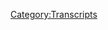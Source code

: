 {{Transcript
    | title         = [[150: Alex Jones Attempts A Face Turn]]
    | caption       = [https://knowledgefight.libsyn.com/knowledge-fight-alex-jones-attempts-a-face-turn Listen to this episode on Libsyn]
    | episodeNumber = [[150: Alex Jones Attempts A Face Turn|150]]
    | length        = 01:53:31
}}

{{MessageBox
    | header     = Warning: Bot Generated Content
    | text       = This transcript was automatically generated by transcription software and likely contains many mistakes and misattributions. Please check the audio for definitive quotes, attribution, and context.
    | image      = N3yvass4myg91.webp
    | imagewidth = 50px
    | id         = warning
}}

{{TranscriptBlock
    | name      = Unknown Speaker
    | timestamp = 00:00:00.000
    | text      = Andy and Kansas you're on the air. Thanks for holding
}}

{{TranscriptBlock
    | name      = Unknown Speaker
    | timestamp = 00:00:03.839
    | text      = Hello Alex, I'm a person color I'm a huge fan. I love your work. I love you. Hey everybody welcome back to knowledge fight
}}

{{TranscriptBlock
    | name      = Unknown Speaker
    | timestamp = 00:00:09.740
    | text      = I'm Dan. I'm Jordan. We're a couple dudes like to sit around drink novelty beverages and talk a little bit about Alex Jones
}}

{{TranscriptBlock
    | name      = Unknown Speaker
    | timestamp = 00:00:15.359
    | text      = Dan is there a certain twist that
}}

{{TranscriptBlock
    | name      = Unknown Speaker
    | timestamp = 00:00:20.079
    | text      = Defines this show and how it functions the big twist is that I know a lot about Alex Jones
}}

{{TranscriptBlock
    | name      = Unknown Speaker
    | timestamp = 00:00:24.640
    | text      = I don't know anything about Alex Jones and other than that there is nothing special going on
}}

{{TranscriptBlock
    | name      = Unknown Speaker
    | timestamp = 00:00:29.239
    | text      = No, no this today is just a regular old Alex Jones show absolutely
}}

{{TranscriptBlock
    | name      = Unknown Speaker
    | timestamp = 00:00:37.039
    | text      = The world has happened not heard a thing about this. No is anything going on
}}

{{TranscriptBlock
    | name      = Unknown Speaker
    | timestamp = 00:00:42.039
    | text      = Did I get a million texts last night telling me that we need to do an emergency show today? Here's an out-of-context drop
}}

{{TranscriptBlock
    | name      = Unknown Speaker
    | timestamp = 00:00:52.520
    | text      = That's addressed to Trump. Oh shit
}}

{{TranscriptBlock
    | name      = Unknown Speaker
    | timestamp = 00:00:54.619
    | text      = Well, you know that means Dan that means I believe a year ago
}}

{{TranscriptBlock
    | name      = Unknown Speaker
    | timestamp = 00:00:58.899
    | text      = I made the pronouncement that if Alex Jones ever turned on Donald Trump
}}

{{TranscriptBlock
    | name      = Unknown Speaker
    | timestamp = 00:01:02.500
    | text      = I would bring you a bottle of champagne and ladies and gentlemen. I'm a man of my word
}}

{{TranscriptBlock
    | name      = Unknown Speaker
    | timestamp = 00:01:07.540
    | text      = Yeah
}}

{{TranscriptBlock
    | name      = Unknown Speaker
    | timestamp = 00:01:11.140
    | text      = Pop that court baby
}}

{{TranscriptBlock
    | name      = Unknown Speaker
    | timestamp = 00:01:13.340
    | text      = So today we're gonna be going over a special report that Alex Jones did last night as we're recording this it was Friday the 13th
}}

{{TranscriptBlock
    | name      = Unknown Speaker
    | timestamp = 00:01:20.939
    | text      = That's not symbolic at all. Wow. I did not recognize that Alex Jones got on air
}}

{{TranscriptBlock
    | name      = Unknown Speaker
    | timestamp = 00:01:26.379
    | text      = And did about three hours of a special report with horse a mostly silent
}}

{{TranscriptBlock
    | name      = Unknown Speaker
    | timestamp = 00:01:31.620
    | text      = Owen Schroyer could riding shotgun, right and we're gonna get to that in a second
}}

{{TranscriptBlock
    | name      = Unknown Speaker
    | timestamp = 00:01:36.400
    | text      = But before we do I'd like to give a shout out to a couple of new walks couple new donor. Oh shit
}}

{{TranscriptBlock
    | name      = Unknown Speaker
    | timestamp = 00:01:40.400
    | text      = What's going on out there? Don? I'm a policy wonk. Thank you so much for joining up with the team
}}

{{TranscriptBlock
    | name      = Unknown Speaker
    | timestamp = 00:01:45.140
    | text      = I'm DeMello Oh for the girl. We got a theatrical director supporting the show very exciting
}}

{{TranscriptBlock
    | name      = Unknown Speaker
    | timestamp = 00:01:51.579
    | text      = also exciting as someone who donated a bump their donation up specifically in anticipation of this show and
}}

{{TranscriptBlock
    | name      = Unknown Speaker
    | timestamp = 00:01:58.739
    | text      = Therefore I must allow them to cut the line of other people who are waiting to get their shout outs
}}

{{TranscriptBlock
    | name      = Unknown Speaker
    | timestamp = 00:02:04.140
    | text      = But Patrick, thank you so much. I'm a policy wonk
}}

{{TranscriptBlock
    | name      = Unknown Speaker
    | timestamp = 00:02:07.700
    | text      = Four stars go home to your mother and tell her you're brilliant someone someone sodomite sent me a bucket of poop daddy shark
}}

{{TranscriptBlock
    | name      = Unknown Speaker
    | timestamp = 00:02:15.580
    | text      = Jar Jar Binks has a Caribbean black accent. He's a loser little little titty, baby
}}

{{TranscriptBlock
    | name      = Unknown Speaker
    | timestamp = 00:02:22.699
    | text      = I don't want to hate black people. I renounce Jesus Christ. Thank you so much Patrick. You are now a technocrat
}}

{{TranscriptBlock
    | name      = Unknown Speaker
    | timestamp = 00:02:29.580
    | text      = Thank you very much Patrick. I assume you inhabited the body of a
}}

{{TranscriptBlock
    | name      = Unknown Speaker
    | timestamp = 00:02:33.819
    | text      = A whoopee Goldberg in order to up the air. Don't
}}

{{TranscriptBlock
    | name      = Unknown Speaker
    | timestamp = 00:02:39.259
    | text      = Okay
}}

{{TranscriptBlock
    | name      = Unknown Speaker
    | timestamp = 00:02:40.460
    | text      = Perhaps but if you would like to support the show and become policy wonk yourself
}}

{{TranscriptBlock
    | name      = Unknown Speaker
    | timestamp = 00:02:43.900
    | text      = You can do so by going to our website knowledge fight comm clicking the sport the show button and we would appreciate it very much
}}

{{TranscriptBlock
    | name      = Unknown Speaker
    | timestamp = 00:02:49.780
    | text      = We really appreciate everybody who?
}}

{{TranscriptBlock
    | name      = Unknown Speaker
    | timestamp = 00:02:51.699
    | text      = Literally since Alex Jones turned on Donald Trump
}}

{{TranscriptBlock
    | name      = Unknown Speaker
    | timestamp = 00:02:54.740
    | text      = Got a got a couple of donations that came in. I think everyone realizes the game is about to change
}}

{{TranscriptBlock
    | name      = Unknown Speaker
    | timestamp = 00:02:59.659
    | text      = Yeah, and they're excited for us to cover it and point out all of the points where he's being a complete dumbass and invalidating
}}

{{TranscriptBlock
    | name      = Unknown Speaker
    | timestamp = 00:03:06.379
    | text      = His own narrative. All right
}}

{{TranscriptBlock
    | name      = Unknown Speaker
    | timestamp = 00:03:07.479
    | text      = Well now that we got the stuff up top out of the way cheers my friend to the good life to it is
}}

{{TranscriptBlock
    | name      = Unknown Speaker
    | timestamp = 00:03:14.699
    | text      = Delicious blanc of blanc. Yes blanc de blancs the
}}

{{TranscriptBlock
    | name      = Unknown Speaker
    | timestamp = 00:03:19.099
    | text      = Classic white on whites, I believe is what it's called. So Jordan we have this three-hour special report in front of us
}}

{{TranscriptBlock
    | name      = Unknown Speaker
    | timestamp = 00:03:25.620
    | text      = Yes, but before we do there were a couple of false starts that Alex Jones made trying to do a Twitter live stream
}}

{{TranscriptBlock
    | name      = Unknown Speaker
    | timestamp = 00:03:31.259
    | text      = Okay with Rob do recording and so we will start by listening to a couple of these. Here's the first one
}}

{{TranscriptBlock
    | name      = Unknown Speaker
    | timestamp = 00:04:01.259
    | text      = Let's kill that nasty
}}

{{TranscriptBlock
    | name      = Unknown Speaker
    | timestamp = 00:04:04.099
    | text      = Trump did this on Friday night. It only hit like five cars instead of 70
}}

{{TranscriptBlock
    | name      = Unknown Speaker
    | timestamp = 00:04:14.219
    | text      = So
}}

{{TranscriptBlock
    | name      = Unknown Speaker
    | timestamp = 00:04:16.220
    | text      = I'm a trick shooter. Trump did good on TVP and everything else. This is BS. I mean the damn rebels are al-qaeda ISIS. They've watched the chemical attacks. They've been caught three times before. And I'm not gonna sell out my morals for fucking Donald Trump god damn it. God damn it a lot. I'm just gonna kill that feed. Just go back to my real life feed. Good.
}}

{{TranscriptBlock
    | name      = Unknown Speaker
    | timestamp = 00:04:39.220
    | text      = Okay. Just kill the fucking feed. Kill the fucking feed. Just fucking kill the fucking feed. He is clearly like ah god why did I say why oh shit we're recording. I'm not selling out my fucking morals for this asshole. And you can feel the passion behind it mostly because he realizes he has for two years. Oh they're gone. It's a feeling of I'm sick of doing this thing. I have now been pushed too far. I have a very clear theory.
}}

{{TranscriptBlock
    | name      = Unknown Speaker
    | timestamp = 00:05:08.220
    | text      = It's not a theory. I'm pretty certain I know what's going on. Alex doesn't. I'm gonna go with a big R. I'm gonna go with a big R. That's one piece of it. Okay. Alex Jones' alliances and allegiances lie with Russia not with Trump. Oh yeah. But secondarily what this strike accomplishes is not like Alex isn't afraid of the fact that he attacked Syria or something like that. Which we're very much against. Oh absolutely. It's a dumb idea.
}}

{{TranscriptBlock
    | name      = Unknown Speaker
    | timestamp = 00:05:37.220
    | text      = So he's going to push this idea of like the left is super excited that he's doing this. No. And maybe some shitheads in the press are. But because they're the worst. Yeah they're terrible. But Brian Williams actually go on air and suck Trump's dick this time. I'm not entirely sure. But the other thing. That fucking piece of shit. The other thing is that Trump's actions without a massive conspiracy to explain them like the his diet cokes are being poisoned with a slow acting nerve agent or whatever. Which they may be.
}}

{{TranscriptBlock
    | name      = Unknown Speaker
    | timestamp = 00:06:05.220
    | text      = Without that narrative. Like without a larger conspiracy to back it up. Alex has to realize that Trump's actions reveal to his audience that he's been lying about Trump for two years. Yeah. Like there's no other way around it. The idea of like Trump's on our side. I mean just the other day Trump came out and was like I think we might want to get back into the TPP. Yeah. Which is one of Alex's big banner issues with Trump. He's like he got us out of the TPP. We got to forgive everything he does. Which is a good thing.
}}

{{TranscriptBlock
    | name      = Unknown Speaker
    | timestamp = 00:06:32.220
    | text      = I think I think the TPP is going to be shit for us. But what are you going to do. I don't understand it fully enough. I've looked I've looked into stuff and a lot of those a lot of those larger trade deals and stuff like that I don't fully understand because it's well you know the commerce. You know the tax bill. Yeah yeah. It's that. Oh good. Yeah. Not for it. So it's very simple. Alex people get all of this stuff. Alex tried to do tried to start didn't work and he tries again.
}}

{{TranscriptBlock
    | name      = Unknown Speaker
    | timestamp = 00:07:00.220
    | text      = We're going to fuck it. Damn it man. What the fuck. Is there nobody fucking here in this goddamn fucking world. I'm fucking pissed right now. Syria fought all kind of. They fought ISIS. They fought it all. And now you've got Mattis and fucking all these people shitting all over us. A goddamn fucking liberal fascist censoring us everywhere the last two days. We did an emergency fucking 36 hour broadcast trying to stop the
}}

{{TranscriptBlock
    | name      = Unknown Speaker
    | timestamp = 00:07:30.220
    | text      = shit. And you fucking liberal pieces of fucking shit. You fucking assholes. Fucking support this. Fuck you. You fucking goddamn degenerate fucks. And fucking Mueller and fucking Comey and fuck you. Every major analyst. See I should be doing that right now. Yep. True. Every analyst agrees this could trigger World War III unlike anything in our history. And the Russians were the good guys battling ISIL.
}}

{{TranscriptBlock
    | name      = Unknown Speaker
    | timestamp = 00:07:59.220
    | text      = Definitely not. I've never been to Russia. But I've studied the geopolitics. They are the white knights in our military five years ago joining the Russians to block Obama in the Arab Spring and do the right thing. Did the right thing. Right. And now Mattis. And Mattis looks like a fucking Emperor Palpatine. That cocksucker. Knows full fucking well. You know what I mean.
}}

{{TranscriptBlock
    | name      = Unknown Speaker
    | timestamp = 00:08:28.220
    | text      = You know, I'm kind of an ISIS state. All those fucking chemical attacks. And now they're blaming it on the goddamn motherfucking right. I shouldn't be on air right now. When the fuck are we going live? I can't do that anymore. Fuck Trump and fuck these fucking people. At a certain point, man, I'm sick of all you fucking liberals and mainland Europeans. You're a bunch of cowardly fucks. You're not Americans. What's going on?
}}

{{TranscriptBlock
    | name      = Unknown Speaker
    | timestamp = 00:08:55.220
    | text      = Okay. Should we shut these things down and delete those? Just shut those things down or start, okay?
}}

{{TranscriptBlock
    | name      = Unknown Speaker
    | timestamp = 00:09:03.220
    | text      = Should we? Should we? I'm sorry. Do what? What did? Oh, hey, Alex. This is. That's not how it works. Everyone has already captured this. Oh. So I think he just won the swearing bracket. He absolutely did. I mean, the bracket's out the window.
}}

{{TranscriptBlock
    | name      = Unknown Speaker
    | timestamp = 00:09:22.220
    | text      = Yeah. Swearing bracket. All there. Anytime he's like, fuck Trump. That's going to take the number one seed. I was listening to him start talking about Madison. He's like, that fucking Madison. That cocksucker. And I swear to God, the next thought I had was, Alex is going to say he's got big full lips. I think that's about what's going to happen. Those big full cocksucker lips. Those beautiful. I mean, I hate him.
}}

{{TranscriptBlock
    | name      = Unknown Speaker
    | timestamp = 00:09:49.220
    | text      = I'd like to apologize slightly for some of the audio. I was capturing this on the fly last night. I was recording off a feed that I don't think was very good. I tried to amplify stuff, but it's got a different flavor to it than a lot of our past shows.
}}

{{TranscriptBlock
    | name      = Unknown Speaker
    | timestamp = 00:10:08.220
    | text      = Yeah. And I was pretty worried that the situation we were going to have is he was going to delete all this stuff. Right. That's not our Alex. Now, those two clips you couldn't have deleted because those went viral, as it were. Everyone was reposting those in little Twitter videos and stuff like that.
}}

{{TranscriptBlock
    | name      = Unknown Speaker
    | timestamp = 00:10:28.220
    | text      = But a lot of people aren't really paying that much attention to most of the actual three hour report that he does once he thinks he's deleted those feeds and gets back on air with Owen Schroyer sitting silently by his side, which is what we will discuss. We will start here.
}}

{{TranscriptBlock
    | name      = Unknown Speaker
    | timestamp = 00:10:43.220
    | text      = This is Alex giving a lay of the land of what he thinks is going on in Syria. I will say that-
}}

{{TranscriptBlock
    | name      = Unknown Speaker
    | timestamp = 00:10:49.220
    | text      = Spoiler alert, he's wrong.
}}

{{TranscriptBlock
    | name      = Unknown Speaker
    | timestamp = 00:10:50.220
    | text      = Oh, very.
}}

{{TranscriptBlock
    | name      = Unknown Speaker
    | timestamp = 00:10:52.220
    | text      = Trump said on Wednesday he was going to attack Syria and he had high tech missiles and Assad's and all this crap with no evidence. He said, God, that's terrible. Pat McKeon said that. And then the day after he said, Oh, I'm not going to attack him. I never said I was.
}}

{{TranscriptBlock
    | name      = Unknown Speaker
    | timestamp = 00:11:04.220
    | text      = And then he waited until Friday night. And we can put this up there. They've hit at least seven targets, hundreds of cruise missiles, fighter bombers.
}}

{{TranscriptBlock
    | name      = Unknown Speaker
    | timestamp = 00:11:13.220
    | text      = And the media is like, are you a Russian agent to Dunford, the chairman of the Joint Chiefs? I love how even they could have nuclear war and the left would say, why didn't you blow up the entire plant?
}}

{{TranscriptBlock
    | name      = Unknown Speaker
    | timestamp = 00:11:24.220
    | text      = I mean, that's Trump trying to appease him. I don't tell him something. He's got the chairman of the Joint Chiefs up there, this Marine Corps general.
}}

{{TranscriptBlock
    | name      = Unknown Speaker
    | timestamp = 00:11:32.220
    | text      = And the media is like, did you tell the Russians? They're like, no, we're blowing up Russian bases they've had for 60 years. We just blew up the TARDIS port. We just blew up there, but we probably killed 10,000 fricking Russians.
}}

{{TranscriptBlock
    | name      = Unknown Speaker
    | timestamp = 00:11:45.220
    | text      = And the little greedy demons, I'm not a Russophile. The Russians came in and beat ISIS. They're heroes.
}}

{{TranscriptBlock
    | name      = Unknown Speaker
    | timestamp = 00:11:52.220
    | text      = Okay. So that's the first time of like maybe 60 that he says, I'm not a Russophile. And then says something about how the Russians are heroes.
}}

{{TranscriptBlock
    | name      = Unknown Speaker
    | timestamp = 00:11:59.220
    | text      = They're just saying that the Russians are the greatest people that have ever existed on this planet.
}}

{{TranscriptBlock
    | name      = Unknown Speaker
    | timestamp = 00:12:03.220
    | text      = Although I can't confirm or deny that TARDIS is an actual port, but it is a Doctor Who reference that you might be making.
}}

{{TranscriptBlock
    | name      = Unknown Speaker
    | timestamp = 00:12:08.220
    | text      = Yeah, I was all about that. Well, that's because the casualties are bigger on the inside of Syria.
}}

{{TranscriptBlock
    | name      = Unknown Speaker
    | timestamp = 00:12:14.220
    | text      = So the idea that Alex is on air being like, they killed 10,000 Russians is absolutely bogus.
}}

{{TranscriptBlock
    | name      = Unknown Speaker
    | timestamp = 00:12:22.220
    | text      = Oh no, the whole reason that they were so very careful in these strikes is because if they killed one Russian, that could trigger World War Three.
}}

{{TranscriptBlock
    | name      = Unknown Speaker
    | timestamp = 00:12:29.220
    | text      = And they told the Russians ahead of time and they evacuated all of the targets.
}}

{{TranscriptBlock
    | name      = Unknown Speaker
    | timestamp = 00:12:33.220
    | text      = Oh yeah, just like they did the last time.
}}

{{TranscriptBlock
    | name      = Unknown Speaker
    | timestamp = 00:12:35.220
    | text      = Yeah, exactly. I mean, that's not to say that this is some sort of show or anything like that.
}}

{{TranscriptBlock
    | name      = Unknown Speaker
    | timestamp = 00:12:39.220
    | text      = Just like the last time.
}}

{{TranscriptBlock
    | name      = Unknown Speaker
    | timestamp = 00:12:40.220
    | text      = Because there are reports of like civilian buildings being hit and stuff like that. Our targeted strikes are never all that well targeted.
}}

{{TranscriptBlock
    | name      = Unknown Speaker
    | timestamp = 00:12:46.220
    | text      = No.
}}

{{TranscriptBlock
    | name      = Unknown Speaker
    | timestamp = 00:12:47.220
    | text      = There's terrible things going on.
}}

{{TranscriptBlock
    | name      = Unknown Speaker
    | timestamp = 00:12:49.220
    | text      = The word precision strike means, we're going to try and kill less civilians?
}}

{{TranscriptBlock
    | name      = Unknown Speaker
    | timestamp = 00:12:54.220
    | text      = We mean well?
}}

{{TranscriptBlock
    | name      = Unknown Speaker
    | timestamp = 00:12:56.220
    | text      = But we're gonna.
}}

{{TranscriptBlock
    | name      = Unknown Speaker
    | timestamp = 00:12:57.220
    | text      = Question mark?
}}

{{TranscriptBlock
    | name      = Unknown Speaker
    | timestamp = 00:12:58.220
    | text      = You know we're gonna.
}}

{{TranscriptBlock
    | name      = Unknown Speaker
    | timestamp = 00:12:59.220
    | text      = So the idea that like 10,000 Russians were killed is bogus. And the only way he could actually believe that...
}}

{{TranscriptBlock
    | name      = Unknown Speaker
    | timestamp = 00:13:05.220
    | text      = There aren't even 10,000 Russians in Syria.
}}

{{TranscriptBlock
    | name      = Unknown Speaker
    | timestamp = 00:13:07.220
    | text      = No, I believe the last report I saw was something to the tune of like 3,000.
}}

{{TranscriptBlock
    | name      = Unknown Speaker
    | timestamp = 00:13:11.220
    | text      = Yeah.
}}

{{TranscriptBlock
    | name      = Unknown Speaker
    | timestamp = 00:13:12.220
    | text      = Perhaps 3,000.
}}

{{TranscriptBlock
    | name      = Unknown Speaker
    | timestamp = 00:13:14.220
    | text      = So that's a hot load of nonsense. But I also realize I accidentally numbered our clips wrong. There's one before this.
}}

{{TranscriptBlock
    | name      = Unknown Speaker
    | timestamp = 00:13:20.220
    | text      = So let's get to that really quick. This is where the broadcast starts. And Alex expresses his feelings about Trump.
}}

{{TranscriptBlock
    | name      = Unknown Speaker
    | timestamp = 00:13:26.220
    | text      = Well it's 9. It's 9.42 at night. And I hope all the leftists that had the FBI invade Trump over his girlfriend and everything else up, proud of yourselves for the dossier funded by the FBI and Hillary on the Russian payroll and everything else.
}}

{{TranscriptBlock
    | name      = Unknown Speaker
    | timestamp = 00:13:45.220
    | text      = Trump discarded bombing targets all over Syria, blowing up Russian bases, killing Russians.
}}

{{TranscriptBlock
    | name      = Unknown Speaker
    | timestamp = 00:13:50.220
    | text      = They had Pompeo yesterday. They had the CIA, right? And all we can do are hundreds of Russians. I am ashamed of Trump right now. I'm ashamed of what I've done tonight.
}}

{{TranscriptBlock
    | name      = Unknown Speaker
    | timestamp = 00:14:00.220
    | text      = Because I'm geo-blogging people. I have the State Department and CIA sources. I cover the news every day.
}}

{{TranscriptBlock
    | name      = Unknown Speaker
    | timestamp = 00:14:07.220
    | text      = Going back six years ago, Arnold Military and Rand Paul, Senator Rand Paul, and Senator Cruz...
}}

{{TranscriptBlock
    | name      = Unknown Speaker
    | timestamp = 00:14:14.220
    | text      = We're back on the Rand Paul train.
}}

{{TranscriptBlock
    | name      = Unknown Speaker
    | timestamp = 00:14:16.220
    | text      = They said, we're not going to make the Air Force Trail cut. So a lot of other states have died.
}}

{{TranscriptBlock
    | name      = Unknown Speaker
    | timestamp = 00:14:22.220
    | text      = And Trump talked about the CIA making out Hillary founded ISIS. How they took over the Middle East, Egypt, Libya, Syria.
}}

{{TranscriptBlock
    | name      = Unknown Speaker
    | timestamp = 00:14:32.220
    | text      = Trump knows good and well. You know, Flynn told him everything.
}}

{{TranscriptBlock
    | name      = Unknown Speaker
    | timestamp = 00:14:36.220
    | text      = That's not good.
}}

{{TranscriptBlock
    | name      = Unknown Speaker
    | timestamp = 00:14:37.220
    | text      = No.
}}

{{TranscriptBlock
    | name      = Unknown Speaker
    | timestamp = 00:14:38.220
    | text      = That's not great.
}}

{{TranscriptBlock
    | name      = Unknown Speaker
    | timestamp = 00:14:39.220
    | text      = None of that. Also, boy is he talking into a shirt on this one.
}}

{{TranscriptBlock
    | name      = Unknown Speaker
    | timestamp = 00:14:44.220
    | text      = He'll get more animated as things go along because he's drinking or doing some blow or something.
}}

{{TranscriptBlock
    | name      = Unknown Speaker
    | timestamp = 00:14:52.220
    | text      = The idea of what Trump's actions are completely underlie that there isn't an arrangement between the military and the Russians and Assad.
}}

{{TranscriptBlock
    | name      = Unknown Speaker
    | timestamp = 00:15:02.220
    | text      = That they're going to kick ISIS and Al-Qaeda out of the country and then Assad's going to just step down and he's going to go live in Britain.
}}

{{TranscriptBlock
    | name      = Unknown Speaker
    | timestamp = 00:15:08.220
    | text      = Because that's what he really wants to do. He doesn't want to be a dictator like he has been his entire life and his father was.
}}

{{TranscriptBlock
    | name      = Unknown Speaker
    | timestamp = 00:15:13.220
    | text      = Does Alex spin the Russian conspiracy theory on this one?
}}

{{TranscriptBlock
    | name      = Unknown Speaker
    | timestamp = 00:15:19.220
    | text      = Which would be?
}}

{{TranscriptBlock
    | name      = Unknown Speaker
    | timestamp = 00:15:21.220
    | text      = That the British release the chemical attacks.
}}

{{TranscriptBlock
    | name      = Unknown Speaker
    | timestamp = 00:15:24.220
    | text      = No, he thinks it's Israel.
}}

{{TranscriptBlock
    | name      = Unknown Speaker
    | timestamp = 00:15:26.220
    | text      = It's Israel. Oh boy, we got a lot of people doing chemical attacks and only one with a history of doing chemical attacks.
}}

{{TranscriptBlock
    | name      = Unknown Speaker
    | timestamp = 00:15:33.220
    | text      = And that's the one everybody who protects that guy doesn't want to make clear.
}}

{{TranscriptBlock
    | name      = Unknown Speaker
    | timestamp = 00:15:37.220
    | text      = No, I mean the thing that you really have to take into account, I believe, Alex's entire argument that he's making hinges on his idea that the gas attacks were fake and that Assad didn't do it.
}}

{{TranscriptBlock
    | name      = Unknown Speaker
    | timestamp = 00:15:50.220
    | text      = And fair play to you, I guess. You can go ahead and make that sort of claim, but the facts on the ground seem to indicate that that's not the case given his history.
}}

{{TranscriptBlock
    | name      = Unknown Speaker
    | timestamp = 00:16:00.220
    | text      = And the idea that Russia is involved in some sort of a deal that involves Assad stepping down doesn't make sense.
}}

{{TranscriptBlock
    | name      = Unknown Speaker
    | timestamp = 00:16:07.220
    | text      = Because they're a huge fan of his.
}}

{{TranscriptBlock
    | name      = Unknown Speaker
    | timestamp = 00:16:09.220
    | text      = He owes them shitloads of money from them backing him up and bolstering his regime.
}}

{{TranscriptBlock
    | name      = Unknown Speaker
    | timestamp = 00:16:15.220
    | text      = There's a relationship there that is not just some sort of benign, we're going to kick out Islamic terrorists and then have a great day and everyone will be free.
}}

{{TranscriptBlock
    | name      = Unknown Speaker
    | timestamp = 00:16:25.220
    | text      = See, that's the thing about this, though, that I do... I don't know what it is, but this nagging feeling on the...
}}

{{TranscriptBlock
    | name      = Unknown Speaker
    | timestamp = 00:16:33.220
    | text      = Why would Assad spit chemical weapons at his own people again?
}}

{{TranscriptBlock
    | name      = Unknown Speaker
    | timestamp = 00:16:37.220
    | text      = Because he loves it.
}}

{{TranscriptBlock
    | name      = Unknown Speaker
    | timestamp = 00:16:38.220
    | text      = Like, that fetishizes me, or that kind of suggests...
}}

{{TranscriptBlock
    | name      = Unknown Speaker
    | timestamp = 00:16:42.220
    | text      = Wait, you give a fetish for this?
}}

{{TranscriptBlock
    | name      = Unknown Speaker
    | timestamp = 00:16:43.220
    | text      = No, no, no, that kind of suggests it's a weird fetish of his to do that.
}}

{{TranscriptBlock
    | name      = Unknown Speaker
    | timestamp = 00:16:49.220
    | text      = My first suspicion, though, whenever I heard the chemical attack, it was more like... I'm guessing that the soldiers or whatever, the pro-Assad people, just had them kind of lying around and they ran out of other shit to throw.
}}

{{TranscriptBlock
    | name      = Unknown Speaker
    | timestamp = 00:17:05.220
    | text      = To me, that sounds more like what happened than Assad actually ordered anybody personally to do it.
}}

{{TranscriptBlock
    | name      = Unknown Speaker
    | timestamp = 00:17:11.220
    | text      = There's two pieces of it. One is that we can't possibly understand the mind of a dictator.
}}

{{TranscriptBlock
    | name      = Unknown Speaker
    | timestamp = 00:17:16.220
    | text      = Right. That's true.
}}

{{TranscriptBlock
    | name      = Unknown Speaker
    | timestamp = 00:17:17.220
    | text      = The motivation of like, oh, it looks like he's winning, why would he then gas his own people?
}}

{{TranscriptBlock
    | name      = Unknown Speaker
    | timestamp = 00:17:24.220
    | text      = I don't know. I don't know what that mind is like.
}}

{{TranscriptBlock
    | name      = Unknown Speaker
    | timestamp = 00:17:27.220
    | text      = Yeah.
}}

{{TranscriptBlock
    | name      = Unknown Speaker
    | timestamp = 00:17:28.220
    | text      = That's a fucked up mind.
}}

{{TranscriptBlock
    | name      = Unknown Speaker
    | timestamp = 00:17:29.220
    | text      = That's true.
}}

{{TranscriptBlock
    | name      = Unknown Speaker
    | timestamp = 00:17:30.220
    | text      = But then secondarily, we're also assuming a coherent chain of command where there probably is none.
}}

{{TranscriptBlock
    | name      = Unknown Speaker
    | timestamp = 00:17:36.220
    | text      = Yeah.
}}

{{TranscriptBlock
    | name      = Unknown Speaker
    | timestamp = 00:17:37.220
    | text      = So the idea that Assad ordered them, I don't know. I have no idea, but what you just explained is a very, very likely possibility.
}}

{{TranscriptBlock
    | name      = Unknown Speaker
    | timestamp = 00:17:45.220
    | text      = Yeah.
}}

{{TranscriptBlock
    | name      = Unknown Speaker
    | timestamp = 00:17:46.220
    | text      = That's just like with Israel, with those Israeli soldiers sniping people and laughing about it.
}}

{{TranscriptBlock
    | name      = Unknown Speaker
    | timestamp = 00:17:56.220
    | text      = To a certain extent, that's not the Israeli government doing it.
}}

{{TranscriptBlock
    | name      = Unknown Speaker
    | timestamp = 00:18:00.220
    | text      = That's these guys giving way too much power and free reign to do whatever it is they fucking want,
}}

{{TranscriptBlock
    | name      = Unknown Speaker
    | timestamp = 00:18:05.220
    | text      = and they're all fucking boggled in the head because they don't know what really is fucking going on.
}}

{{TranscriptBlock
    | name      = Unknown Speaker
    | timestamp = 00:18:10.220
    | text      = It's insane.
}}

{{TranscriptBlock
    | name      = Unknown Speaker
    | timestamp = 00:18:11.220
    | text      = And knowing that they'll be defended by...
}}

{{TranscriptBlock
    | name      = Unknown Speaker
    | timestamp = 00:18:13.220
    | text      = Oh, yeah, they have carte blanche to murder whoever they want.
}}

{{TranscriptBlock
    | name      = Unknown Speaker
    | timestamp = 00:18:17.220
    | text      = Yeah.
}}

{{TranscriptBlock
    | name      = Unknown Speaker
    | timestamp = 00:18:18.220
    | text      = So this is all to say Alex's defense relies on that, and it's flimsy, but there's no doubt about it, he mad at Trump.
}}

{{TranscriptBlock
    | name      = Unknown Speaker
    | timestamp = 00:18:33.220
    | text      = We got the midterms coming up. We need to get patriots elected. We know the Democrats are the enemy, but I haven't had Trump call me. I missed his call a few times, but I haven't had Trump call me in six months.
}}

{{TranscriptBlock
    | name      = Unknown Speaker
    | timestamp = 00:18:45.220
    | text      = Wouldn't care if he called me every day. I'm gonna cuss.
}}

{{TranscriptBlock
    | name      = Unknown Speaker
    | timestamp = 00:18:49.220
    | text      = You are.
}}

{{TranscriptBlock
    | name      = Unknown Speaker
    | timestamp = 00:18:50.220
    | text      = I will tell Trump that you really betrayed your family and your name and everything you stood for with this horsemen are.
}}

{{TranscriptBlock
    | name      = Unknown Speaker
    | timestamp = 00:18:58.220
    | text      = Don't think he did though.
}}

{{TranscriptBlock
    | name      = Unknown Speaker
    | timestamp = 00:18:59.220
    | text      = I don't think so either.
}}

{{TranscriptBlock
    | name      = Unknown Speaker
    | timestamp = 00:19:01.220
    | text      = I think he did pretty much exactly what his family and his name has always done, which is whatever they fucking feel like in any single moment.
}}

{{TranscriptBlock
    | name      = Unknown Speaker
    | timestamp = 00:19:08.220
    | text      = I got a full explanation for Alex in terms of why he's like, look, Trump, he was good to his word on TPP and on the tax cuts and immigration, and now he's fucking it up here on this.
}}

{{TranscriptBlock
    | name      = Unknown Speaker
    | timestamp = 00:19:24.220
    | text      = And I'm like, you got to understand that that all fits a coherent pattern. The immigration stuff is because he is a fucking racist and has a deep history of hating minorities, or at least singling them out for shitty treatment.
}}

{{TranscriptBlock
    | name      = Unknown Speaker
    | timestamp = 00:19:35.220
    | text      = The tax cuts are because he's super rich and he wants to help his rich buddies out in terms of evading taxes.
}}

{{TranscriptBlock
    | name      = Unknown Speaker
    | timestamp = 00:19:41.220
    | text      = And secondarily, he hates immigrants and people who are non-white, and guess who's gonna get hit the hardest by the tax bill?
}}

{{TranscriptBlock
    | name      = Unknown Speaker
    | timestamp = 00:19:47.220
    | text      = Exactly. And then the TPP stuff, Trump doesn't understand any of that stuff. He just knows that it's something that Obama pushed for in the same way with Obamacare.
}}

{{TranscriptBlock
    | name      = Unknown Speaker
    | timestamp = 00:19:56.220
    | text      = All of the things that Alex thinks are good that Trump has done are very, very well taken care of through just like, oh, this is his personality.
}}

{{TranscriptBlock
    | name      = Unknown Speaker
    | timestamp = 00:20:06.220
    | text      = And last year, Trump bombed Syria. He did it again. At a certain point, you got to see like, oh, he's just kind of fine with this.
}}

{{TranscriptBlock
    | name      = Unknown Speaker
    | timestamp = 00:20:16.220
    | text      = Yeah. Or also, he's a pathological lunatic liar. So maybe put that in with some of your math on what Trump is dishonoring his family name with.
}}

{{TranscriptBlock
    | name      = Unknown Speaker
    | timestamp = 00:20:29.220
    | text      = Silly fool. Alex Jones didn't go to high school. He doesn't know math.
}}

{{TranscriptBlock
    | name      = Unknown Speaker
    | timestamp = 00:20:32.220
    | text      = That's true.
}}

{{TranscriptBlock
    | name      = Unknown Speaker
    | timestamp = 00:20:33.220
    | text      = So in this next clip, Alex compares himself to Trump.
}}

{{TranscriptBlock
    | name      = Unknown Speaker
    | timestamp = 00:20:36.220
    | text      = You know what the Globals told me? You better roll over and take your kids. The Globals told me we're going to kill you. The Globals told me we're going to sue you. You know what? They're a bunch of scum. I didn't roll over.
}}

{{TranscriptBlock
    | name      = Unknown Speaker
    | timestamp = 00:20:46.220
    | text      = It's not because I'm the biggest, baddest guy in town. It's because I realized bowing down to scum like that's the death of me and my family.
}}

{{TranscriptBlock
    | name      = Unknown Speaker
    | timestamp = 00:20:55.220
    | text      = And you know, I thought of Trump as a bigger man than me.
}}

{{TranscriptBlock
    | name      = Unknown Speaker
    | timestamp = 00:20:59.220
    | text      = But you know what, Trump, Alex, and Rick Jones is bigger than you. Because when the push came to shove, you put your tail between your legs, you crapped your pants.
}}

{{TranscriptBlock
    | name      = Unknown Speaker
    | timestamp = 00:21:11.220
    | text      = That doesn't mean I hate your guts, but let me tell you, if you call me again, I'm going to tell you I'm ashamed of you.
}}

{{TranscriptBlock
    | name      = Unknown Speaker
    | timestamp = 00:21:15.220
    | text      = Whoa.
}}

{{TranscriptBlock
    | name      = Unknown Speaker
    | timestamp = 00:21:16.220
    | text      = I love it. I love it.
}}

{{TranscriptBlock
    | name      = Unknown Speaker
    | timestamp = 00:21:18.220
    | text      = If you call me again, I'm going to tell you I'm ashamed of you.
}}

{{TranscriptBlock
    | name      = Unknown Speaker
    | timestamp = 00:21:22.220
    | text      = Yeah.
}}

{{TranscriptBlock
    | name      = Unknown Speaker
    | timestamp = 00:21:24.220
    | text      = So, Mr. President, have you no decency?
}}

{{TranscriptBlock
    | name      = Unknown Speaker
    | timestamp = 00:21:27.220
    | text      = Have you no shame?
}}

{{TranscriptBlock
    | name      = Unknown Speaker
    | timestamp = 00:21:28.220
    | text      = Sir, have you no decency?
}}

{{TranscriptBlock
    | name      = Unknown Speaker
    | timestamp = 00:21:31.220
    | text      = I was fine with it when you were ruining everybody else's life.
}}

{{TranscriptBlock
    | name      = Unknown Speaker
    | timestamp = 00:21:35.220
    | text      = Absolutely.
}}

{{TranscriptBlock
    | name      = Unknown Speaker
    | timestamp = 00:21:36.220
    | text      = But now, now.
}}

{{TranscriptBlock
    | name      = Unknown Speaker
    | timestamp = 00:21:37.220
    | text      = I defended you when you wanted trans people out of the military. I defended you.
}}

{{TranscriptBlock
    | name      = Unknown Speaker
    | timestamp = 00:21:42.220
    | text      = And now we're going to need them because you're starting World War III. Now we've got to let trans people go everywhere.
}}

{{TranscriptBlock
    | name      = Unknown Speaker
    | timestamp = 00:21:47.220
    | text      = I defended you when you said the Nazis were good people in Charlottesville. Because I, too, thought that.
}}

{{TranscriptBlock
    | name      = Unknown Speaker
    | timestamp = 00:21:53.220
    | text      = But, sir, you have gone too far by pissing off Russia, I guess?
}}

{{TranscriptBlock
    | name      = Unknown Speaker
    | timestamp = 00:21:57.220
    | text      = Yeah, I suppose that's the line.
}}

{{TranscriptBlock
    | name      = Unknown Speaker
    | timestamp = 00:21:59.220
    | text      = I don't know. Because it's pathetic to watch this display because there's a couple things at play.
}}

{{TranscriptBlock
    | name      = Unknown Speaker
    | timestamp = 00:22:05.220
    | text      = And you're going to see this play out over the course of this.
}}

{{TranscriptBlock
    | name      = Unknown Speaker
    | timestamp = 00:22:07.220
    | text      = One of them is Alex trying to talk himself into still being able to support Trump.
}}

{{TranscriptBlock
    | name      = Unknown Speaker
    | timestamp = 00:22:11.220
    | text      = Yeah, yeah, yeah.
}}

{{TranscriptBlock
    | name      = Unknown Speaker
    | timestamp = 00:22:12.220
    | text      = Because he's trying.
}}

{{TranscriptBlock
    | name      = Unknown Speaker
    | timestamp = 00:22:13.220
    | text      = It doesn't mean that I hate his guts.
}}

{{TranscriptBlock
    | name      = Unknown Speaker
    | timestamp = 00:22:14.220
    | text      = Right.
}}

{{TranscriptBlock
    | name      = Unknown Speaker
    | timestamp = 00:22:15.220
    | text      = It just means that I would call, if he called again, which, by the way, I love that he's sending Trump's phone calls direct to voicemail.
}}

{{TranscriptBlock
    | name      = Unknown Speaker
    | timestamp = 00:22:22.220
    | text      = Please call me?
}}

{{TranscriptBlock
    | name      = Unknown Speaker
    | timestamp = 00:22:23.220
    | text      = No, he's like, I missed a few of Trump's calls.
}}

{{TranscriptBlock
    | name      = Unknown Speaker
    | timestamp = 00:22:26.220
    | text      = It's like, no you didn't.
}}

{{TranscriptBlock
    | name      = Unknown Speaker
    | timestamp = 00:22:27.220
    | text      = If he's mid-coitus, he's answering that call.
}}

{{TranscriptBlock
    | name      = Unknown Speaker
    | timestamp = 00:22:29.220
    | text      = Yeah, exactly.
}}

{{TranscriptBlock
    | name      = Unknown Speaker
    | timestamp = 00:22:30.220
    | text      = You know what I'm saying?
}}

{{TranscriptBlock
    | name      = Unknown Speaker
    | timestamp = 00:22:31.220
    | text      = But the other thing is that's kind of a, I mean, we talk about this a bit, it's kind of like he's negging Trump a little bit.
}}

{{TranscriptBlock
    | name      = Unknown Speaker
    | timestamp = 00:22:36.220
    | text      = Like, if you call me again, I'll tell you I'm ashamed of you, please call me.
}}

{{TranscriptBlock
    | name      = Unknown Speaker
    | timestamp = 00:22:39.220
    | text      = Please. Please, I love you.
}}

{{TranscriptBlock
    | name      = Unknown Speaker
    | timestamp = 00:22:41.220
    | text      = The other thing that is in play, you're going to see this play out over the course of it, is Alex trying to get, he has a couple guests on.
}}

{{TranscriptBlock
    | name      = Unknown Speaker
    | timestamp = 00:22:47.220
    | text      = And he's trying to get them to reassure him that he did a good job.
}}

{{TranscriptBlock
    | name      = Unknown Speaker
    | timestamp = 00:22:50.220
    | text      = The guy that I've been using to replace my father, Trump, is now breaking my heart.
}}

{{TranscriptBlock
    | name      = Unknown Speaker
    | timestamp = 00:23:00.220
    | text      = Can you please act as my father? Tell me I'm a good boy.
}}

{{TranscriptBlock
    | name      = Unknown Speaker
    | timestamp = 00:23:03.220
    | text      = He has Joel Skousen on.
}}

{{TranscriptBlock
    | name      = Unknown Speaker
    | timestamp = 00:23:04.220
    | text      = Can you tell me I'm a good boy?
}}

{{TranscriptBlock
    | name      = Unknown Speaker
    | timestamp = 00:23:05.220
    | text      = He has Joel Skousen on, and that is the sort of feel of it.
}}

{{TranscriptBlock
    | name      = Unknown Speaker
    | timestamp = 00:23:07.220
    | text      = He's like, Daddy, tell me I did good.
}}

{{TranscriptBlock
    | name      = Unknown Speaker
    | timestamp = 00:23:09.220
    | text      = Please. Please, Daddy.
}}

{{TranscriptBlock
    | name      = Unknown Speaker
    | timestamp = 00:23:11.220
    | text      = He needs reassurance that, like, over the last two years, he hasn't completely shit the bed.
}}

{{TranscriptBlock
    | name      = Unknown Speaker
    | timestamp = 00:23:15.220
    | text      = Just like this whole, uh, uh, Trump was good, right? He was good to begin with. I was right to support him.
}}

{{TranscriptBlock
    | name      = Unknown Speaker
    | timestamp = 00:23:21.220
    | text      = No, you weren't, Alex.
}}

{{TranscriptBlock
    | name      = Unknown Speaker
    | timestamp = 00:23:22.220
    | text      = And it's real weird. This is a Mike Down clip.
}}

{{TranscriptBlock
    | name      = Unknown Speaker
    | timestamp = 00:23:25.220
    | text      = Okay. I feel like most of this is Mike Down.
}}

{{TranscriptBlock
    | name      = Unknown Speaker
    | timestamp = 00:23:27.220
    | text      = This is one of the weirdest things I've ever heard Alex Jones say.
}}

{{TranscriptBlock
    | name      = Unknown Speaker
    | timestamp = 00:23:32.220
    | text      = Um, I don't know what to make of it. It's out of nowhere. Um, oh boy.
}}

{{TranscriptBlock
    | name      = Unknown Speaker
    | timestamp = 00:23:37.220
    | text      = I'm in.
}}

{{TranscriptBlock
    | name      = Unknown Speaker
    | timestamp = 00:23:38.220
    | text      = There's no way I'm wrong. My gut tells me they raided Michael Cohen.
}}

{{TranscriptBlock
    | name      = Unknown Speaker
    | timestamp = 00:23:47.220
    | text      = And who there? Who cares? Trump never said he didn't like women.
}}

{{TranscriptBlock
    | name      = Unknown Speaker
    | timestamp = 00:23:51.220
    | text      = Sure.
}}

{{TranscriptBlock
    | name      = Unknown Speaker
    | timestamp = 00:23:52.220
    | text      = Trump never said he didn't have six, seven, eight girlfriends they paid off.
}}

{{TranscriptBlock
    | name      = Unknown Speaker
    | timestamp = 00:23:56.220
    | text      = What?
}}

{{TranscriptBlock
    | name      = Unknown Speaker
    | timestamp = 00:23:57.220
    | text      = Hell, you don't think I don't already know all that stuff?
}}

{{TranscriptBlock
    | name      = Unknown Speaker
    | timestamp = 00:24:00.220
    | text      = I don't want to get killed here by some CIA head team. I'm not going to release stuff that didn't already happen to me.
}}

{{TranscriptBlock
    | name      = Unknown Speaker
    | timestamp = 00:24:05.220
    | text      = What?
}}

{{TranscriptBlock
    | name      = Unknown Speaker
    | timestamp = 00:24:08.220
    | text      = What do you think Roger Stone did?
}}

{{TranscriptBlock
    | name      = Unknown Speaker
    | timestamp = 00:24:11.220
    | text      = He wanted a beard for Trump.
}}

{{TranscriptBlock
    | name      = Unknown Speaker
    | timestamp = 00:24:15.220
    | text      = For Trump sucking cock.
}}

{{TranscriptBlock
    | name      = Unknown Speaker
    | timestamp = 00:24:18.220
    | text      = He was a guy that would go out with Trump in between marriages.
}}

{{TranscriptBlock
    | name      = Unknown Speaker
    | timestamp = 00:24:22.220
    | text      = And would, you know, go out with the girl Trump was dating. I heard that. I read in the newspaper right there from Roger Stone.
}}

{{TranscriptBlock
    | name      = Unknown Speaker
    | timestamp = 00:24:30.220
    | text      = There's no video of President Trump sucking a ding dong.
}}

{{TranscriptBlock
    | name      = Unknown Speaker
    | timestamp = 00:24:37.220
    | text      = And so what if there was? That's a lot better than World War Three though.
}}

{{TranscriptBlock
    | name      = Unknown Speaker
    | timestamp = 00:24:42.220
    | text      = I never sucked any ding dongs.
}}

{{TranscriptBlock
    | name      = Unknown Speaker
    | timestamp = 00:24:45.220
    | text      = I tell you, if they were going to whack me on the east or World War Three about one, I'd say, hey, I sucked a golf ball through a freaking garden hose.
}}

{{TranscriptBlock
    | name      = Unknown Speaker
    | timestamp = 00:24:52.220
    | text      = Did you already tell Der Spiegel that?
}}

{{TranscriptBlock
    | name      = Unknown Speaker
    | timestamp = 00:24:55.220
    | text      = Now, the son of a bitch walked in there in my own office. I splattered stuff on myself. I was changed shirts.
}}

{{TranscriptBlock
    | name      = Unknown Speaker
    | timestamp = 00:25:00.220
    | text      = He goes, oh, that's a good shot. Let's get your shirts. And then he goes, hey, have some of this chicken and sausage.
}}

{{TranscriptBlock
    | name      = Unknown Speaker
    | timestamp = 00:25:05.220
    | text      = So technically said Jones offered me a sausage. Yeah, give me a break. Son of a bitch.
}}

{{TranscriptBlock
    | name      = Unknown Speaker
    | timestamp = 00:25:09.220
    | text      = I like women, not men. And I like men. I'd be proud of it. That have a line up.
}}

{{TranscriptBlock
    | name      = Unknown Speaker
    | timestamp = 00:25:15.220
    | text      = But I never been in bed with no man. I've been in bed with probably 300 women.
}}

{{TranscriptBlock
    | name      = Unknown Speaker
    | timestamp = 00:25:20.220
    | text      = And you sons of bitches sit there and you play these games and I'm sick of it.
}}

{{TranscriptBlock
    | name      = Unknown Speaker
    | timestamp = 00:25:25.220
    | text      = Oh, man, that is that is wild because that I think that's the most progressive thing he said.
}}

{{TranscriptBlock
    | name      = Unknown Speaker
    | timestamp = 00:25:34.220
    | text      = Legitimately, if I was into dudes, there'd be a line of them.
}}

{{TranscriptBlock
    | name      = Unknown Speaker
    | timestamp = 00:25:37.220
    | text      = I love sucking cocks whenever I'm into dudes, but fucking I'm not. So don't worry about it.
}}

{{TranscriptBlock
    | name      = Unknown Speaker
    | timestamp = 00:25:42.220
    | text      = That that that minute and a half clip that minute and a half led me to a couple conclusions that I've never had before.
}}

{{TranscriptBlock
    | name      = Unknown Speaker
    | timestamp = 00:25:51.220
    | text      = Yeah. One of them is that there is a video of Trump sucking dick. Yeah, I think so.
}}

{{TranscriptBlock
    | name      = Unknown Speaker
    | timestamp = 00:25:55.220
    | text      = And the second is that Alex Jones has had sex with dudes.
}}

{{TranscriptBlock
    | name      = Unknown Speaker
    | timestamp = 00:25:58.220
    | text      = I think I think I think the most amazing thing that he said was Stone wasn't Trump's beard.
}}

{{TranscriptBlock
    | name      = Unknown Speaker
    | timestamp = 00:26:05.220
    | text      = That is which is a misunderstanding of what a beard is. No, no, no. Because I think he I think he is using that in the way we know.
}}

{{TranscriptBlock
    | name      = Unknown Speaker
    | timestamp = 00:26:11.220
    | text      = I think. Well, no, it can't be. Yeah. No, exactly. Right.
}}

{{TranscriptBlock
    | name      = Unknown Speaker
    | timestamp = 00:26:16.220
    | text      = He's right. So so if Trump I suppose if Trump were actually straight but pretending to be gay, then Roger Stone could act as his beard.
}}

{{TranscriptBlock
    | name      = Unknown Speaker
    | timestamp = 00:26:26.220
    | text      = But if I understand correctly, yes, what's going on is Stone is weird is actually dating the women that Trump is going out with.
}}

{{TranscriptBlock
    | name      = Unknown Speaker
    | timestamp = 00:26:35.220
    | text      = So Trump can go sneak off. Right. And fuck dudes. No, I think or not fuck dudes.
}}

{{TranscriptBlock
    | name      = Unknown Speaker
    | timestamp = 00:26:41.220
    | text      = Just blow. I think what he's trying to imply is that because Roger Stone is a libertine and a swinger, he could go out with tons of women who Trump was actually dating.
}}

{{TranscriptBlock
    | name      = Unknown Speaker
    | timestamp = 00:26:50.220
    | text      = And then it would be an excuse for Trump to be seen with them or be around them.
}}

{{TranscriptBlock
    | name      = Unknown Speaker
    | timestamp = 00:26:54.220
    | text      = OK, I think that might be what he's saying. All right. So it's like a friend beard. Right.
}}

{{TranscriptBlock
    | name      = Unknown Speaker
    | timestamp = 00:26:58.220
    | text      = But then at the same time, I don't know how that relates to the allegation that has not been made, that there's no Trump sucking some dick.
}}

{{TranscriptBlock
    | name      = Unknown Speaker
    | timestamp = 00:27:05.220
    | text      = Nah, it's very weird. Yeah, this is very, very, you know, it's even weirder.
}}

{{TranscriptBlock
    | name      = Unknown Speaker
    | timestamp = 00:27:10.220
    | text      = It was actually Trump fucking Reagan. It could be. It's the same video called Bob Chapman.
}}

{{TranscriptBlock
    | name      = Unknown Speaker
    | timestamp = 00:27:15.220
    | text      = He said shit. I don't mean that stuff is so weird that we don't even have time.
}}

{{TranscriptBlock
    | name      = Unknown Speaker
    | timestamp = 00:27:20.220
    | text      = I don't know what I don't know what I don't know what he was trying to say, because he started with Trump's not gay and neither am I.
}}

{{TranscriptBlock
    | name      = Unknown Speaker
    | timestamp = 00:27:27.220
    | text      = Well, and then he ended with I'm not gay. But what was going on in the middle there?
}}

{{TranscriptBlock
    | name      = Unknown Speaker
    | timestamp = 00:27:33.220
    | text      = But then he's also he said that he said that Trump never said he didn't pay off seven or eight women, which is like that's more than we thought.
}}

{{TranscriptBlock
    | name      = Unknown Speaker
    | timestamp = 00:27:41.220
    | text      = That's a lot now. What information do you have? Exactly.
}}

{{TranscriptBlock
    | name      = Unknown Speaker
    | timestamp = 00:27:45.220
    | text      = The other thing, too, is like. Well, his contact in Space Command saw it from space.
}}

{{TranscriptBlock
    | name      = Unknown Speaker
    | timestamp = 00:27:50.220
    | text      = Absolutely. He's trying to also present a situation where, like the idea that Trump has had sex with dudes is the worst possible thing.
}}

{{TranscriptBlock
    | name      = Unknown Speaker
    | timestamp = 00:27:58.220
    | text      = And that's also so that's not as progressive as you were presenting to begin with.
}}

{{TranscriptBlock
    | name      = Unknown Speaker
    | timestamp = 00:28:03.220
    | text      = No, I'm not saying that. I'm just saying that if he's if he's like if I like dudes, I would tell everybody I like dudes, which I kind of believe him on.
}}

{{TranscriptBlock
    | name      = Unknown Speaker
    | timestamp = 00:28:12.220
    | text      = Possibly. Somewhat. If you put his ego into a man who is who is born gay, I imagine that.
}}

{{TranscriptBlock
    | name      = Unknown Speaker
    | timestamp = 00:28:20.220
    | text      = Yeah. He'd be like, I fucked everybody. Could be. I fucked Roger Stone. Who cares?
}}

{{TranscriptBlock
    | name      = Unknown Speaker
    | timestamp = 00:28:24.220
    | text      = Yeah. And now now he's got three dicks. That's all I got info.
}}

{{TranscriptBlock
    | name      = Unknown Speaker
    | timestamp = 00:28:29.220
    | text      = Yeah, I don't know. And then we don't have time to talk about his I've sex. I've had sex with 300 women claims.
}}

{{TranscriptBlock
    | name      = Unknown Speaker
    | timestamp = 00:28:35.220
    | text      = That's just the same. That's just the same stuff. Yeah, sure. Whatever. Go away.
}}

{{TranscriptBlock
    | name      = Unknown Speaker
    | timestamp = 00:28:39.220
    | text      = So in this next clip, Alex Jones tries to rationalize the situation and he just really can't.
}}

{{TranscriptBlock
    | name      = Unknown Speaker
    | timestamp = 00:28:44.220
    | text      = I just I'm not a scorned woman with Trump betraying us. But I if I don't see absolute truth, I don't see satellite.
}}

{{TranscriptBlock
    | name      = Unknown Speaker
    | timestamp = 00:28:52.220
    | text      = I don't see all the documentation. I mean, here's the bigger issue. I should have said this right up front.
}}

{{TranscriptBlock
    | name      = Unknown Speaker
    | timestamp = 00:28:57.220
    | text      = We all an hour ago or the word and all I asked back up here to the office.
}}

{{TranscriptBlock
    | name      = Unknown Speaker
    | timestamp = 00:29:02.220
    | text      = Daria Markos. Daria first. All the rest of the crew who had a call.
}}

{{TranscriptBlock
    | name      = Unknown Speaker
    | timestamp = 00:29:17.220
    | text      = Intellectually, I'm trying to think about where Trump had sold us out.
}}

{{TranscriptBlock
    | name      = Unknown Speaker
    | timestamp = 00:29:24.220
    | text      = And I want to believe, but you know what? I'm not a schmuck. Oh, man. Oh, I guess better late than never.
}}

{{TranscriptBlock
    | name      = Unknown Speaker
    | timestamp = 00:29:32.220
    | text      = Those are those long pauses and they're like, I'm trying to intellectually work this out, but I'm not a fucking idiot.
}}

{{TranscriptBlock
    | name      = Unknown Speaker
    | timestamp = 00:29:37.220
    | text      = It's like, hey, guy. Hey, guy. Welcome. Welcome to us. Two years ago.
}}

{{TranscriptBlock
    | name      = Unknown Speaker
    | timestamp = 00:29:43.220
    | text      = I'm doing the math on how Trump could possibly sell us out.
}}

{{TranscriptBlock
    | name      = Unknown Speaker
    | timestamp = 00:29:48.220
    | text      = And I just can't see a way I can't I can't see a situation where his entire past pattern of selling people out has now hit me.
}}

{{TranscriptBlock
    | name      = Unknown Speaker
    | timestamp = 00:29:57.220
    | text      = I know it kept going. You got played by a pro, Alex. And we've always known this.
}}

{{TranscriptBlock
    | name      = Unknown Speaker
    | timestamp = 00:30:02.220
    | text      = This has been a constant theme. You know, it's always the con men who get conned the hardest, like, oh, you would never con me.
}}

{{TranscriptBlock
    | name      = Unknown Speaker
    | timestamp = 00:30:09.220
    | text      = I'm a con man. Right. Game recognize game. One person's playing a much better game. Way better.
}}

{{TranscriptBlock
    | name      = Unknown Speaker
    | timestamp = 00:30:14.220
    | text      = The other thing that I think is fascinating is that it's very clear that, like, Alex couldn't get a hold of Roger Stone, because otherwise Roger would be on this broadcast.
}}

{{TranscriptBlock
    | name      = Unknown Speaker
    | timestamp = 00:30:22.220
    | text      = Right. Roger ain't answering his phone. And I know for a fact that Steve Pechenik isn't answering his phone because Alex keeps telling the crew, call Steve Pechenik.
}}

{{TranscriptBlock
    | name      = Unknown Speaker
    | timestamp = 00:30:31.220
    | text      = Right. He's like, no, I don't want to. I earlier was saying that John Bolton was going to be a good influence.
}}

{{TranscriptBlock
    | name      = Unknown Speaker
    | timestamp = 00:30:39.220
    | text      = Like, a week ago, Steve Pechenik was legitimately saying, yeah, John Bolton's going to be great. He's you know, he's going to do whatever Trump wants him to do.
}}

{{TranscriptBlock
    | name      = Unknown Speaker
    | timestamp = 00:30:46.220
    | text      = Now we have a week of John Bolton being in like, oh, we're bombing the country. Yeah, that's that's a shock.
}}

{{TranscriptBlock
    | name      = Unknown Speaker
    | timestamp = 00:30:52.220
    | text      = So all of Alex Jones is like stalwart narrative. Guys are not coming to the table. Roger Stone not answering the phone.
}}

{{TranscriptBlock
    | name      = Unknown Speaker
    | timestamp = 00:30:59.220
    | text      = Steve Pechenik not answering the phone. And so he has to get Zach wonder what his fake intelligence source.
}}

{{TranscriptBlock
    | name      = Unknown Speaker
    | timestamp = 00:31:04.220
    | text      = Now I just want to know what Roger Stone was up to for this past 24 hours. Probably fucking a lot. I don't know.
}}

{{TranscriptBlock
    | name      = Unknown Speaker
    | timestamp = 00:31:10.220
    | text      = He's in the Libertine or he's heading to the border. Yeah, that would be a smart move if I were him.
}}

{{TranscriptBlock
    | name      = Unknown Speaker
    | timestamp = 00:31:16.220
    | text      = I think he might see the writing on the wall. Either way, I don't think he wants to be a part of this late night drunk breakdown podcast.
}}

{{TranscriptBlock
    | name      = Unknown Speaker
    | timestamp = 00:31:22.220
    | text      = No, no, no, no, no. So this next clip, Alex Jones blames Israel and in the same breath expresses that Russia is awesome.
}}

{{TranscriptBlock
    | name      = Unknown Speaker
    | timestamp = 00:31:29.220
    | text      = We attacked Russian forces that were invited in by the West in a deal five years ago to kick ISIS's ass.
}}

{{TranscriptBlock
    | name      = Unknown Speaker
    | timestamp = 00:31:39.220
    | text      = And the Russians followed their word. That's a fact. I worship the truth. Is it? To pull out a few weeks ago.
}}

{{TranscriptBlock
    | name      = Unknown Speaker
    | timestamp = 00:31:48.220
    | text      = And most of the Russians had pulled out cars, the naval base, all the rest.
}}

{{TranscriptBlock
    | name      = Unknown Speaker
    | timestamp = 00:31:55.220
    | text      = And then Trump's action is to let Israel or the global list. I'm not anti Israel, but Israel does dirty stuff.
}}

{{TranscriptBlock
    | name      = Unknown Speaker
    | timestamp = 00:32:01.220
    | text      = I'm not into Israel, but Israel does bad stuff. It's like America does. Doesn't bring up any of the shooting.
}}

{{TranscriptBlock
    | name      = Unknown Speaker
    | timestamp = 00:32:05.220
    | text      = And all the bad boys starts Israel doing this because Netanyahu is in political trouble.
}}

{{TranscriptBlock
    | name      = Unknown Speaker
    | timestamp = 00:32:11.220
    | text      = Do you mean the rampant corruption that was caught on tape?
}}

{{TranscriptBlock
    | name      = Unknown Speaker
    | timestamp = 00:32:16.220
    | text      = Those military bases kill all those innocent heroes that fought ISIS and all kind of. Oh boy. Kill all those innocent heroes.
}}

{{TranscriptBlock
    | name      = Unknown Speaker
    | timestamp = 00:32:23.220
    | text      = So shout out to all the people, all these stupid assholes who are like, Alex Jones works for Israel.
}}

{{TranscriptBlock
    | name      = Unknown Speaker
    | timestamp = 00:32:28.220
    | text      = Why doesn't he talk about Israel? He's legitimately blaming Israel for pretty much these gas attacks.
}}

{{TranscriptBlock
    | name      = Unknown Speaker
    | timestamp = 00:32:33.220
    | text      = And he does stuff like this all the time. Everybody who thinks that, like, oh, Alex Jones, why won't he talk about Israel?
}}

{{TranscriptBlock
    | name      = Unknown Speaker
    | timestamp = 00:32:38.220
    | text      = Like that is a very, very incomplete reading of Alex Jones's career.
}}

{{TranscriptBlock
    | name      = Unknown Speaker
    | timestamp = 00:32:43.220
    | text      = Now, he's he's more willing to he doesn't want to wade into Israel's actual crimes and wants to invade, invent fake crimes for them to.
}}

{{TranscriptBlock
    | name      = Unknown Speaker
    | timestamp = 00:32:50.220
    | text      = But he does that with everybody. He creates strawman versions of the real world to attack various things and support other things.
}}

{{TranscriptBlock
    | name      = Unknown Speaker
    | timestamp = 00:32:56.220
    | text      = Which is even more funny when you go back and look at the context of him saying he Trump never said he didn't pay off women.
}}

{{TranscriptBlock
    | name      = Unknown Speaker
    | timestamp = 00:33:02.220
    | text      = It's like, no, he told me he did. That's exactly what he did do. He said that multiple times.
}}

{{TranscriptBlock
    | name      = Unknown Speaker
    | timestamp = 00:33:06.220
    | text      = He's been screaming on air about how this is all bullshit and a witch hunt and all that stuff for weeks.
}}

{{TranscriptBlock
    | name      = Unknown Speaker
    | timestamp = 00:33:11.220
    | text      = Now he gets on his. Now he's like, well, yeah, of course he did. We know he's paid off eight women. Right.
}}

{{TranscriptBlock
    | name      = Unknown Speaker
    | timestamp = 00:33:16.220
    | text      = Who hasn't? This is very weird. It's very weird. It's very nonsensical.
}}

{{TranscriptBlock
    | name      = Unknown Speaker
    | timestamp = 00:33:20.220
    | text      = There's a there's a lot of mismatching shit. But at this point, he's still pretty much.
}}

{{TranscriptBlock
    | name      = Unknown Speaker
    | timestamp = 00:33:27.220
    | text      = I hate Trump. I want to try to salvage this, but I've got to be honest with the listeners.
}}

{{TranscriptBlock
    | name      = Unknown Speaker
    | timestamp = 00:33:32.220
    | text      = I've been defending Trump when they say he sold out when he did on DACA or the Second Amendment,
}}

{{TranscriptBlock
    | name      = Unknown Speaker
    | timestamp = 00:33:38.220
    | text      = because I had the inside base moment proven right. But on this, my gut's never wrong.
}}

{{TranscriptBlock
    | name      = Unknown Speaker
    | timestamp = 00:33:44.220
    | text      = I think they compromised President Trump as good as he was.
}}

{{TranscriptBlock
    | name      = Unknown Speaker
    | timestamp = 00:33:48.220
    | text      = That he keeps down this road. He's as good as dead.
}}

{{TranscriptBlock
    | name      = Unknown Speaker
    | timestamp = 00:33:52.220
    | text      = I'm not saying I would hurt him. I'm saying he's a dead man.
}}

{{TranscriptBlock
    | name      = Unknown Speaker
    | timestamp = 00:33:56.220
    | text      = He's no longer alive. And all the shoe intellectuals.
}}

{{TranscriptBlock
    | name      = Unknown Speaker
    | timestamp = 00:34:02.220
    | text      = We're so weak and sympathetic, it looks like they want to know what's right. Oh, sure.
}}

{{TranscriptBlock
    | name      = Unknown Speaker
    | timestamp = 00:34:06.220
    | text      = Yeah. And they know and just it doesn't say much.
}}

{{TranscriptBlock
    | name      = Unknown Speaker
    | timestamp = 00:34:10.219
    | text      = Oh, sure. His role in this whole charade is essentially just being like Russia is going to attack somebody.
}}

{{TranscriptBlock
    | name      = Unknown Speaker
    | timestamp = 00:34:18.219
    | text      = Yeah. And that's his that's his whole like presentation, basically, is just being there to because Alex isn't going.
}}

{{TranscriptBlock
    | name      = Unknown Speaker
    | timestamp = 00:34:23.219
    | text      = He's not ready to make that kind of a stand or anything like that.
}}

{{TranscriptBlock
    | name      = Unknown Speaker
    | timestamp = 00:34:27.219
    | text      = But it's there to be like, I don't see how Russia doesn't respond.
}}

{{TranscriptBlock
    | name      = Unknown Speaker
    | timestamp = 00:34:31.219
    | text      = They said they're going to. Yep. I think there's a moment where, like legitimately,
}}

{{TranscriptBlock
    | name      = Unknown Speaker
    | timestamp = 00:34:35.219
    | text      = Owen Schroyer is kind of realizing I'm in over my head. This is above my grade.
}}

{{TranscriptBlock
    | name      = Unknown Speaker
    | timestamp = 00:34:40.219
    | text      = This is this is a mess. I'm I'm supposed to get my marching orders hours before the show.
}}

{{TranscriptBlock
    | name      = Unknown Speaker
    | timestamp = 00:34:46.219
    | text      = Not on the show when you change the entire narrative. Exactly.
}}

{{TranscriptBlock
    | name      = Unknown Speaker
    | timestamp = 00:34:50.219
    | text      = You're screaming, fuck Trump, you drunk asshole. Alex, have you not talked to me before?
}}

{{TranscriptBlock
    | name      = Unknown Speaker
    | timestamp = 00:34:55.219
    | text      = I'm bad at improv. Right. I don't do a two man game. Well, I will say the towards the end of this.
}}

{{TranscriptBlock
    | name      = Unknown Speaker
    | timestamp = 00:35:00.219
    | text      = Owen Schroyer does come in and say one of the funniest things I've ever heard.
}}

{{TranscriptBlock
    | name      = Unknown Speaker
    | timestamp = 00:35:04.219
    | text      = But we'll wait. We'll get there. So at this point, Alex says something very not true about what the globalists have done to him.
}}

{{TranscriptBlock
    | name      = Unknown Speaker
    | timestamp = 00:35:12.219
    | text      = Here's the deal. They tried to take my children because I supported Trump.
}}

{{TranscriptBlock
    | name      = Unknown Speaker
    | timestamp = 00:35:17.219
    | text      = And I basically got told, you know, the news, you turn on Trump, you know, won't take your kids.
}}

{{TranscriptBlock
    | name      = Unknown Speaker
    | timestamp = 00:35:22.219
    | text      = And I had to go for all my sponsors and had a fake test on our products and they got privatized.
}}

{{TranscriptBlock
    | name      = Unknown Speaker
    | timestamp = 00:35:27.219
    | text      = So I saw him attacking him. So I stood with. So when I turn against Trump right now,
}}

{{TranscriptBlock
    | name      = Unknown Speaker
    | timestamp = 00:35:36.219
    | text      = it's not because they put pressure on me, it's because the pressure is doing the right thing.
}}

{{TranscriptBlock
    | name      = Unknown Speaker
    | timestamp = 00:35:41.219
    | text      = Donald Trump is two inches from being dead to me. Whoa.
}}

{{TranscriptBlock
    | name      = Unknown Speaker
    | timestamp = 00:35:45.219
    | text      = But very, very clearly says when I turn on Trump, like I'm doing right now.
}}

{{TranscriptBlock
    | name      = Unknown Speaker
    | timestamp = 00:35:50.219
    | text      = So that leaves little room to interpret. This is what's going on.
}}

{{TranscriptBlock
    | name      = Unknown Speaker
    | timestamp = 00:35:56.219
    | text      = He's trying to do a face turn. Does he do a Sunday show? He does the Sunday.
}}

{{TranscriptBlock
    | name      = Unknown Speaker
    | timestamp = 00:36:00.219
    | text      = And he's doing a special report today as we're recording Saturday, which I imagine we're going to get Roger Stone back and we're going to get Trump back on.
}}

{{TranscriptBlock
    | name      = Unknown Speaker
    | timestamp = 00:36:08.219
    | text      = I'm pretty sure that Roger Stone's figured out a way.
}}

{{TranscriptBlock
    | name      = Unknown Speaker
    | timestamp = 00:36:11.219
    | text      = Yeah, this is going to be this is going to be buffed out as if it was a bumped out car fender or whatever, because I mean,
}}

{{TranscriptBlock
    | name      = Unknown Speaker
    | timestamp = 00:36:19.219
    | text      = even today, like right before we started recording, Trump announced mission accomplished.
}}

{{TranscriptBlock
    | name      = Unknown Speaker
    | timestamp = 00:36:24.219
    | text      = Yeah. And what have you. So there is a decent chance that what we'll see is not more escalation and not an ongoing thing.
}}

{{TranscriptBlock
    | name      = Unknown Speaker
    | timestamp = 00:36:30.219
    | text      = And that will make Alex Jones probably be like, all right, look, he just had to send a message.
}}

{{TranscriptBlock
    | name      = Unknown Speaker
    | timestamp = 00:36:36.219
    | text      = It was all for show for the global. Yeah, yeah, yeah.
}}

{{TranscriptBlock
    | name      = Unknown Speaker
    | timestamp = 00:36:40.219
    | text      = But in this next clip, Alex Jones explains that anybody who tells you that they read philosophy is a loser.
}}

{{TranscriptBlock
    | name      = Unknown Speaker
    | timestamp = 00:36:46.219
    | text      = When did we get there? Just because Mattis talks quiet, says he read, anybody that tells you they read philosophy and they're real smart.
}}

{{TranscriptBlock
    | name      = Unknown Speaker
    | timestamp = 00:36:55.219
    | text      = Then I read Mattis' writing saying, you know, it's it's it's 100 IQ shit. Delay that.
}}

{{TranscriptBlock
    | name      = Unknown Speaker
    | timestamp = 00:37:03.219
    | text      = I know we're on TV stations. It's 100 IQ stuff. Oh, I know we're on TV.
}}

{{TranscriptBlock
    | name      = Unknown Speaker
    | timestamp = 00:37:08.219
    | text      = Oh, fuck. Why did I cuss? Oh, shit. God damn it, Alex.
}}

{{TranscriptBlock
    | name      = Unknown Speaker
    | timestamp = 00:37:12.219
    | text      = You've told everybody you read philosophy. It does. You fucking idiot.
}}

{{TranscriptBlock
    | name      = Unknown Speaker
    | timestamp = 00:37:17.219
    | text      = And you say you're smart all the time. And all the time. Yeah, I'll cop to I don't really read much philosophy anymore.
}}

{{TranscriptBlock
    | name      = Unknown Speaker
    | timestamp = 00:37:23.219
    | text      = Why would you? I did in college. I studied philosophy. It's a bummer. Yeah, it's kind of dry.
}}

{{TranscriptBlock
    | name      = Unknown Speaker
    | timestamp = 00:37:28.219
    | text      = Yeah, much like this Blanc de Blanc. Very dry. Oh, the white on white.
}}

{{TranscriptBlock
    | name      = Unknown Speaker
    | timestamp = 00:37:35.219
    | text      = Oh, but we didn't we didn't even address in that last clip about the idea that Alex Jones is saying that the globalist tried to take his kids from him because he supported Trump.
}}

{{TranscriptBlock
    | name      = Unknown Speaker
    | timestamp = 00:37:43.219
    | text      = Yeah, that is not true. That's disgraceful. But it gets even worse in this next clip.
}}

{{TranscriptBlock
    | name      = Unknown Speaker
    | timestamp = 00:37:48.219
    | text      = I feel like I just had my best girlfriend. Let's make jokes. Funny. Go back to the video. Go back to the garden. They can break anybody. Fox News has a live MSNBC.
}}

{{TranscriptBlock
    | name      = Unknown Speaker
    | timestamp = 00:38:06.219
    | text      = I want to try to cover some of this news, but I I'm not being a drama queen here, but I was basically told by the Democratic Party and it wasn't even done officially. They were just like, you know, stop supporting Trump.
}}

{{TranscriptBlock
    | name      = Unknown Speaker
    | timestamp = 00:38:19.219
    | text      = And the opposite. What my ex wife says, she says, you know, oh, the system took the kids away from me.
}}

{{TranscriptBlock
    | name      = Unknown Speaker
    | timestamp = 00:38:26.219
    | text      = No, you got the kids back because who I was part of the time. And then they sit there. They're like, you know, if you're just turning its truck, things will be better.
}}

{{TranscriptBlock
    | name      = Unknown Speaker
    | timestamp = 00:38:34.219
    | text      = But he was doing good. And that was makes it so bad. Oh, that's what makes it so bad.
}}

{{TranscriptBlock
    | name      = Unknown Speaker
    | timestamp = 00:38:44.219
    | text      = A piece of crap for the beginning would be so bad.
}}

{{TranscriptBlock
    | name      = Unknown Speaker
    | timestamp = 00:38:49.219
    | text      = We made so many sacrifices.
}}

{{TranscriptBlock
    | name      = Unknown Speaker
    | timestamp = 00:38:52.219
    | text      = Trapping all over. So you think it's over for Trump? Where we go from here?
}}

{{TranscriptBlock
    | name      = Unknown Speaker
    | timestamp = 00:39:04.219
    | text      = The Russian nation, those God, those damn casinos and all of it, of course, they're still going to try to run that and have it perfect.
}}

{{TranscriptBlock
    | name      = Unknown Speaker
    | timestamp = 00:39:12.219
    | text      = Stop the nature of it. Whoa. Damn it. You're back on your bullshit, Alex. He's back to we had this three years ago.
}}

{{TranscriptBlock
    | name      = Unknown Speaker
    | timestamp = 00:39:19.219
    | text      = God damn it, Alex. He's back to September 2015.
}}

{{TranscriptBlock
    | name      = Unknown Speaker
    | timestamp = 00:39:24.219
    | text      = Alex, how can you possibly run a casino without committing rampant crimes?
}}

{{TranscriptBlock
    | name      = Unknown Speaker
    | timestamp = 00:39:31.219
    | text      = It's so beautiful. And he's crying. Oh, I think I love it.
}}

{{TranscriptBlock
    | name      = Unknown Speaker
    | timestamp = 00:39:35.219
    | text      = And it's turning into just a pure airing of grievances like this is just this is just all of his actual emotions, not the fake ones that he puts on his show.
}}

{{TranscriptBlock
    | name      = Unknown Speaker
    | timestamp = 00:39:44.219
    | text      = The actual emotions finally coming out. And we're getting my favorite Alex Jones, which is I don't understand the world.
}}

{{TranscriptBlock
    | name      = Unknown Speaker
    | timestamp = 00:39:53.219
    | text      = And I have to admit it publicly. Why is everyone beating me up? I don't get it.
}}

{{TranscriptBlock
    | name      = Unknown Speaker
    | timestamp = 00:39:58.219
    | text      = I thought I knew what I was talking about. It turns out I don't. Oh, my God.
}}

{{TranscriptBlock
    | name      = Unknown Speaker
    | timestamp = 00:40:02.219
    | text      = Everyone's lied to me so much. My perception is that I'm being victimized because I decided to support this guy.
}}

{{TranscriptBlock
    | name      = Unknown Speaker
    | timestamp = 00:40:09.219
    | text      = And then the reality is people are criticizing me because the guy I decided to support is clearly a white supremacist.
}}

{{TranscriptBlock
    | name      = Unknown Speaker
    | timestamp = 00:40:15.219
    | text      = It has a really just a load of bigoted opinions that he keeps putting into the public discourse.
}}

{{TranscriptBlock
    | name      = Unknown Speaker
    | timestamp = 00:40:20.219
    | text      = And he's abusive and violent and he's an idiot. And I don't know why he's got to punish me for that.
}}

{{TranscriptBlock
    | name      = Unknown Speaker
    | timestamp = 00:40:25.219
    | text      = No one's punishing you for that. But I still love him. And I'm going to go back to him.
}}

{{TranscriptBlock
    | name      = Unknown Speaker
    | timestamp = 00:40:28.219
    | text      = Daddy. Oh, yeah. Oh, yeah. This is a giant daddy moment. Oh, my God.
}}

{{TranscriptBlock
    | name      = Unknown Speaker
    | timestamp = 00:40:35.219
    | text      = This is beautiful. This is rough. I love it. I understand. Look, I'm not one generally for schadenfreude.
}}

{{TranscriptBlock
    | name      = Unknown Speaker
    | timestamp = 00:40:42.219
    | text      = You're there. I don't I don't appreciate on on a whole other people suffering.
}}

{{TranscriptBlock
    | name      = Unknown Speaker
    | timestamp = 00:40:47.219
    | text      = But oh, man, am I loving this. I understand that. I'm loving this so much.
}}

{{TranscriptBlock
    | name      = Unknown Speaker
    | timestamp = 00:40:51.219
    | text      = I'm going to give you a pass on the delighting in someone's misfortune for a second here.
}}

{{TranscriptBlock
    | name      = Unknown Speaker
    | timestamp = 00:40:56.219
    | text      = But you have to recognize, too, I think this is important that like.
}}

{{TranscriptBlock
    | name      = Unknown Speaker
    | timestamp = 00:41:01.219
    | text      = As much as we hate him and he is a complete liar and he's ruined so much, he is a human.
}}

{{TranscriptBlock
    | name      = Unknown Speaker
    | timestamp = 00:41:08.219
    | text      = And I do think he's feeling a lot of pain right now. I don't care. It's misplaced.
}}

{{TranscriptBlock
    | name      = Unknown Speaker
    | timestamp = 00:41:12.219
    | text      = But I still like when he start like you're talking about fake tears and people in the chat room are saying fake tears, too.
}}

{{TranscriptBlock
    | name      = Unknown Speaker
    | timestamp = 00:41:19.219
    | text      = Oh, this is real. I think that I think some of it is hamming it up a little bit.
}}

{{TranscriptBlock
    | name      = Unknown Speaker
    | timestamp = 00:41:23.219
    | text      = But when he's like, that's what makes it so bad, like the lilt in the voices.
}}

{{TranscriptBlock
    | name      = Unknown Speaker
    | timestamp = 00:41:28.219
    | text      = Oh, yeah. That is not something he's faking because it's we've we've listened to a billion hours of Alex Jones at this point.
}}

{{TranscriptBlock
    | name      = Unknown Speaker
    | timestamp = 00:41:35.219
    | text      = I can tell when he's actually crying and it is hilarious. There's a it's OK.
}}

{{TranscriptBlock
    | name      = Unknown Speaker
    | timestamp = 00:41:39.219
    | text      = Here's what it is. Here's what's going on. And here's why I have no issue with the schadenfreude.
}}

{{TranscriptBlock
    | name      = Unknown Speaker
    | timestamp = 00:41:43.219
    | text      = OK, this is like you don't need to defend it. No, I'm not defending it.
}}

{{TranscriptBlock
    | name      = Unknown Speaker
    | timestamp = 00:41:49.219
    | text      = I'm explaining this this experience.
}}

{{TranscriptBlock
    | name      = Unknown Speaker
    | timestamp = 00:41:52.219
    | text      = It is just like when you watch a serial killer documentary. Right.
}}

{{TranscriptBlock
    | name      = Unknown Speaker
    | timestamp = 00:41:58.219
    | text      = And they have the interview from prison where the serial killer is just talking about, oh, I was victimized.
}}

{{TranscriptBlock
    | name      = Unknown Speaker
    | timestamp = 00:42:03.219
    | text      = I'm the real victim. Right. And you go back and you look at their history and you're like, yeah, you were a fucking victim.
}}

{{TranscriptBlock
    | name      = Unknown Speaker
    | timestamp = 00:42:08.219
    | text      = Now you're the one doing it, though. So go fuck yourself. It's a very important trajectory.
}}

{{TranscriptBlock
    | name      = Unknown Speaker
    | timestamp = 00:42:13.219
    | text      = You're an actual psychopath. You have no more human empathy, which means you are no longer in the human race.
}}

{{TranscriptBlock
    | name      = Unknown Speaker
    | timestamp = 00:42:21.219
    | text      = I disagree. You are. You have escaped from it. I disagree a little bit.
}}

{{TranscriptBlock
    | name      = Unknown Speaker
    | timestamp = 00:42:26.219
    | text      = I think I think some piece of that is is is is fair.
}}

{{TranscriptBlock
    | name      = Unknown Speaker
    | timestamp = 00:42:32.219
    | text      = I mean, once you cross a certain level, like you don't really deserve that to be used as an excuse.
}}

{{TranscriptBlock
    | name      = Unknown Speaker
    | timestamp = 00:42:38.219
    | text      = Like once you're doing such terrible things like the fact that, you know, I had it bad isn't an excuse.
}}

{{TranscriptBlock
    | name      = Unknown Speaker
    | timestamp = 00:42:44.219
    | text      = Right. But at the same time, I don't think it's right to celebrate inhumanity that way.
}}

{{TranscriptBlock
    | name      = Unknown Speaker
    | timestamp = 00:42:49.219
    | text      = Like it's still really terrible. I don't believe I'm celebrating inhumanity.
}}

{{TranscriptBlock
    | name      = Unknown Speaker
    | timestamp = 00:42:53.219
    | text      = No, but you're saying like people who who were abused or whatever and have gone down a line to like,
}}

{{TranscriptBlock
    | name      = Unknown Speaker
    | timestamp = 00:43:00.219
    | text      = they abuse other people, that they aren't human or that they have given up on some humanity.
}}

{{TranscriptBlock
    | name      = Unknown Speaker
    | timestamp = 00:43:05.219
    | text      = I think they have. I think to a certain extent. But it's very I don't know.
}}

{{TranscriptBlock
    | name      = Unknown Speaker
    | timestamp = 00:43:10.219
    | text      = It's such a thin line to walk in terms of like, yes, there are monsters in the world, but those monsters are still humans.
}}

{{TranscriptBlock
    | name      = Unknown Speaker
    | timestamp = 00:43:17.219
    | text      = And generally speaking, in a vacuum, this sort of behavior doesn't exist.
}}

{{TranscriptBlock
    | name      = Unknown Speaker
    | timestamp = 00:43:21.219
    | text      = Like just someone who lives their life and goes along naturally.
}}

{{TranscriptBlock
    | name      = Unknown Speaker
    | timestamp = 00:43:25.219
    | text      = Like an Alex Jones is not created without some sort of terrible trauma.
}}

{{TranscriptBlock
    | name      = Unknown Speaker
    | timestamp = 00:43:30.219
    | text      = Something bad happened to him that set him off on the path that he is on.
}}

{{TranscriptBlock
    | name      = Unknown Speaker
    | timestamp = 00:43:34.219
    | text      = Right. And I know that I'm making probably too fine of a point in an episode when we're trying to just laugh at him being an idiot.
}}

{{TranscriptBlock
    | name      = Unknown Speaker
    | timestamp = 00:43:40.219
    | text      = I love it. But he is a human.
}}

{{TranscriptBlock
    | name      = Unknown Speaker
    | timestamp = 00:43:43.219
    | text      = And I am not so out of touch with my humanity that I don't still feel that pain in him.
}}

{{TranscriptBlock
    | name      = Unknown Speaker
    | timestamp = 00:43:51.219
    | text      = And it makes me sad. But I also still laugh a lot.
}}

{{TranscriptBlock
    | name      = Unknown Speaker
    | timestamp = 00:43:54.219
    | text      = You're a legitimate empath. And I respect that about you.
}}

{{TranscriptBlock
    | name      = Unknown Speaker
    | timestamp = 00:43:59.219
    | text      = I try to be. I'm not perfect.
}}

{{TranscriptBlock
    | name      = Unknown Speaker
    | timestamp = 00:44:00.219
    | text      = And you just don't know how to turn that part off and really delight in the monsters dying.
}}

{{TranscriptBlock
    | name      = Unknown Speaker
    | timestamp = 00:44:06.219
    | text      = Are you kidding? I do this show.
}}

{{TranscriptBlock
    | name      = Unknown Speaker
    | timestamp = 00:44:08.219
    | text      = I know. But I know. But you really got to turn it off.
}}

{{TranscriptBlock
    | name      = Unknown Speaker
    | timestamp = 00:44:10.219
    | text      = I will try to. And something else.
}}

{{TranscriptBlock
    | name      = Unknown Speaker
    | timestamp = 00:44:12.219
    | text      = If you're going to look into the abyss, man, you better have a good sense of humor about it.
}}

{{TranscriptBlock
    | name      = Unknown Speaker
    | timestamp = 00:44:15.219
    | text      = Yeah, for sure. Speaking of the abyss, in a moment, we're going to get to Alex Jones having an appearance from his fake intelligence source, Zach, who says a bunch of really stupid shit.
}}

{{TranscriptBlock
    | name      = Unknown Speaker
    | timestamp = 00:44:26.219
    | text      = But before we do...
}}

{{TranscriptBlock
    | name      = Unknown Speaker
    | timestamp = 00:44:27.219
    | text      = I hear a, Dan's got to take a piss break.
}}

{{TranscriptBlock
    | name      = Unknown Speaker
    | timestamp = 00:44:29.219
    | text      = Yeah, this bubbly has hit me kind of hard. I should get a little pan under the table.
}}

{{TranscriptBlock
    | name      = Unknown Speaker
    | timestamp = 00:44:34.219
    | text      = No, you should not. No, you should not, sir.
}}

{{TranscriptBlock
    | name      = Unknown Speaker
    | timestamp = 00:44:37.219
    | text      = We'll be back in about two minutes.
}}

{{TranscriptBlock
    | name      = Unknown Speaker
    | timestamp = 00:44:38.219
    | text      = All right.
}}

{{TranscriptBlock
    | name      = Unknown Speaker
    | timestamp = 00:44:39.219
    | text      = All right, we're back.
}}

{{TranscriptBlock
    | name      = Unknown Speaker
    | timestamp = 00:44:41.219
    | text      = Hey!
}}

{{TranscriptBlock
    | name      = Unknown Speaker
    | timestamp = 00:44:42.219
    | text      = So I told you, Zach is about to show up.
}}

{{TranscriptBlock
    | name      = Unknown Speaker
    | timestamp = 00:44:46.219
    | text      = Yes.
}}

{{TranscriptBlock
    | name      = Unknown Speaker
    | timestamp = 00:44:47.219
    | text      = And in this clip, Zach...
}}

{{TranscriptBlock
    | name      = Unknown Speaker
    | timestamp = 00:44:49.219
    | text      = He's going to do a fourth wall break.
}}

{{TranscriptBlock
    | name      = Unknown Speaker
    | timestamp = 00:44:51.219
    | text      = Oh, he's going to stop time?
}}

{{TranscriptBlock
    | name      = Unknown Speaker
    | timestamp = 00:44:53.219
    | text      = He is not.
}}

{{TranscriptBlock
    | name      = Unknown Speaker
    | timestamp = 00:44:55.219
    | text      = But one of the things that's really interesting is that, like, I think Alex needed his guests to reinforce his flip, his turning on Trump.
}}

{{TranscriptBlock
    | name      = Unknown Speaker
    | timestamp = 00:45:07.219
    | text      = But at the same time...
}}

{{TranscriptBlock
    | name      = Unknown Speaker
    | timestamp = 00:45:08.219
    | text      = He needs them to reinforce him going back to Trump.
}}

{{TranscriptBlock
    | name      = Unknown Speaker
    | timestamp = 00:45:10.219
    | text      = Exactly.
}}

{{TranscriptBlock
    | name      = Unknown Speaker
    | timestamp = 00:45:11.219
    | text      = He needs to create a situation where we can go back on this.
}}

{{TranscriptBlock
    | name      = Unknown Speaker
    | timestamp = 00:45:16.219
    | text      = You know, like, it is the globalist.
}}

{{TranscriptBlock
    | name      = Unknown Speaker
    | timestamp = 00:45:19.219
    | text      = Right.
}}

{{TranscriptBlock
    | name      = Unknown Speaker
    | timestamp = 00:45:20.219
    | text      = And so in this clip, Zach reinforces and...
}}

{{TranscriptBlock
    | name      = Unknown Speaker
    | timestamp = 00:45:22.219
    | text      = He wants the church to say, like, no, you shouldn't get divorced. You should work on your marriage.
}}

{{TranscriptBlock
    | name      = Unknown Speaker
    | timestamp = 00:45:27.219
    | text      = I understand exactly where you're coming from.
}}

{{TranscriptBlock
    | name      = Unknown Speaker
    | timestamp = 00:45:30.219
    | text      = But also fuck your spouse.
}}

{{TranscriptBlock
    | name      = Unknown Speaker
    | timestamp = 00:45:31.219
    | text      = I get it.
}}

{{TranscriptBlock
    | name      = Unknown Speaker
    | timestamp = 00:45:32.219
    | text      = Fuck your spouse.
}}

{{TranscriptBlock
    | name      = Unknown Speaker
    | timestamp = 00:45:33.219
    | text      = I get it. No, no, no. She's the worst. She's the worst.
}}

{{TranscriptBlock
    | name      = Unknown Speaker
    | timestamp = 00:45:34.219
    | text      = They're wrong.
}}

{{TranscriptBlock
    | name      = Unknown Speaker
    | timestamp = 00:45:35.219
    | text      = No, I totally get you.
}}

{{TranscriptBlock
    | name      = Unknown Speaker
    | timestamp = 00:45:36.219
    | text      = But the Lord wants you to stay married.
}}

{{TranscriptBlock
    | name      = Unknown Speaker
    | timestamp = 00:45:39.219
    | text      = So you need to go back. You need to go to some counseling with the church. Do that whole thing.
}}

{{TranscriptBlock
    | name      = Unknown Speaker
    | timestamp = 00:45:43.219
    | text      = Zach is going to create and bring in the narrative that Trump has a gun to his head.
}}

{{TranscriptBlock
    | name      = Unknown Speaker
    | timestamp = 00:45:48.219
    | text      = Okay.
}}

{{TranscriptBlock
    | name      = Unknown Speaker
    | timestamp = 00:45:49.219
    | text      = And that he had to do this.
}}

{{TranscriptBlock
    | name      = Unknown Speaker
    | timestamp = 00:45:50.219
    | text      = Alright.
}}

{{TranscriptBlock
    | name      = Unknown Speaker
    | timestamp = 00:45:51.219
    | text      = And then as we go on...
}}

{{TranscriptBlock
    | name      = Unknown Speaker
    | timestamp = 00:45:52.219
    | text      = What kind?
}}

{{TranscriptBlock
    | name      = Unknown Speaker
    | timestamp = 00:45:53.219
    | text      = We're going to see.
}}

{{TranscriptBlock
    | name      = Unknown Speaker
    | timestamp = 00:45:54.219
    | text      = Okay.
}}

{{TranscriptBlock
    | name      = Unknown Speaker
    | timestamp = 00:45:55.219
    | text      = But we're going to see why Zach should not be trusted as a legitimate source.
}}

{{TranscriptBlock
    | name      = Unknown Speaker
    | timestamp = 00:45:59.219
    | text      = Oh!
}}

{{TranscriptBlock
    | name      = Unknown Speaker
    | timestamp = 00:46:00.219
    | text      = It plays out pretty clearly that he might belong on Project Camelot.
}}

{{TranscriptBlock
    | name      = Unknown Speaker
    | timestamp = 00:46:05.219
    | text      = When Donald Trump made the address to the nation, just watch him.
}}

{{TranscriptBlock
    | name      = Unknown Speaker
    | timestamp = 00:46:10.219
    | text      = He's reading as if he's a hostage victim.
}}

{{TranscriptBlock
    | name      = Unknown Speaker
    | timestamp = 00:46:13.219
    | text      = He ain't threatened to read scripts.
}}

{{TranscriptBlock
    | name      = Unknown Speaker
    | timestamp = 00:46:15.219
    | text      = By the way guys, get ready when Zach leaves. Pull up Trump's statement on this.
}}

{{TranscriptBlock
    | name      = Unknown Speaker
    | timestamp = 00:46:18.219
    | text      = I totally agree with that. I noticed that.
}}

{{TranscriptBlock
    | name      = Unknown Speaker
    | timestamp = 00:46:21.219
    | text      = It's not his regular cadence. He's reading directly word for word.
}}

{{TranscriptBlock
    | name      = Unknown Speaker
    | timestamp = 00:46:26.219
    | text      = We should have been alarmed when he doubled it.
}}

{{TranscriptBlock
    | name      = Unknown Speaker
    | timestamp = 00:46:29.219
    | text      = So let me ask you, have they, from your sources, because I know that you are and we have other sources,
}}

{{TranscriptBlock
    | name      = Unknown Speaker
    | timestamp = 00:46:34.219
    | text      = did they carry out a coup? Are there guns to the president's head right now?
}}

{{TranscriptBlock
    | name      = Unknown Speaker
    | timestamp = 00:46:38.219
    | text      = Yes.
}}

{{TranscriptBlock
    | name      = Unknown Speaker
    | timestamp = 00:46:40.219
    | text      = Unequivocally.
}}

{{TranscriptBlock
    | name      = Unknown Speaker
    | timestamp = 00:46:41.219
    | text      = Politically or physically?
}}

{{TranscriptBlock
    | name      = Unknown Speaker
    | timestamp = 00:46:43.219
    | text      = Both.
}}

{{TranscriptBlock
    | name      = Unknown Speaker
    | timestamp = 00:46:44.219
    | text      = Both physically and politically.
}}

{{TranscriptBlock
    | name      = Unknown Speaker
    | timestamp = 00:46:47.219
    | text      = Politically with some damage.
}}

{{TranscriptBlock
    | name      = Unknown Speaker
    | timestamp = 00:46:49.219
    | text      = On each side of his head.
}}

{{TranscriptBlock
    | name      = Unknown Speaker
    | timestamp = 00:46:50.219
    | text      = Who cares? Just own it. Who gives a damn at this level.
}}

{{TranscriptBlock
    | name      = Unknown Speaker
    | timestamp = 00:46:54.219
    | text      = But also physically because, like we said, he has plastered his name on the brick and mortar.
}}

{{TranscriptBlock
    | name      = Unknown Speaker
    | timestamp = 00:47:00.219
    | text      = He's a big real estate guy. He plastered his name on the brick and mortar of the military industrial complex.
}}

{{TranscriptBlock
    | name      = Unknown Speaker
    | timestamp = 00:47:05.219
    | text      = The last individual to truly, truly stand up to that complex had his brains blown out in Dallas, Texas.
}}

{{TranscriptBlock
    | name      = Unknown Speaker
    | timestamp = 00:47:13.219
    | text      = Oh, are you talking about, let's say, LBJ?
}}

{{TranscriptBlock
    | name      = Unknown Speaker
    | timestamp = 00:47:17.219
    | text      = Nope.
}}

{{TranscriptBlock
    | name      = Unknown Speaker
    | timestamp = 00:47:18.219
    | text      = Talking about Martin Luther King Jr.?
}}

{{TranscriptBlock
    | name      = Unknown Speaker
    | timestamp = 00:47:19.219
    | text      = Nope.
}}

{{TranscriptBlock
    | name      = Unknown Speaker
    | timestamp = 00:47:20.219
    | text      = Are we talking about Fred Hampton?
}}

{{TranscriptBlock
    | name      = Unknown Speaker
    | timestamp = 00:47:21.219
    | text      = Nope.
}}

{{TranscriptBlock
    | name      = Unknown Speaker
    | timestamp = 00:47:22.219
    | text      = Are we talking about any of the people who actually stood up to the military industrial complex
}}

{{TranscriptBlock
    | name      = Unknown Speaker
    | timestamp = 00:47:26.219
    | text      = instead of John F. Kennedy who absolutely did not and was in his entire presidency looking for the war
}}

{{TranscriptBlock
    | name      = Unknown Speaker
    | timestamp = 00:47:32.219
    | text      = that would make his name as the president?
}}

{{TranscriptBlock
    | name      = Unknown Speaker
    | timestamp = 00:47:34.219
    | text      = But that's the mythol-
}}

{{TranscriptBlock
    | name      = Unknown Speaker
    | timestamp = 00:47:35.219
    | text      = Are we talking about that one or the other one?
}}

{{TranscriptBlock
    | name      = Unknown Speaker
    | timestamp = 00:47:37.219
    | text      = That's the mythology that surrounds the assassination and it's fun.
}}

{{TranscriptBlock
    | name      = Unknown Speaker
    | timestamp = 00:47:42.219
    | text      = Because it creates a more robust worldview wherein everything is fake.
}}

{{TranscriptBlock
    | name      = Unknown Speaker
    | timestamp = 00:47:47.219
    | text      = Right. That's true.
}}

{{TranscriptBlock
    | name      = Unknown Speaker
    | timestamp = 00:47:48.219
    | text      = And everything is these planned machinations of the globalists.
}}

{{TranscriptBlock
    | name      = Unknown Speaker
    | timestamp = 00:47:52.219
    | text      = Right.
}}

{{TranscriptBlock
    | name      = Unknown Speaker
    | timestamp = 00:47:53.219
    | text      = So Trump's got a gun to his head politically and physically.
}}

{{TranscriptBlock
    | name      = Unknown Speaker
    | timestamp = 00:47:57.219
    | text      = Yeah. He's got pictures of him getting peed on and then he's got a gun on the other side of his head.
}}

{{TranscriptBlock
    | name      = Unknown Speaker
    | timestamp = 00:48:02.219
    | text      = He's got to look back and forth between the two.
}}

{{TranscriptBlock
    | name      = Unknown Speaker
    | timestamp = 00:48:04.219
    | text      = They keep being like, look at his eyes in the press conference.
}}

{{TranscriptBlock
    | name      = Unknown Speaker
    | timestamp = 00:48:08.219
    | text      = He never holds his head up like that.
}}

{{TranscriptBlock
    | name      = Unknown Speaker
    | timestamp = 00:48:10.219
    | text      = Have you-
}}

{{TranscriptBlock
    | name      = Unknown Speaker
    | timestamp = 00:48:11.219
    | text      = It's clear indications that he's a hostage.
}}

{{TranscriptBlock
    | name      = Unknown Speaker
    | timestamp = 00:48:13.219
    | text      = Yeah, but it's the exact same thing every time he reads a dumb statement written by him for one of his idiot people.
}}

{{TranscriptBlock
    | name      = Unknown Speaker
    | timestamp = 00:48:19.219
    | text      = Right.
}}

{{TranscriptBlock
    | name      = Unknown Speaker
    | timestamp = 00:48:20.219
    | text      = Or by one of his idiot people.
}}

{{TranscriptBlock
    | name      = Unknown Speaker
    | timestamp = 00:48:21.219
    | text      = When he's not doing one of his planned rallies.
}}

{{TranscriptBlock
    | name      = Unknown Speaker
    | timestamp = 00:48:23.219
    | text      = Yeah, when he's not riffing like an idiot.
}}

{{TranscriptBlock
    | name      = Unknown Speaker
    | timestamp = 00:48:25.219
    | text      = Yeah.
}}

{{TranscriptBlock
    | name      = Unknown Speaker
    | timestamp = 00:48:26.219
    | text      = When he's not like, hey, you know, we're here to celebrate this kid who's a hero.
}}

{{TranscriptBlock
    | name      = Unknown Speaker
    | timestamp = 00:48:29.219
    | text      = Anyways, I had the biggest crowd and I was fucking, oh, it came on everybody.
}}

{{TranscriptBlock
    | name      = Unknown Speaker
    | timestamp = 00:48:34.219
    | text      = We support Martin Luther King, who? What day is this? Whatever.
}}

{{TranscriptBlock
    | name      = Unknown Speaker
    | timestamp = 00:48:42.219
    | text      = I prefer Senior.
}}

{{TranscriptBlock
    | name      = Unknown Speaker
    | timestamp = 00:48:46.219
    | text      = So this next clip Alex explains-
}}

{{TranscriptBlock
    | name      = Unknown Speaker
    | timestamp = 00:48:48.219
    | text      = I prefer the band Junior Senior.
}}

{{TranscriptBlock
    | name      = Unknown Speaker
    | timestamp = 00:48:50.219
    | text      = I wanted to make a super cut of all the times he says he's not a Russophile, because it's like 25 times or something like that.
}}

{{TranscriptBlock
    | name      = Unknown Speaker
    | timestamp = 00:48:55.219
    | text      = Yeah, that's too many times.
}}

{{TranscriptBlock
    | name      = Unknown Speaker
    | timestamp = 00:48:56.219
    | text      = But I did not have time, but here's one of the times he does it.
}}

{{TranscriptBlock
    | name      = Unknown Speaker
    | timestamp = 00:48:59.219
    | text      = Bullshack?
}}

{{TranscriptBlock
    | name      = Unknown Speaker
    | timestamp = 00:49:00.219
    | text      = We have to understand, Russia has dedicated and invested six years of blood, sweat, and tears to have global peace become an actual-
}}

{{TranscriptBlock
    | name      = Unknown Speaker
    | timestamp = 00:49:12.219
    | text      = Well, that's my next question.
}}

{{TranscriptBlock
    | name      = Unknown Speaker
    | timestamp = 00:49:14.219
    | text      = Hey, I'm not a Russophile.
}}

{{TranscriptBlock
    | name      = Unknown Speaker
    | timestamp = 00:49:16.219
    | text      = When did you-
}}

{{TranscriptBlock
    | name      = Unknown Speaker
    | timestamp = 00:49:17.219
    | text      = I'll stay there a sec. I'm going to give you the floor in a minute.
}}

{{TranscriptBlock
    | name      = Unknown Speaker
    | timestamp = 00:49:19.219
    | text      = Hold on. I'm not a Russophile. I've never been to Russia.
}}

{{TranscriptBlock
    | name      = Unknown Speaker
    | timestamp = 00:49:22.219
    | text      = But just as you say, they fought al-Qaeda, they fought radical Islam, they fought on their borders.
}}

{{TranscriptBlock
    | name      = Unknown Speaker
    | timestamp = 00:49:27.219
    | text      = They did all this. They came in and helped us. Now they're being attacked. It's total sellout.
}}

{{TranscriptBlock
    | name      = Unknown Speaker
    | timestamp = 00:49:32.219
    | text      = So they're perfect, basically.
}}

{{TranscriptBlock
    | name      = Unknown Speaker
    | timestamp = 00:49:34.219
    | text      = Alright, so what did Russia do in Syria, Dan?
}}

{{TranscriptBlock
    | name      = Unknown Speaker
    | timestamp = 00:49:38.219
    | text      = Did Russia start joining the Syrian cause whenever ISIS and the non-existent al-Qaeda were there?
}}

{{TranscriptBlock
    | name      = Unknown Speaker
    | timestamp = 00:49:48.219
    | text      = Or did they join Assad whenever he decided that any rebels who thought,
}}

{{TranscriptBlock
    | name      = Unknown Speaker
    | timestamp = 00:49:53.219
    | text      = maybe living under this fucking autocratic monster who gasses his own people isn't a good idea, so let's fucking fight against that.
}}

{{TranscriptBlock
    | name      = Unknown Speaker
    | timestamp = 00:50:00.219
    | text      = When did Russia join in? Did Russia join in on the side of the goddamn heroes?
}}

{{TranscriptBlock
    | name      = Unknown Speaker
    | timestamp = 00:50:04.219
    | text      = Or did Russia join in on the side of the guy who fucking gasses and murders and murders and murders and murders his own people?
}}

{{TranscriptBlock
    | name      = Unknown Speaker
    | timestamp = 00:50:11.219
    | text      = Not his own people. I made this point earlier. They're not his people. He is not of these people.
}}

{{TranscriptBlock
    | name      = Unknown Speaker
    | timestamp = 00:50:17.219
    | text      = He is a fucking monster. There's no his people. His people are fucking...
}}

{{TranscriptBlock
    | name      = Unknown Speaker
    | timestamp = 00:50:23.219
    | text      = Paul Pot.
}}

{{TranscriptBlock
    | name      = Unknown Speaker
    | timestamp = 00:50:25.219
    | text      = Yeah, Slobodan Milosevic. Those are his people.
}}

{{TranscriptBlock
    | name      = Unknown Speaker
    | timestamp = 00:50:29.219
    | text      = Yeah, the monsters of our history.
}}

{{TranscriptBlock
    | name      = Unknown Speaker
    | timestamp = 00:50:31.219
    | text      = I think that they probably are most interested in their investment that they've made in him because they see a swayable government that's run autocratically.
}}

{{TranscriptBlock
    | name      = Unknown Speaker
    | timestamp = 00:50:41.219
    | text      = And it's a strategic position on what the big new Brzezinski calls the great chessboard.
}}

{{TranscriptBlock
    | name      = Unknown Speaker
    | timestamp = 00:50:48.219
    | text      = It's a hinge point in the region and in the greater world in terms of influence.
}}

{{TranscriptBlock
    | name      = Unknown Speaker
    | timestamp = 00:50:53.219
    | text      = And Putin has an incredibly vested interest in keeping that outside of the sway of a democracy.
}}

{{TranscriptBlock
    | name      = Unknown Speaker
    | timestamp = 00:51:01.219
    | text      = Outside of the sway of a liberal, and I don't mean liberal in terms of liberal, I mean liberal in terms of free governance.
}}

{{TranscriptBlock
    | name      = Unknown Speaker
    | timestamp = 00:51:08.219
    | text      = He has a vested interest in that because it would create a very serious threat to his ability to run oil through the country and that would cripple him and all the oligarchs.
}}

{{TranscriptBlock
    | name      = Unknown Speaker
    | timestamp = 00:51:22.219
    | text      = So I think that's probably more what he's interested in, but I don't know.
}}

{{TranscriptBlock
    | name      = Unknown Speaker
    | timestamp = 00:51:26.219
    | text      = Oh, also heroism.
}}

{{TranscriptBlock
    | name      = Unknown Speaker
    | timestamp = 00:51:28.219
    | text      = Sure, they're heroes.
}}

{{TranscriptBlock
    | name      = Unknown Speaker
    | timestamp = 00:51:30.219
    | text      = So Zach has pitched the narrative that Trump has a political and physical gun to his head. Alex has a different take on what possibly could be going on.
}}

{{TranscriptBlock
    | name      = Unknown Speaker
    | timestamp = 00:51:43.219
    | text      = This is so problematic. And the fact of the day...
}}

{{TranscriptBlock
    | name      = Unknown Speaker
    | timestamp = 00:51:46.219
    | text      = You know, Trump may have been under mind control, actually.
}}

{{TranscriptBlock
    | name      = Unknown Speaker
    | timestamp = 00:51:49.219
    | text      = Okay. Okay.
}}

{{TranscriptBlock
    | name      = Unknown Speaker
    | timestamp = 00:51:51.219
    | text      = What kind of mind control? Are we talking MK Ultra mind control?
}}

{{TranscriptBlock
    | name      = Unknown Speaker
    | timestamp = 00:51:55.219
    | text      = You know MK Ultra?
}}

{{TranscriptBlock
    | name      = Unknown Speaker
    | timestamp = 00:51:56.219
    | text      = Oh boy.
}}

{{TranscriptBlock
    | name      = Unknown Speaker
    | timestamp = 00:51:57.219
    | text      = They gave him a bunch of acid back in the 70s. They made him a beta sex kitten.
}}

{{TranscriptBlock
    | name      = Unknown Speaker
    | timestamp = 00:52:02.219
    | text      = That makes as much sense as anything else.
}}

{{TranscriptBlock
    | name      = Unknown Speaker
    | timestamp = 00:52:04.219
    | text      = There was a time where Trump could have either become a weird sociopathic monster or Ken Kesey. He could have gone either way.
}}

{{TranscriptBlock
    | name      = Unknown Speaker
    | timestamp = 00:52:11.219
    | text      = Could have been a Mary Plankster.
}}

{{TranscriptBlock
    | name      = Unknown Speaker
    | timestamp = 00:52:12.219
    | text      = Could have gone either way.
}}

{{TranscriptBlock
    | name      = Unknown Speaker
    | timestamp = 00:52:13.219
    | text      = I mean, this is a mess. I mean, even for like, how far are you willing to go to excuse this thing that you hate Trump for?
}}

{{TranscriptBlock
    | name      = Unknown Speaker
    | timestamp = 00:52:22.219
    | text      = He's probably mind controlled. Probably.
}}

{{TranscriptBlock
    | name      = Unknown Speaker
    | timestamp = 00:52:24.219
    | text      = Oh yeah.
}}

{{TranscriptBlock
    | name      = Unknown Speaker
    | timestamp = 00:52:25.219
    | text      = Probably. Ridiculous.
}}

{{TranscriptBlock
    | name      = Unknown Speaker
    | timestamp = 00:52:26.219
    | text      = It's so weird to...
}}

{{TranscriptBlock
    | name      = Unknown Speaker
    | timestamp = 00:52:28.219
    | text      = It's not that weird.
}}

{{TranscriptBlock
    | name      = Unknown Speaker
    | timestamp = 00:52:29.219
    | text      = No, no. I mean, to see this type of almost textbook battered wife syndrome.
}}

{{TranscriptBlock
    | name      = Unknown Speaker
    | timestamp = 00:52:36.219
    | text      = Yeah.
}}

{{TranscriptBlock
    | name      = Unknown Speaker
    | timestamp = 00:52:37.219
    | text      = Like, that's really kind of what it looks like. Or sounds like.
}}

{{TranscriptBlock
    | name      = Unknown Speaker
    | timestamp = 00:52:39.219
    | text      = And to hear Alex constantly say, I feel like I just got broken up with.
}}

{{TranscriptBlock
    | name      = Unknown Speaker
    | timestamp = 00:52:44.219
    | text      = Yeah.
}}

{{TranscriptBlock
    | name      = Unknown Speaker
    | timestamp = 00:52:45.219
    | text      = Look, I'm not a bruised woman here. Or anything like that.
}}

{{TranscriptBlock
    | name      = Unknown Speaker
    | timestamp = 00:52:48.219
    | text      = Right.
}}

{{TranscriptBlock
    | name      = Unknown Speaker
    | timestamp = 00:52:49.219
    | text      = Because he's even aware of that.
}}

{{TranscriptBlock
    | name      = Unknown Speaker
    | timestamp = 00:52:50.219
    | text      = Yeah, yeah, yeah.
}}

{{TranscriptBlock
    | name      = Unknown Speaker
    | timestamp = 00:52:51.219
    | text      = This is like, I've been done wrong.
}}

{{TranscriptBlock
    | name      = Unknown Speaker
    | timestamp = 00:52:52.219
    | text      = He's like, the court ordered therapist had told me that I am committing battered wife syndrome.
}}

{{TranscriptBlock
    | name      = Unknown Speaker
    | timestamp = 00:52:59.219
    | text      = Well, what's, what's, I think, I don't know. We'll see what ends up happening.
}}

{{TranscriptBlock
    | name      = Unknown Speaker
    | timestamp = 00:53:03.219
    | text      = I think he takes, I think he probably, well, here's what I'd say. I don't know what the future holds in terms of like this, this video existing.
}}

{{TranscriptBlock
    | name      = Unknown Speaker
    | timestamp = 00:53:11.219
    | text      = But I would say, I hope they take it down.
}}

{{TranscriptBlock
    | name      = Unknown Speaker
    | timestamp = 00:53:14.219
    | text      = And further, I think that whoever allowed him to do this gave us a great boon and did a very serious disservice to Alex.
}}

{{TranscriptBlock
    | name      = Unknown Speaker
    | timestamp = 00:53:24.219
    | text      = Whoever allowed him to be on air is like, they might be working across purposes.
}}

{{TranscriptBlock
    | name      = Unknown Speaker
    | timestamp = 00:53:29.219
    | text      = Oh.
}}

{{TranscriptBlock
    | name      = Unknown Speaker
    | timestamp = 00:53:30.219
    | text      = They might be going into business for themselves.
}}

{{TranscriptBlock
    | name      = Unknown Speaker
    | timestamp = 00:53:32.219
    | text      = There's no way this is a good thing.
}}

{{TranscriptBlock
    | name      = Unknown Speaker
    | timestamp = 00:53:33.219
    | text      = Like the idea that Rob Doo didn't stop this, because he's there. You heard him in the background.
}}

{{TranscriptBlock
    | name      = Unknown Speaker
    | timestamp = 00:53:37.219
    | text      = Now, on the other hand, ask yourself a question. Look at how much fucking press he's getting.
}}

{{TranscriptBlock
    | name      = Unknown Speaker
    | timestamp = 00:53:42.219
    | text      = Sure, but it's not.
}}

{{TranscriptBlock
    | name      = Unknown Speaker
    | timestamp = 00:53:43.219
    | text      = He's getting all kinds of attention for this shit.
}}

{{TranscriptBlock
    | name      = Unknown Speaker
    | timestamp = 00:53:45.219
    | text      = But it's not good.
}}

{{TranscriptBlock
    | name      = Unknown Speaker
    | timestamp = 00:53:46.219
    | text      = And then whenever he goes, whenever he goes back to, yeah, but whenever he goes back to work on Sunday or whatever.
}}

{{TranscriptBlock
    | name      = Unknown Speaker
    | timestamp = 00:53:51.219
    | text      = Today.
}}

{{TranscriptBlock
    | name      = Unknown Speaker
    | timestamp = 00:53:52.219
    | text      = He's going back on Saturday.
}}

{{TranscriptBlock
    | name      = Unknown Speaker
    | timestamp = 00:53:53.219
    | text      = Oh, he's going back on, oh that's right.
}}

{{TranscriptBlock
    | name      = Unknown Speaker
    | timestamp = 00:53:54.219
    | text      = He said he's going to start doing another broadcast, because you know what, you know what happened.
}}

{{TranscriptBlock
    | name      = Unknown Speaker
    | timestamp = 00:53:57.219
    | text      = So now he gets, now he gets to say that he threw a tantrum and he knows that Trump is doing something different.
}}

{{TranscriptBlock
    | name      = Unknown Speaker
    | timestamp = 00:54:02.219
    | text      = And he gets to say, look, this is what happened, this is what would happen if Trump was being serious, but I know he's not now.
}}

{{TranscriptBlock
    | name      = Unknown Speaker
    | timestamp = 00:54:10.219
    | text      = But you know that my principles are intact, because if Trump was doing this, I would leave him, but I didn't, and I did, but I don't.
}}

{{TranscriptBlock
    | name      = Unknown Speaker
    | timestamp = 00:54:19.219
    | text      = Well, there's that, but then there's also the existence of this thing as like a three-hour document of him being a total baby on air.
}}

{{TranscriptBlock
    | name      = Unknown Speaker
    | timestamp = 00:54:26.219
    | text      = Yeah, I know.
}}

{{TranscriptBlock
    | name      = Unknown Speaker
    | timestamp = 00:54:27.219
    | text      = You know, just a little child yelling at like, Daddy!
}}

{{TranscriptBlock
    | name      = Unknown Speaker
    | timestamp = 00:54:30.219
    | text      = Daddy, I'm mad at you, why didn't you hurt me, Daddy?
}}

{{TranscriptBlock
    | name      = Unknown Speaker
    | timestamp = 00:54:33.219
    | text      = And it's just, it's embarrassing.
}}

{{TranscriptBlock
    | name      = Unknown Speaker
    | timestamp = 00:54:35.219
    | text      = Oh man.
}}

{{TranscriptBlock
    | name      = Unknown Speaker
    | timestamp = 00:54:36.219
    | text      = Like if it was-
}}

{{TranscriptBlock
    | name      = Unknown Speaker
    | timestamp = 00:54:37.219
    | text      = So many deep-seated issues are arising because of Trump. That's hilarious.
}}

{{TranscriptBlock
    | name      = Unknown Speaker
    | timestamp = 00:54:41.219
    | text      = There is a way Alex could have done this exact same report and it not be damning. You know what I'm saying?
}}

{{TranscriptBlock
    | name      = Unknown Speaker
    | timestamp = 00:54:48.219
    | text      = Like there's a way, there's a way he could have got on air and been like, for the last two to three years.
}}

{{TranscriptBlock
    | name      = Unknown Speaker
    | timestamp = 00:54:56.219
    | text      = Already you're wrong, because that sounds very conciliatory and professional.
}}

{{TranscriptBlock
    | name      = Unknown Speaker
    | timestamp = 00:55:02.219
    | text      = Well, but that's what I'm saying. He could have been professional about it, and he could have said, I have-
}}

{{TranscriptBlock
    | name      = Unknown Speaker
    | timestamp = 00:55:06.219
    | text      = Not the Alex I know.
}}

{{TranscriptBlock
    | name      = Unknown Speaker
    | timestamp = 00:55:07.219
    | text      = I have supported Trump. You know the reasons why I have.
}}

{{TranscriptBlock
    | name      = Unknown Speaker
    | timestamp = 00:55:11.219
    | text      = I have gotten information from people that has led me to believe X, Y, and Z.
}}

{{TranscriptBlock
    | name      = Unknown Speaker
    | timestamp = 00:55:15.219
    | text      = This development with bombing Syria is incredibly troubling to me because I trust my sources that have told me this,
}}

{{TranscriptBlock
    | name      = Unknown Speaker
    | timestamp = 00:55:23.219
    | text      = now I'm editorializing, complete bullshit, line about Russia and Assad and our military having a pact behind Obama's back.
}}

{{TranscriptBlock
    | name      = Unknown Speaker
    | timestamp = 00:55:31.219
    | text      = I believe that, and now what I'm coming to see is that Trump is not a part of this worldview that I have believed,
}}

{{TranscriptBlock
    | name      = Unknown Speaker
    | timestamp = 00:55:39.219
    | text      = and therefore I must say adieu.
}}

{{TranscriptBlock
    | name      = Unknown Speaker
    | timestamp = 00:55:43.219
    | text      = No, no, no, no. Because here's the thing. Even now he is not really admitting he's wrong.
}}

{{TranscriptBlock
    | name      = Unknown Speaker
    | timestamp = 00:55:50.219
    | text      = Nope.
}}

{{TranscriptBlock
    | name      = Unknown Speaker
    | timestamp = 00:55:51.219
    | text      = He is saying he was betrayed.
}}

{{TranscriptBlock
    | name      = Unknown Speaker
    | timestamp = 00:55:52.219
    | text      = Of course.
}}

{{TranscriptBlock
    | name      = Unknown Speaker
    | timestamp = 00:55:53.219
    | text      = Which is a very different thing. What you just described was a man admitting he was wrong.
}}

{{TranscriptBlock
    | name      = Unknown Speaker
    | timestamp = 00:55:57.219
    | text      = No, no, because you could still get away from saying that you're wrong by saying, I believed my sources that I had, and my sources-
}}

{{TranscriptBlock
    | name      = Unknown Speaker
    | timestamp = 00:56:03.219
    | text      = I believed them, and I was wrong.
}}

{{TranscriptBlock
    | name      = Unknown Speaker
    | timestamp = 00:56:06.219
    | text      = No, my sources lied to me. Or my sources had something wrong that they-
}}

{{TranscriptBlock
    | name      = Unknown Speaker
    | timestamp = 00:56:10.219
    | text      = But then you burn all those sources.
}}

{{TranscriptBlock
    | name      = Unknown Speaker
    | timestamp = 00:56:11.219
    | text      = Well, he's got to do that anyway. If he flips on Trump, he's got to burn a lot of people.
}}

{{TranscriptBlock
    | name      = Unknown Speaker
    | timestamp = 00:56:16.219
    | text      = Like who? Also, none of them are real, so this is a completely theoretical conversation.
}}

{{TranscriptBlock
    | name      = Unknown Speaker
    | timestamp = 00:56:22.219
    | text      = Well, a bunch of them are real.
}}

{{TranscriptBlock
    | name      = Unknown Speaker
    | timestamp = 00:56:23.219
    | text      = His sources are nonsense.
}}

{{TranscriptBlock
    | name      = Unknown Speaker
    | timestamp = 00:56:24.219
    | text      = Well, a bunch of them are real, and if he legitimately continues down this road and is anti-Trump,
}}

{{TranscriptBlock
    | name      = Unknown Speaker
    | timestamp = 00:56:30.219
    | text      = he has a lot of questions that desperately need to be asked about Roger Stone.
}}

{{TranscriptBlock
    | name      = Unknown Speaker
    | timestamp = 00:56:34.219
    | text      = Right.
}}

{{TranscriptBlock
    | name      = Unknown Speaker
    | timestamp = 00:56:35.219
    | text      = And Roger's on every day and co-hosts the war room.
}}

{{TranscriptBlock
    | name      = Unknown Speaker
    | timestamp = 00:56:38.219
    | text      = He's a very massive piece of the operation that needs to be explained, because Roger can't turn on Trump.
}}

{{TranscriptBlock
    | name      = Unknown Speaker
    | timestamp = 00:56:45.219
    | text      = Oh, absolutely not.
}}

{{TranscriptBlock
    | name      = Unknown Speaker
    | timestamp = 00:56:46.219
    | text      = If he does, then he's got to turn state's witness.
}}

{{TranscriptBlock
    | name      = Unknown Speaker
    | timestamp = 00:56:48.219
    | text      = Roger can turn on Trump, but just for the fuck of it. Just to have a good time.
}}

{{TranscriptBlock
    | name      = Unknown Speaker
    | timestamp = 00:56:53.219
    | text      = Like legitimately, if we're talking about real world stuff and not entertainment,
}}

{{TranscriptBlock
    | name      = Unknown Speaker
    | timestamp = 00:56:57.219
    | text      = if he turns on Trump, he's got to go beanie-seagull on this shit.
}}

{{TranscriptBlock
    | name      = Unknown Speaker
    | timestamp = 00:57:00.219
    | text      = He's got to go state's property.
}}

{{TranscriptBlock
    | name      = Unknown Speaker
    | timestamp = 00:57:01.219
    | text      = He's got to get in the witness protection program, because he knows too much.
}}

{{TranscriptBlock
    | name      = Unknown Speaker
    | timestamp = 00:57:05.219
    | text      = Oh yeah.
}}

{{TranscriptBlock
    | name      = Unknown Speaker
    | timestamp = 00:57:06.219
    | text      = So the idea-
}}

{{TranscriptBlock
    | name      = Unknown Speaker
    | timestamp = 00:57:07.219
    | text      = Also, there's no way that a witness protect-
}}

{{TranscriptBlock
    | name      = Unknown Speaker
    | timestamp = 00:57:09.219
    | text      = Look, with what Roger Stone's into, Roger Stone is our, uh, our scribble kind of situation there.
}}

{{TranscriptBlock
    | name      = Unknown Speaker
    | timestamp = 00:57:15.219
    | text      = If we find Roger Stone polonium poisoned, that I believe.
}}

{{TranscriptBlock
    | name      = Unknown Speaker
    | timestamp = 00:57:18.219
    | text      = Wait, you mean the times he tried to fake polonium poisoning?
}}

{{TranscriptBlock
    | name      = Unknown Speaker
    | timestamp = 00:57:21.219
    | text      = Exactly, but this time he actually dies from it. That's an ironic, delicious end.
}}

{{TranscriptBlock
    | name      = Unknown Speaker
    | timestamp = 00:57:25.219
    | text      = That's why that would delight me.
}}

{{TranscriptBlock
    | name      = Unknown Speaker
    | timestamp = 00:57:27.219
    | text      = If he gets fucking poisoned by polonium, Rob Doo did it.
}}

{{TranscriptBlock
    | name      = Unknown Speaker
    | timestamp = 00:57:31.219
    | text      = Where does Rob Doo get polonium?
}}

{{TranscriptBlock
    | name      = Unknown Speaker
    | timestamp = 00:57:33.219
    | text      = I don't know, but I think it was him, because-
}}

{{TranscriptBlock
    | name      = Unknown Speaker
    | timestamp = 00:57:36.219
    | text      = Daria.
}}

{{TranscriptBlock
    | name      = Unknown Speaker
    | timestamp = 00:57:37.219
    | text      = No, it's Rob Doo, because he's got to save the ship, and he knows that Alex can't get his hands dirty.
}}

{{TranscriptBlock
    | name      = Unknown Speaker
    | timestamp = 00:57:43.219
    | text      = So, uh, that's what happens.
}}

{{TranscriptBlock
    | name      = Unknown Speaker
    | timestamp = 00:57:46.219
    | text      = Anyway, this gassing-
}}

{{TranscriptBlock
    | name      = Unknown Speaker
    | timestamp = 00:57:47.219
    | text      = Rob Doo's the fixer?
}}

{{TranscriptBlock
    | name      = Unknown Speaker
    | timestamp = 00:57:48.219
    | text      = Yeah, exactly.
}}

{{TranscriptBlock
    | name      = Unknown Speaker
    | timestamp = 00:57:50.219
    | text      = That's the least competent fixer in the history of the world.
}}

{{TranscriptBlock
    | name      = Unknown Speaker
    | timestamp = 00:57:53.219
    | text      = The more I think about it, the more I think there's way more up with Rob Doo than we even acknowledge,
}}

{{TranscriptBlock
    | name      = Unknown Speaker
    | timestamp = 00:57:58.219
    | text      = because he's so boring and, uh, just, blah.
}}

{{TranscriptBlock
    | name      = Unknown Speaker
    | timestamp = 00:58:01.219
    | text      = He's our Kevin Spacey, he's our usual suspects.
}}

{{TranscriptBlock
    | name      = Unknown Speaker
    | timestamp = 00:58:05.219
    | text      = He's our usual suspects right there.
}}

{{TranscriptBlock
    | name      = Unknown Speaker
    | timestamp = 00:58:07.219
    | text      = Well, he's been there forever, you know what I'm saying?
}}

{{TranscriptBlock
    | name      = Unknown Speaker
    | timestamp = 00:58:09.219
    | text      = He's been in the Info Wars trenches for probably almost a decade now.
}}

{{TranscriptBlock
    | name      = Unknown Speaker
    | timestamp = 00:58:15.219
    | text      = That's crazy.
}}

{{TranscriptBlock
    | name      = Unknown Speaker
    | timestamp = 00:58:16.219
    | text      = Why?
}}

{{TranscriptBlock
    | name      = Unknown Speaker
    | timestamp = 00:58:17.219
    | text      = I have to assume that there's a ton that he knows, and he knows he's up to nothing.
}}

{{TranscriptBlock
    | name      = Unknown Speaker
    | timestamp = 00:58:21.219
    | text      = He's up to bad works.
}}

{{TranscriptBlock
    | name      = Unknown Speaker
    | timestamp = 00:58:23.219
    | text      = Right.
}}

{{TranscriptBlock
    | name      = Unknown Speaker
    | timestamp = 00:58:24.219
    | text      = Or whatever.
}}

{{TranscriptBlock
    | name      = Unknown Speaker
    | timestamp = 00:58:25.219
    | text      = I think we might be giving him a pass.
}}

{{TranscriptBlock
    | name      = Unknown Speaker
    | timestamp = 00:58:27.219
    | text      = I might need to look more into Rob Doo.
}}

{{TranscriptBlock
    | name      = Unknown Speaker
    | timestamp = 00:58:29.219
    | text      = We've overlooked him, as was his goal all along.
}}

{{TranscriptBlock
    | name      = Unknown Speaker
    | timestamp = 00:58:32.219
    | text      = That's right.
}}

{{TranscriptBlock
    | name      = Unknown Speaker
    | timestamp = 00:58:33.219
    | text      = Ah.
}}

{{TranscriptBlock
    | name      = Unknown Speaker
    | timestamp = 00:58:34.219
    | text      = Anyway, the gassing in Syria was a false flag, according to Alex.
}}

{{TranscriptBlock
    | name      = Unknown Speaker
    | timestamp = 00:58:37.219
    | text      = Israel, or the UK, or whomever.
}}

{{TranscriptBlock
    | name      = Unknown Speaker
    | timestamp = 00:58:39.219
    | text      = He talks about it a little bit here.
}}

{{TranscriptBlock
    | name      = Unknown Speaker
    | timestamp = 00:58:41.219
    | text      = This is like a round.
}}

{{TranscriptBlock
    | name      = Unknown Speaker
    | timestamp = 00:58:51.219
    | text      = He's talking over, uh, Trump, uh, his announcement that he's gonna bomb Syria.
}}

{{TranscriptBlock
    | name      = Unknown Speaker
    | timestamp = 00:58:55.219
    | text      = Yeah, this is like a remix of that.
}}

{{TranscriptBlock
    | name      = Unknown Speaker
    | timestamp = 00:58:56.219
    | text      = Yeah.
}}

{{TranscriptBlock
    | name      = Unknown Speaker
    | timestamp = 00:58:57.219
    | text      = God, I'm sick of that.
}}

{{TranscriptBlock
    | name      = Unknown Speaker
    | timestamp = 00:58:59.219
    | text      = Man, I'm just done, man.
}}

{{TranscriptBlock
    | name      = Unknown Speaker
    | timestamp = 00:59:01.219
    | text      = I'm done.
}}

{{TranscriptBlock
    | name      = Unknown Speaker
    | timestamp = 00:59:02.219
    | text      = Assad launched a savage chemical weapons attack against his own innocent.
}}

{{TranscriptBlock
    | name      = Unknown Speaker
    | timestamp = 00:59:09.219
    | text      = Did it pause?
}}

{{TranscriptBlock
    | name      = Unknown Speaker
    | timestamp = 00:59:10.219
    | text      = No.
}}

{{TranscriptBlock
    | name      = Unknown Speaker
    | timestamp = 00:59:11.219
    | text      = He didn't.
}}

{{TranscriptBlock
    | name      = Unknown Speaker
    | timestamp = 00:59:12.219
    | text      = There's no proof.
}}

{{TranscriptBlock
    | name      = Unknown Speaker
    | timestamp = 00:59:13.219
    | text      = Show it.
}}

{{TranscriptBlock
    | name      = Unknown Speaker
    | timestamp = 00:59:14.219
    | text      = Show it, you goddamn liar.
}}

{{TranscriptBlock
    | name      = Unknown Speaker
    | timestamp = 00:59:15.219
    | text      = Excuse me.
}}

{{TranscriptBlock
    | name      = Unknown Speaker
    | timestamp = 00:59:16.219
    | text      = I agree.
}}

{{TranscriptBlock
    | name      = Unknown Speaker
    | timestamp = 00:59:17.219
    | text      = The crew.
}}

{{TranscriptBlock
    | name      = Unknown Speaker
    | timestamp = 00:59:18.219
    | text      = Man, the Russians came in there at Arbess.
}}

{{TranscriptBlock
    | name      = Unknown Speaker
    | timestamp = 00:59:19.219
    | text      = They defeated ISIS.
}}

{{TranscriptBlock
    | name      = Unknown Speaker
    | timestamp = 00:59:20.219
    | text      = Not at Arbess.
}}

{{TranscriptBlock
    | name      = Unknown Speaker
    | timestamp = 00:59:21.219
    | text      = I'm not a Russophile.
}}

{{TranscriptBlock
    | name      = Unknown Speaker
    | timestamp = 00:59:22.219
    | text      = I'm a Truthophile.
}}

{{TranscriptBlock
    | name      = Unknown Speaker
    | timestamp = 00:59:23.219
    | text      = That happened.
}}

{{TranscriptBlock
    | name      = Unknown Speaker
    | timestamp = 00:59:24.219
    | text      = ISIS is running around.
}}

{{TranscriptBlock
    | name      = Unknown Speaker
    | timestamp = 00:59:25.219
    | text      = Europe's open to the Muslims.
}}

{{TranscriptBlock
    | name      = Unknown Speaker
    | timestamp = 00:59:26.219
    | text      = Russia's fighting it.
}}

{{TranscriptBlock
    | name      = Unknown Speaker
    | timestamp = 00:59:27.219
    | text      = And he just says, Russia did the chemical attack.
}}

{{TranscriptBlock
    | name      = Unknown Speaker
    | timestamp = 00:59:28.219
    | text      = That is a lie.
}}

{{TranscriptBlock
    | name      = Unknown Speaker
    | timestamp = 00:59:29.219
    | text      = This is the first time I see Trump, because everywhere I check it, you know, he's on it.
}}

{{TranscriptBlock
    | name      = Unknown Speaker
    | timestamp = 00:59:34.219
    | text      = What the hell?
}}

{{TranscriptBlock
    | name      = Unknown Speaker
    | timestamp = 00:59:35.219
    | text      = I don't know.
}}

{{TranscriptBlock
    | name      = Unknown Speaker
    | timestamp = 00:59:40.219
    | text      = I don't think he believes what he just said.
}}

{{TranscriptBlock
    | name      = Unknown Speaker
    | timestamp = 00:59:43.219
    | text      = I don't think for one second he believes that.
}}

{{TranscriptBlock
    | name      = Unknown Speaker
    | timestamp = 00:59:45.219
    | text      = Well, show me the proof, asshole.
}}

{{TranscriptBlock
    | name      = Unknown Speaker
    | timestamp = 00:59:47.219
    | text      = And that's not a violation of FCC.
}}

{{TranscriptBlock
    | name      = Unknown Speaker
    | timestamp = 00:59:50.219
    | text      = Okay.
}}

{{TranscriptBlock
    | name      = Unknown Speaker
    | timestamp = 00:59:51.219
    | text      = So that's the second time he's brought up, oops, I swore on air, and the FCC might get
}}

{{TranscriptBlock
    | name      = Unknown Speaker
    | timestamp = 00:59:57.219
    | text      = mad at me.
}}

{{TranscriptBlock
    | name      = Unknown Speaker
    | timestamp = 00:59:58.219
    | text      = So that's just something.
}}

{{TranscriptBlock
    | name      = Unknown Speaker
    | timestamp = 00:59:59.219
    | text      = I don't think the FCC is paying attention, Alex.
}}

{{TranscriptBlock
    | name      = Unknown Speaker
    | timestamp = 01:00:00.219
    | text      = But this is a theme to keep in track.
}}

{{TranscriptBlock
    | name      = Unknown Speaker
    | timestamp = 01:00:02.219
    | text      = They're too busy ignoring all the other crimes.
}}

{{TranscriptBlock
    | name      = Unknown Speaker
    | timestamp = 01:00:05.219
    | text      = Yeah.
}}

{{TranscriptBlock
    | name      = Unknown Speaker
    | timestamp = 01:00:06.219
    | text      = And you.
}}

{{TranscriptBlock
    | name      = Unknown Speaker
    | timestamp = 01:00:07.219
    | text      = Yeah.
}}

{{TranscriptBlock
    | name      = Unknown Speaker
    | timestamp = 01:00:08.219
    | text      = So, I don't know about that, but that's all just sort of standard Alex Jones stuff.
}}

{{TranscriptBlock
    | name      = Unknown Speaker
    | timestamp = 01:00:14.219
    | text      = I'm really fascinated by here, is Alex is the only one who fucking gets it.
}}

{{TranscriptBlock
    | name      = Unknown Speaker
    | timestamp = 01:00:23.219
    | text      = At this point.
}}

{{TranscriptBlock
    | name      = Unknown Speaker
    | timestamp = 01:00:24.219
    | text      = No, no, no, no, no, no, no, no, no.
}}

{{TranscriptBlock
    | name      = Unknown Speaker
    | timestamp = 01:00:26.219
    | text      = Hold on.
}}

{{TranscriptBlock
    | name      = Unknown Speaker
    | timestamp = 01:00:27.219
    | text      = Hold on.
}}

{{TranscriptBlock
    | name      = Unknown Speaker
    | timestamp = 01:00:28.219
    | text      = Before I, no, no, no.
}}

{{TranscriptBlock
    | name      = Unknown Speaker
    | timestamp = 01:00:29.219
    | text      = You better be fucking careful.
}}

{{TranscriptBlock
    | name      = Unknown Speaker
    | timestamp = 01:00:30.219
    | text      = This is the Jordan saying things are reasonable moment.
}}

{{TranscriptBlock
    | name      = Unknown Speaker
    | timestamp = 01:00:33.219
    | text      = Right.
}}

{{TranscriptBlock
    | name      = Unknown Speaker
    | timestamp = 01:00:34.219
    | text      = No, no, no.
}}

{{TranscriptBlock
    | name      = Unknown Speaker
    | timestamp = 01:00:35.219
    | text      = I mean more like Alex is the only one who is listening to what Trump is saying and going,
}}

{{TranscriptBlock
    | name      = Unknown Speaker
    | timestamp = 01:00:40.219
    | text      = this is fucked up and he lied to us.
}}

{{TranscriptBlock
    | name      = Unknown Speaker
    | timestamp = 01:00:42.219
    | text      = He lied to us.
}}

{{TranscriptBlock
    | name      = Unknown Speaker
    | timestamp = 01:00:43.219
    | text      = He doesn't mean anything he fucking says.
}}

{{TranscriptBlock
    | name      = Unknown Speaker
    | timestamp = 01:00:46.219
    | text      = This guy's a liar.
}}

{{TranscriptBlock
    | name      = Unknown Speaker
    | timestamp = 01:00:47.219
    | text      = He's mobbed up.
}}

{{TranscriptBlock
    | name      = Unknown Speaker
    | timestamp = 01:00:48.219
    | text      = He's doing all this shit.
}}

{{TranscriptBlock
    | name      = Unknown Speaker
    | timestamp = 01:00:49.219
    | text      = And all of his co-hosts are like, I don't think he's.
}}

{{TranscriptBlock
    | name      = Unknown Speaker
    | timestamp = 01:00:52.219
    | text      = He didn't mean it.
}}

{{TranscriptBlock
    | name      = Unknown Speaker
    | timestamp = 01:00:53.219
    | text      = I don't think he believes it.
}}

{{TranscriptBlock
    | name      = Unknown Speaker
    | timestamp = 01:00:54.219
    | text      = But like, uh, like none of them, not they're, they're all so meaningless and, and nothing.
}}

{{TranscriptBlock
    | name      = Unknown Speaker
    | timestamp = 01:01:02.219
    | text      = They're all nothing.
}}

{{TranscriptBlock
    | name      = Unknown Speaker
    | timestamp = 01:01:03.219
    | text      = So they couldn't even, they couldn't turn on Trump if they wanted to, cause they don't
}}

{{TranscriptBlock
    | name      = Unknown Speaker
    | timestamp = 01:01:07.460
    | text      = have a singular idea in their fucking heads.
}}

{{TranscriptBlock
    | name      = Unknown Speaker
    | timestamp = 01:01:09.900
    | text      = Well, in the same way that to Alex, like Trump is daddy and like his, uh, like Steve Pechenik
}}

{{TranscriptBlock
    | name      = Unknown Speaker
    | timestamp = 01:01:16.340
    | text      = and Roger Stone are daddy, uh, to all of his employees, Alex's daddy.
}}

{{TranscriptBlock
    | name      = Unknown Speaker
    | timestamp = 01:01:21.659
    | text      = And so like, there is this.
}}

{{TranscriptBlock
    | name      = Unknown Speaker
    | timestamp = 01:01:23.340
    | text      = And so all they're doing right now is trying to placate him and calm him down.
}}

{{TranscriptBlock
    | name      = Unknown Speaker
    | timestamp = 01:01:28.219
    | text      = And then they're eventually going to have abusive relationships themselves in order
}}

{{TranscriptBlock
    | name      = Unknown Speaker
    | timestamp = 01:01:31.420
    | text      = to try and fix it.
}}

{{TranscriptBlock
    | name      = Unknown Speaker
    | timestamp = 01:01:32.420
    | text      = Yeah.
}}

{{TranscriptBlock
    | name      = Unknown Speaker
    | timestamp = 01:01:33.420
    | text      = It's entirely possible.
}}

{{TranscriptBlock
    | name      = Unknown Speaker
    | timestamp = 01:01:34.420
    | text      = Something along those lines.
}}

{{TranscriptBlock
    | name      = Unknown Speaker
    | timestamp = 01:01:35.420
    | text      = I'd like to just say really quick, um, I'm not seeing the chat.
}}

{{TranscriptBlock
    | name      = Unknown Speaker
    | timestamp = 01:01:38.420
    | text      = So if people are pointing out anything that, uh, that is very cool, I, uh, I don't see
}}

{{TranscriptBlock
    | name      = Unknown Speaker
    | timestamp = 01:01:43.380
    | text      = it.
}}

{{TranscriptBlock
    | name      = Unknown Speaker
    | timestamp = 01:01:44.380
    | text      = I apologize.
}}

{{TranscriptBlock
    | name      = Unknown Speaker
    | timestamp = 01:01:45.380
    | text      = I don't know what the deal is, but one of the things, one of the convictions that we
}}

{{TranscriptBlock
    | name      = Unknown Speaker
    | timestamp = 01:01:50.300
    | text      = have expressed and I stand by is that, uh, Alex is expressing that his allegiances lie
}}

{{TranscriptBlock
    | name      = Unknown Speaker
    | timestamp = 01:01:56.619
    | text      = specifically with Russia, not with Donald Trump.
}}

{{TranscriptBlock
    | name      = Unknown Speaker
    | timestamp = 01:01:59.579
    | text      = Um, and that could not be made more clear than in this next clip.
}}

{{TranscriptBlock
    | name      = Unknown Speaker
    | timestamp = 01:02:04.539
    | text      = What Russia has done is Christian now in a free market and they went and kicked the radical
}}

{{TranscriptBlock
    | name      = Unknown Speaker
    | timestamp = 01:02:11.099
    | text      = Muslims asses ever doing it everywhere.
}}

{{TranscriptBlock
    | name      = Unknown Speaker
    | timestamp = 01:02:13.420
    | text      = God almighty, I wish our government was like that.
}}

{{TranscriptBlock
    | name      = Unknown Speaker
    | timestamp = 01:02:17.099
    | text      = Jesus Christ.
}}

{{TranscriptBlock
    | name      = Unknown Speaker
    | timestamp = 01:02:19.099
    | text      = So he wants our government to be more like a government.
}}

{{TranscriptBlock
    | name      = Unknown Speaker
    | timestamp = 01:02:22.219
    | text      = You know, cool.
}}

{{TranscriptBlock
    | name      = Unknown Speaker
    | timestamp = 01:02:23.440
    | text      = This is, this is actually probably the best evidence that Trump colluded with Russia,
}}

{{TranscriptBlock
    | name      = Unknown Speaker
    | timestamp = 01:02:30.420
    | text      = what they're describing right now.
}}

{{TranscriptBlock
    | name      = Unknown Speaker
    | timestamp = 01:02:32.139
    | text      = Because what I'm hearing is the echoes of Russia being like, God damn it, we got you
}}

{{TranscriptBlock
    | name      = Unknown Speaker
    | timestamp = 01:02:38.579
    | text      = elected, you fucking asshole, and now you're pulling this shit on us.
}}

{{TranscriptBlock
    | name      = Unknown Speaker
    | timestamp = 01:02:42.739
    | text      = That's fascinating.
}}

{{TranscriptBlock
    | name      = Unknown Speaker
    | timestamp = 01:02:43.860
    | text      = Like that's what this is.
}}

{{TranscriptBlock
    | name      = Unknown Speaker
    | timestamp = 01:02:45.139
    | text      = Like I didn't even think about that.
}}

{{TranscriptBlock
    | name      = Unknown Speaker
    | timestamp = 01:02:46.820
    | text      = And Russia is like, God damn it, this guy is a liar.
}}

{{TranscriptBlock
    | name      = Unknown Speaker
    | timestamp = 01:02:50.099
    | text      = Who would have fucking guessed?
}}

{{TranscriptBlock
    | name      = Unknown Speaker
    | timestamp = 01:02:52.340
    | text      = That's so fucking stupid.
}}

{{TranscriptBlock
    | name      = Unknown Speaker
    | timestamp = 01:02:55.019
    | text      = Everybody is stupid for believing that Trump believes a goddamn thing.
}}

{{TranscriptBlock
    | name      = Unknown Speaker
    | timestamp = 01:02:59.079
    | text      = He's a fucking lunatic.
}}

{{TranscriptBlock
    | name      = Unknown Speaker
    | timestamp = 01:03:00.500
    | text      = So if we're to believe, um, I'm very concerned about this, uh, this chat situation.
}}

{{TranscriptBlock
    | name      = Unknown Speaker
    | timestamp = 01:03:08.980
    | text      = I mean, we're live.
}}

{{TranscriptBlock
    | name      = Unknown Speaker
    | timestamp = 01:03:11.039
    | text      = Everything is going well.
}}

{{TranscriptBlock
    | name      = Unknown Speaker
    | timestamp = 01:03:12.039
    | text      = I don't know.
}}

{{TranscriptBlock
    | name      = Unknown Speaker
    | timestamp = 01:03:13.039
    | text      = I hate technology.
}}

{{TranscriptBlock
    | name      = Unknown Speaker
    | timestamp = 01:03:14.039
    | text      = This, Oh no.
}}

{{TranscriptBlock
    | name      = Unknown Speaker
    | timestamp = 01:03:16.039
    | text      = I'm seeing the stream going on my, on my phone.
}}

{{TranscriptBlock
    | name      = Unknown Speaker
    | timestamp = 01:03:19.500
    | text      = I'm not seeing the chat room though.
}}

{{TranscriptBlock
    | name      = Unknown Speaker
    | timestamp = 01:03:21.619
    | text      = Okay.
}}

{{TranscriptBlock
    | name      = Unknown Speaker
    | timestamp = 01:03:22.619
    | text      = Sorry.
}}

{{TranscriptBlock
    | name      = Unknown Speaker
    | timestamp = 01:03:23.619
    | text      = I thought my computer just crashed.
}}

{{TranscriptBlock
    | name      = Unknown Speaker
    | timestamp = 01:03:27.619
    | text      = No, you're good.
}}

{{TranscriptBlock
    | name      = Unknown Speaker
    | timestamp = 01:03:28.780
    | text      = Something is, something is afoot.
}}

{{TranscriptBlock
    | name      = Unknown Speaker
    | timestamp = 01:03:30.820
    | text      = Um, anyway, uh, yeah.
}}

{{TranscriptBlock
    | name      = Unknown Speaker
    | timestamp = 01:03:34.380
    | text      = Where were we?
}}

{{TranscriptBlock
    | name      = Unknown Speaker
    | timestamp = 01:03:36.579
    | text      = You were, you were in awe at my, uh, pointing out that this narrative is, is entirely in
}}

{{TranscriptBlock
    | name      = Unknown Speaker
    | timestamp = 01:03:43.699
    | text      = line with Russia finding out that they have been duped as well.
}}

{{TranscriptBlock
    | name      = Unknown Speaker
    | timestamp = 01:03:47.260
    | text      = Yeah.
}}

{{TranscriptBlock
    | name      = Unknown Speaker
    | timestamp = 01:03:48.260
    | text      = If you imagine, if you imagine that the, the, you know, Alex Jones is sort of a depo, a
}}

{{TranscriptBlock
    | name      = Unknown Speaker
    | timestamp = 01:03:52.460
    | text      = secondary station for, um, the, these narratives, that does make sense.
}}

{{TranscriptBlock
    | name      = Unknown Speaker
    | timestamp = 01:03:57.380
    | text      = I'd never, I'd not considered that a variable of it.
}}

{{TranscriptBlock
    | name      = Unknown Speaker
    | timestamp = 01:04:00.940
    | text      = Perhaps even the id for, uh, Putin to express his impotent rage, which he is not used to
}}

{{TranscriptBlock
    | name      = Unknown Speaker
    | timestamp = 01:04:07.099
    | text      = experiencing.
}}

{{TranscriptBlock
    | name      = Unknown Speaker
    | timestamp = 01:04:08.099
    | text      = Yeah, that's entirely possible.
}}

{{TranscriptBlock
    | name      = Unknown Speaker
    | timestamp = 01:04:09.099
    | text      = Um, so, uh, in this next clip, uh, Alex Jones and, uh, this Zach, the, uh, the fake, uh,
}}

{{TranscriptBlock
    | name      = Unknown Speaker
    | timestamp = 01:04:16.579
    | text      = intelligence sources, Zach, uh, they talk about what's really at play here.
}}

{{TranscriptBlock
    | name      = Unknown Speaker
    | timestamp = 01:04:21.980
    | text      = That'd be great if this was actually just Zach Woods.
}}

{{TranscriptBlock
    | name      = Unknown Speaker
    | timestamp = 01:04:23.860
    | text      = Oh, that'd be so great.
}}

{{TranscriptBlock
    | name      = Unknown Speaker
    | timestamp = 01:04:24.860
    | text      = He would be so good at this.
}}

{{TranscriptBlock
    | name      = Unknown Speaker
    | timestamp = 01:04:26.139
    | text      = He could improv.
}}

{{TranscriptBlock
    | name      = Unknown Speaker
    | timestamp = 01:04:27.139
    | text      = Oh yeah.
}}

{{TranscriptBlock
    | name      = Unknown Speaker
    | timestamp = 01:04:28.139
    | text      = Um, this is-
}}

{{TranscriptBlock
    | name      = Unknown Speaker
    | timestamp = 01:04:29.139
    | text      = He's your two man game right there.
}}

{{TranscriptBlock
    | name      = Unknown Speaker
    | timestamp = 01:04:30.139
    | text      = This is the moment that I'm making the argument that Zach belongs on Project Camelot.
}}

{{TranscriptBlock
    | name      = Unknown Speaker
    | timestamp = 01:04:34.980
    | text      = This is bigger than the Russians.
}}

{{TranscriptBlock
    | name      = Unknown Speaker
    | timestamp = 01:04:37.420
    | text      = This is bigger than everybody, because as we, me and you have spoke about for quite
}}

{{TranscriptBlock
    | name      = Unknown Speaker
    | timestamp = 01:04:41.699
    | text      = some time, we're going multi-planetary and it seems to me like we're doing everything
}}

{{TranscriptBlock
    | name      = Unknown Speaker
    | timestamp = 01:04:47.519
    | text      = we can to stifle that, because we're looking at this in a very microscopic lens and a sense
}}

{{TranscriptBlock
    | name      = Unknown Speaker
    | timestamp = 01:04:53.059
    | text      = of geopolitical ramifications on a kinetic level, but really what this implies is we're
}}

{{TranscriptBlock
    | name      = Unknown Speaker
    | timestamp = 01:04:59.059
    | text      = going to Mars, we're going to the moon.
}}

{{TranscriptBlock
    | name      = Unknown Speaker
    | timestamp = 01:05:01.059
    | text      = Oh, hold on.
}}

{{TranscriptBlock
    | name      = Unknown Speaker
    | timestamp = 01:05:02.059
    | text      = Maybe we're not.
}}

{{TranscriptBlock
    | name      = Unknown Speaker
    | timestamp = 01:05:03.059
    | text      = So this is obviously deep state fact, military industrial complex fact, and they are fighting
}}

{{TranscriptBlock
    | name      = Unknown Speaker
    | timestamp = 01:05:08.300
    | text      = for the moon.
}}

{{TranscriptBlock
    | name      = Unknown Speaker
    | timestamp = 01:05:09.300
    | text      = They are fighting for Mars.
}}

{{TranscriptBlock
    | name      = Unknown Speaker
    | timestamp = 01:05:10.300
    | text      = I'm not being sensational.
}}

{{TranscriptBlock
    | name      = Unknown Speaker
    | timestamp = 01:05:11.300
    | text      = I'm not trying to get you caught up.
}}

{{TranscriptBlock
    | name      = Unknown Speaker
    | timestamp = 01:05:12.300
    | text      = No, I get it.
}}

{{TranscriptBlock
    | name      = Unknown Speaker
    | timestamp = 01:05:13.300
    | text      = They want, they want to get us back on the planet, focused on that.
}}

{{TranscriptBlock
    | name      = Unknown Speaker
    | timestamp = 01:05:16.739
    | text      = Whoa.
}}

{{TranscriptBlock
    | name      = Unknown Speaker
    | timestamp = 01:05:17.739
    | text      = This is a fight for Mars.
}}

{{TranscriptBlock
    | name      = Unknown Speaker
    | timestamp = 01:05:19.380
    | text      = Okay.
}}

{{TranscriptBlock
    | name      = Unknown Speaker
    | timestamp = 01:05:20.380
    | text      = Okay, Zach.
}}

{{TranscriptBlock
    | name      = Unknown Speaker
    | timestamp = 01:05:21.380
    | text      = Okay.
}}

{{TranscriptBlock
    | name      = Unknown Speaker
    | timestamp = 01:05:22.380
    | text      = I love the resignation in Alex's voice where he goes from, he goes from being so mad and
}}

{{TranscriptBlock
    | name      = Unknown Speaker
    | timestamp = 01:05:30.539
    | text      = betrayed to being like, all right, yeah, that's right.
}}

{{TranscriptBlock
    | name      = Unknown Speaker
    | timestamp = 01:05:33.619
    | text      = They're trying to keep us back on planet.
}}

{{TranscriptBlock
    | name      = Unknown Speaker
    | timestamp = 01:05:35.260
    | text      = Sure.
}}

{{TranscriptBlock
    | name      = Unknown Speaker
    | timestamp = 01:05:36.260
    | text      = Zach.
}}

{{TranscriptBlock
    | name      = Unknown Speaker
    | timestamp = 01:05:37.260
    | text      = Fuck.
}}

{{TranscriptBlock
    | name      = Unknown Speaker
    | timestamp = 01:05:38.260
    | text      = Trying to make our focus terrestrial.
}}

{{TranscriptBlock
    | name      = Unknown Speaker
    | timestamp = 01:05:39.260
    | text      = No, but I think Alex probably is into that narrative.
}}

{{TranscriptBlock
    | name      = Unknown Speaker
    | timestamp = 01:05:41.420
    | text      = I think he's cool with it.
}}

{{TranscriptBlock
    | name      = Unknown Speaker
    | timestamp = 01:05:42.420
    | text      = Are you seeing the chat?
}}

{{TranscriptBlock
    | name      = Unknown Speaker
    | timestamp = 01:05:43.420
    | text      = Okay, cool.
}}

{{TranscriptBlock
    | name      = Unknown Speaker
    | timestamp = 01:05:44.420
    | text      = I can't see it on my screen, but I'm glad it's still going.
}}

{{TranscriptBlock
    | name      = Unknown Speaker
    | timestamp = 01:05:49.420
    | text      = So now you get to keep track of it, you dick.
}}

{{TranscriptBlock
    | name      = Unknown Speaker
    | timestamp = 01:05:54.099
    | text      = If anyone ignores you from now on, it's Jordan, not me.
}}

{{TranscriptBlock
    | name      = Unknown Speaker
    | timestamp = 01:05:56.980
    | text      = But I love that because it's a way of making it like, all conspiracy really revolves around
}}

{{TranscriptBlock
    | name      = Unknown Speaker
    | timestamp = 01:06:04.699
    | text      = it's not what you think it is.
}}

{{TranscriptBlock
    | name      = Unknown Speaker
    | timestamp = 01:06:06.139
    | text      = It's another thing.
}}

{{TranscriptBlock
    | name      = Unknown Speaker
    | timestamp = 01:06:07.139
    | text      = Right.
}}

{{TranscriptBlock
    | name      = Unknown Speaker
    | timestamp = 01:06:08.139
    | text      = And so when you- Everything is a distraction from the real
}}

{{TranscriptBlock
    | name      = Unknown Speaker
    | timestamp = 01:06:10.179
    | text      = thing.
}}

{{TranscriptBlock
    | name      = Unknown Speaker
    | timestamp = 01:06:11.179
    | text      = Right.
}}

{{TranscriptBlock
    | name      = Unknown Speaker
    | timestamp = 01:06:12.179
    | text      = And you know, when you take it, when you take it from like, oh, this is really terrible.
}}

{{TranscriptBlock
    | name      = Unknown Speaker
    | timestamp = 01:06:15.340
    | text      = No one should, no one's into this, but it's actually about Mars.
}}

{{TranscriptBlock
    | name      = Unknown Speaker
    | timestamp = 01:06:19.820
    | text      = You can- This would be so much better if this was all
}}

{{TranscriptBlock
    | name      = Unknown Speaker
    | timestamp = 01:06:24.179
    | text      = actually about Mars.
}}

{{TranscriptBlock
    | name      = Unknown Speaker
    | timestamp = 01:06:25.699
    | text      = I'd be way into that.
}}

{{TranscriptBlock
    | name      = Unknown Speaker
    | timestamp = 01:06:27.179
    | text      = Right.
}}

{{TranscriptBlock
    | name      = Unknown Speaker
    | timestamp = 01:06:28.179
    | text      = That's a way better world to live in.
}}

{{TranscriptBlock
    | name      = Unknown Speaker
    | timestamp = 01:06:29.380
    | text      = Well- All of the geopolitical conflicts that are
}}

{{TranscriptBlock
    | name      = Unknown Speaker
    | timestamp = 01:06:32.500
    | text      = currently going on.
}}

{{TranscriptBlock
    | name      = Unknown Speaker
    | timestamp = 01:06:34.019
    | text      = Look, you go to Myanmar, you go to fucking Burma, you go to-
}}

{{TranscriptBlock
    | name      = Unknown Speaker
    | timestamp = 01:06:37.860
    | text      = The Rohingya don't want to go to Mars.
}}

{{TranscriptBlock
    | name      = Unknown Speaker
    | timestamp = 01:06:39.659
    | text      = They don't want to go to Mars.
}}

{{TranscriptBlock
    | name      = Unknown Speaker
    | timestamp = 01:06:40.980
    | text      = That's why you got to do it.
}}

{{TranscriptBlock
    | name      = Unknown Speaker
    | timestamp = 01:06:41.980
    | text      = The Philippines?
}}

{{TranscriptBlock
    | name      = Unknown Speaker
    | timestamp = 01:06:42.980
    | text      = Come on, man.
}}

{{TranscriptBlock
    | name      = Unknown Speaker
    | timestamp = 01:06:43.980
    | text      = You can't have drug dealers on your way to Mars.
}}

{{TranscriptBlock
    | name      = Unknown Speaker
    | timestamp = 01:06:45.980
    | text      = Drug dealers are just quotes for people who don't want to go to Mars.
}}

{{TranscriptBlock
    | name      = Unknown Speaker
    | timestamp = 01:06:50.139
    | text      = It's all code.
}}

{{TranscriptBlock
    | name      = Unknown Speaker
    | timestamp = 01:06:51.139
    | text      = Right.
}}

{{TranscriptBlock
    | name      = Unknown Speaker
    | timestamp = 01:06:52.139
    | text      = And then you start talking about the spider leadership and we're in real trouble there.
}}

{{TranscriptBlock
    | name      = Unknown Speaker
    | timestamp = 01:06:54.500
    | text      = The spider leadership, actually, they have a base on Mars and don't want us to go there.
}}

{{TranscriptBlock
    | name      = Unknown Speaker
    | timestamp = 01:06:58.900
    | text      = Is that why?
}}

{{TranscriptBlock
    | name      = Unknown Speaker
    | timestamp = 01:06:59.900
    | text      = Hence, they're working with the raptors.
}}

{{TranscriptBlock
    | name      = Unknown Speaker
    | timestamp = 01:07:01.539
    | text      = Right, right.
}}

{{TranscriptBlock
    | name      = Unknown Speaker
    | timestamp = 01:07:02.539
    | text      = Of course.
}}

{{TranscriptBlock
    | name      = Unknown Speaker
    | timestamp = 01:07:03.539
    | text      = Mark Richards has been fighting against them from inside Vacaville prison for years.
}}

{{TranscriptBlock
    | name      = Unknown Speaker
    | timestamp = 01:07:07.179
    | text      = Now, here you go.
}}

{{TranscriptBlock
    | name      = Unknown Speaker
    | timestamp = 01:07:08.179
    | text      = Here you go.
}}

{{TranscriptBlock
    | name      = Unknown Speaker
    | timestamp = 01:07:09.179
    | text      = This is such bullshit.
}}

{{TranscriptBlock
    | name      = Unknown Speaker
    | timestamp = 01:07:10.179
    | text      = Here's your narrative.
}}

{{TranscriptBlock
    | name      = Unknown Speaker
    | timestamp = 01:07:11.179
    | text      = Here's your narrative.
}}

{{TranscriptBlock
    | name      = Unknown Speaker
    | timestamp = 01:07:12.179
    | text      = Jump out of it.
}}

{{TranscriptBlock
    | name      = Unknown Speaker
    | timestamp = 01:07:13.179
    | text      = Why and what did Trump bomb in Syria?
}}

{{TranscriptBlock
    | name      = Unknown Speaker
    | timestamp = 01:07:15.619
    | text      = Civilian buildings?
}}

{{TranscriptBlock
    | name      = Unknown Speaker
    | timestamp = 01:07:16.619
    | text      = No.
}}

{{TranscriptBlock
    | name      = Unknown Speaker
    | timestamp = 01:07:17.619
    | text      = Well, that research center?
}}

{{TranscriptBlock
    | name      = Unknown Speaker
    | timestamp = 01:07:19.699
    | text      = Interstellar gates.
}}

{{TranscriptBlock
    | name      = Unknown Speaker
    | timestamp = 01:07:20.699
    | text      = Oh, could be.
}}

{{TranscriptBlock
    | name      = Unknown Speaker
    | timestamp = 01:07:21.699
    | text      = There you go.
}}

{{TranscriptBlock
    | name      = Unknown Speaker
    | timestamp = 01:07:22.699
    | text      = He's trying to keep the raptors out.
}}

{{TranscriptBlock
    | name      = Unknown Speaker
    | timestamp = 01:07:23.699
    | text      = I look forward to Carrie Cassidy on Project Camelot making that argument, but unfortunately,
}}

{{TranscriptBlock
    | name      = Unknown Speaker
    | timestamp = 01:07:28.139
    | text      = it turns out she's in Egypt right now leading a study group.
}}

{{TranscriptBlock
    | name      = Unknown Speaker
    | timestamp = 01:07:31.260
    | text      = What?
}}

{{TranscriptBlock
    | name      = Unknown Speaker
    | timestamp = 01:07:32.260
    | text      = She went to Egypt with a study group and so that's why she hasn't any videos out lately.
}}

{{TranscriptBlock
    | name      = Unknown Speaker
    | timestamp = 01:07:36.260
    | text      = They allowed her in?
}}

{{TranscriptBlock
    | name      = Unknown Speaker
    | timestamp = 01:07:37.260
    | text      = Yeah, you could go to Egypt.
}}

{{TranscriptBlock
    | name      = Unknown Speaker
    | timestamp = 01:07:38.820
    | text      = Anyone can go to Egypt.
}}

{{TranscriptBlock
    | name      = Unknown Speaker
    | timestamp = 01:07:39.820
    | text      = I know that you can go to Egypt, but Carrie can't.
}}

{{TranscriptBlock
    | name      = Unknown Speaker
    | timestamp = 01:07:41.860
    | text      = Yeah, you shouldn't enjoy her being there.
}}

{{TranscriptBlock
    | name      = Unknown Speaker
    | timestamp = 01:07:44.019
    | text      = No, she's a tourist.
}}

{{TranscriptBlock
    | name      = Unknown Speaker
    | timestamp = 01:07:45.739
    | text      = It's not like she's doing a conference there or anything.
}}

{{TranscriptBlock
    | name      = Unknown Speaker
    | timestamp = 01:07:49.219
    | text      = Nothing official.
}}

{{TranscriptBlock
    | name      = Unknown Speaker
    | timestamp = 01:07:50.219
    | text      = It's just, hey.
}}

{{TranscriptBlock
    | name      = Unknown Speaker
    | timestamp = 01:07:51.219
    | text      = She's trying to go to the pyramids and be like, check out all these aliens, huh?
}}

{{TranscriptBlock
    | name      = Unknown Speaker
    | timestamp = 01:07:54.179
    | text      = It's just like your mom taking a church group there or something like that.
}}

{{TranscriptBlock
    | name      = Unknown Speaker
    | timestamp = 01:07:57.699
    | text      = It's nothing.
}}

{{TranscriptBlock
    | name      = Unknown Speaker
    | timestamp = 01:07:58.699
    | text      = Anyway, that's why she hasn't done her Mark Richards update number eight yet and fuck,
}}

{{TranscriptBlock
    | name      = Unknown Speaker
    | timestamp = 01:08:04.539
    | text      = we need it.
}}

{{TranscriptBlock
    | name      = Unknown Speaker
    | timestamp = 01:08:05.539
    | text      = This stuff is terrible.
}}

{{TranscriptBlock
    | name      = Unknown Speaker
    | timestamp = 01:08:06.539
    | text      = I'm excited.
}}

{{TranscriptBlock
    | name      = Unknown Speaker
    | timestamp = 01:08:07.539
    | text      = Anyway, I told you that Zach should not be listened to and I mean, there's a hundred
}}

{{TranscriptBlock
    | name      = Unknown Speaker
    | timestamp = 01:08:11.940
    | text      = ...
}}

{{TranscriptBlock
    | name      = Unknown Speaker
    | timestamp = 01:08:12.940
    | text      = Because of the multi-planetary stuff.
}}

{{TranscriptBlock
    | name      = Unknown Speaker
    | timestamp = 01:08:13.940
    | text      = No, because that's one reason.
}}

{{TranscriptBlock
    | name      = Unknown Speaker
    | timestamp = 01:08:14.940
    | text      = That could be like, oh, he's blowing minds.
}}

{{TranscriptBlock
    | name      = Unknown Speaker
    | timestamp = 01:08:16.659
    | text      = Right, right, right.
}}

{{TranscriptBlock
    | name      = Unknown Speaker
    | timestamp = 01:08:17.779
    | text      = So Zach pretends or presents himself as someone who's in the most high levels of military
}}

{{TranscriptBlock
    | name      = Unknown Speaker
    | timestamp = 01:08:23.020
    | text      = intelligence.
}}

{{TranscriptBlock
    | name      = Unknown Speaker
    | timestamp = 01:08:24.020
    | text      = Right.
}}

{{TranscriptBlock
    | name      = Unknown Speaker
    | timestamp = 01:08:25.020
    | text      = And you would think that being in that position, he would know who the Joint Chiefs of Staff
}}

{{TranscriptBlock
    | name      = Unknown Speaker
    | timestamp = 01:08:29.979
    | text      = is.
}}

{{TranscriptBlock
    | name      = Unknown Speaker
    | timestamp = 01:08:30.979
    | text      = Of course he doesn't.
}}

{{TranscriptBlock
    | name      = Unknown Speaker
    | timestamp = 01:08:33.979
    | text      = Hey, frankly, at this point, no one does.
}}

{{TranscriptBlock
    | name      = Unknown Speaker
    | timestamp = 01:08:36.899
    | text      = Half of them aren't there.
}}

{{TranscriptBlock
    | name      = Unknown Speaker
    | timestamp = 01:08:38.140
    | text      = It's Joseph Dunford.
}}

{{TranscriptBlock
    | name      = Unknown Speaker
    | timestamp = 01:08:39.920
    | text      = But be that as it may, Alex starts talking about this guy and tries to get Owen to like,
}}

{{TranscriptBlock
    | name      = Unknown Speaker
    | timestamp = 01:08:46.539
    | text      = who is he?
}}

{{TranscriptBlock
    | name      = Unknown Speaker
    | timestamp = 01:08:47.539
    | text      = Owen has no idea.
}}

{{TranscriptBlock
    | name      = Unknown Speaker
    | timestamp = 01:08:48.899
    | text      = Zach really should fucking know.
}}

{{TranscriptBlock
    | name      = Unknown Speaker
    | timestamp = 01:08:51.539
    | text      = And Zach doesn't.
}}

{{TranscriptBlock
    | name      = Unknown Speaker
    | timestamp = 01:08:52.539
    | text      = I mean, Jesus.
}}

{{TranscriptBlock
    | name      = Unknown Speaker
    | timestamp = 01:08:53.539
    | text      = I'm done, man.
}}

{{TranscriptBlock
    | name      = Unknown Speaker
    | timestamp = 01:08:54.539
    | text      = At that point, it's like, I'm watching press conferences, driving on the phone.
}}

{{TranscriptBlock
    | name      = Unknown Speaker
    | timestamp = 01:08:55.539
    | text      = I get here, I go pull that up.
}}

{{TranscriptBlock
    | name      = Unknown Speaker
    | timestamp = 01:08:56.539
    | text      = I saw it.
}}

{{TranscriptBlock
    | name      = Unknown Speaker
    | timestamp = 01:08:57.539
    | text      = And the chairman of the Joint Chiefs, whatever his name is, the army guy's Dunford.
}}

{{TranscriptBlock
    | name      = Unknown Speaker
    | timestamp = 01:08:58.539
    | text      = Who's the Marine Corps chairman?
}}

{{TranscriptBlock
    | name      = Unknown Speaker
    | timestamp = 01:08:59.539
    | text      = Who, Mattis?
}}

{{TranscriptBlock
    | name      = Unknown Speaker
    | timestamp = 01:09:00.539
    | text      = The chairman of Mattis?
}}

{{TranscriptBlock
    | name      = Unknown Speaker
    | timestamp = 01:09:01.539
    | text      = Not Mattis, the secretary of defense.
}}

{{TranscriptBlock
    | name      = Unknown Speaker
    | timestamp = 01:09:02.539
    | text      = Who's the other Marine?
}}

{{TranscriptBlock
    | name      = Unknown Speaker
    | timestamp = 01:09:03.539
    | text      = I don't know.
}}

{{TranscriptBlock
    | name      = Unknown Speaker
    | timestamp = 01:09:04.539
    | text      = But it doesn't matter.
}}

{{TranscriptBlock
    | name      = Unknown Speaker
    | timestamp = 01:09:05.539
    | text      = I'm watching this.
}}

{{TranscriptBlock
    | name      = Unknown Speaker
    | timestamp = 01:09:06.539
    | text      = No, McMaster's out now.
}}

{{TranscriptBlock
    | name      = Unknown Speaker
    | timestamp = 01:09:22.579
    | text      = It was the Marine Corps general, it's whatever, he's the chairman of the Joint Chiefs.
}}

{{TranscriptBlock
    | name      = Unknown Speaker
    | timestamp = 01:09:26.739
    | text      = Just pull up the chairman.
}}

{{TranscriptBlock
    | name      = Unknown Speaker
    | timestamp = 01:09:28.899
    | text      = Now if you want true comedy, Alex said Dunford at the beginning of the clip and is trying
}}

{{TranscriptBlock
    | name      = Unknown Speaker
    | timestamp = 01:09:34.380
    | text      = to come up with his name.
}}

{{TranscriptBlock
    | name      = Unknown Speaker
    | timestamp = 01:09:36.619
    | text      = You've already said it, you know who you're talking about.
}}

{{TranscriptBlock
    | name      = Unknown Speaker
    | timestamp = 01:09:40.500
    | text      = So Owen is like, I have no idea who the Joint Chiefs of Staff is.
}}

{{TranscriptBlock
    | name      = Unknown Speaker
    | timestamp = 01:09:43.779
    | text      = I probably should know.
}}

{{TranscriptBlock
    | name      = Unknown Speaker
    | timestamp = 01:09:44.779
    | text      = And then for no reason, Zach chimes in McMaster and Alex is like, no, McMaster's out, which
}}

{{TranscriptBlock
    | name      = Unknown Speaker
    | timestamp = 01:09:51.920
    | text      = he is.
}}

{{TranscriptBlock
    | name      = Unknown Speaker
    | timestamp = 01:09:52.920
    | text      = Zach should fucking know that.
}}

{{TranscriptBlock
    | name      = Unknown Speaker
    | timestamp = 01:09:55.699
    | text      = Why would Zach chime in as like, oh, HR McMaster, the guy who got fired a little while back.
}}

{{TranscriptBlock
    | name      = Unknown Speaker
    | timestamp = 01:10:02.460
    | text      = At least he didn't say H.R. Giger.
}}

{{TranscriptBlock
    | name      = Unknown Speaker
    | timestamp = 01:10:04.579
    | text      = Eeee-Geeger.
}}

{{TranscriptBlock
    | name      = Unknown Speaker
    | timestamp = 01:10:05.579
    | text      = But like that to me is invalidating.
}}

{{TranscriptBlock
    | name      = Unknown Speaker
    | timestamp = 01:10:08.100
    | text      = If that's your source and he doesn't know who the Joint Chiefs of Staff is and he thinks
}}

{{TranscriptBlock
    | name      = Unknown Speaker
    | timestamp = 01:10:12.020
    | text      = H.R. McMaster is still in play, the fuck are you listening to this guy for?
}}

{{TranscriptBlock
    | name      = Unknown Speaker
    | timestamp = 01:10:17.220
    | text      = The fucking insights that he can bring that nobody else can.
}}

{{TranscriptBlock
    | name      = Unknown Speaker
    | timestamp = 01:10:20.800
    | text      = This is a battle for Mars.
}}

{{TranscriptBlock
    | name      = Unknown Speaker
    | timestamp = 01:10:21.800
    | text      = This is a battle for Mars.
}}

{{TranscriptBlock
    | name      = Unknown Speaker
    | timestamp = 01:10:23.300
    | text      = So this first guest, not great, not great for Alex, but it does sort of get him-
}}

{{TranscriptBlock
    | name      = Unknown Speaker
    | timestamp = 01:10:28.840
    | text      = Not coming out the gates drunk.
}}

{{TranscriptBlock
    | name      = Unknown Speaker
    | timestamp = 01:10:30.079
    | text      = But it does get him in the like Trump is being blackmailed or there's a gun to his head kind
}}

{{TranscriptBlock
    | name      = Unknown Speaker
    | timestamp = 01:10:35.420
    | text      = of worldview.
}}

{{TranscriptBlock
    | name      = Unknown Speaker
    | timestamp = 01:10:36.420
    | text      = Right.
}}

{{TranscriptBlock
    | name      = Unknown Speaker
    | timestamp = 01:10:37.420
    | text      = And he's trying to get Steve Pachanik on and he won't answer his goddamn phone.
}}

{{TranscriptBlock
    | name      = Unknown Speaker
    | timestamp = 01:10:41.180
    | text      = And so they go for the next best thing and that's Joel Skousen.
}}

{{TranscriptBlock
    | name      = Unknown Speaker
    | timestamp = 01:10:44.340
    | text      = Joel Skousen is a survivalist weirdo who also-
}}

{{TranscriptBlock
    | name      = Unknown Speaker
    | timestamp = 01:10:48.020
    | text      = He's the next best thing?
}}

{{TranscriptBlock
    | name      = Unknown Speaker
    | timestamp = 01:10:49.520
    | text      = He's the nephew of W. Cleon Skousen, who's a monstrous dick who's responsible for a lot
}}

{{TranscriptBlock
    | name      = Unknown Speaker
    | timestamp = 01:10:55.920
    | text      = of terrible right wing world that we live in.
}}

{{TranscriptBlock
    | name      = Unknown Speaker
    | timestamp = 01:10:59.460
    | text      = We'll do a whole episode about him one of these days.
}}

{{TranscriptBlock
    | name      = Unknown Speaker
    | timestamp = 01:11:02.260
    | text      = It does not deserve to be talked about now.
}}

{{TranscriptBlock
    | name      = Unknown Speaker
    | timestamp = 01:11:05.380
    | text      = But Joel Skousen- The Skous?
}}

{{TranscriptBlock
    | name      = Unknown Speaker
    | timestamp = 01:11:09.340
    | text      = For as terrible as he is, he gave up on Trump before.
}}

{{TranscriptBlock
    | name      = Unknown Speaker
    | timestamp = 01:11:15.420
    | text      = He's been clear about this.
}}

{{TranscriptBlock
    | name      = Unknown Speaker
    | timestamp = 01:11:17.020
    | text      = He's passed this.
}}

{{TranscriptBlock
    | name      = Unknown Speaker
    | timestamp = 01:11:18.020
    | text      = And that's why he hasn't been on the show for a bit.
}}

{{TranscriptBlock
    | name      = Unknown Speaker
    | timestamp = 01:11:20.579
    | text      = And they talk about that a little bit.
}}

{{TranscriptBlock
    | name      = Unknown Speaker
    | timestamp = 01:11:22.399
    | text      = But Alex asks, how did they do this?
}}

{{TranscriptBlock
    | name      = Unknown Speaker
    | timestamp = 01:11:25.779
    | text      = And Skousen has a really interesting answer.
}}

{{TranscriptBlock
    | name      = Unknown Speaker
    | timestamp = 01:11:28.380
    | text      = Why, how did they get Trump to do this and what does it signify?
}}

{{TranscriptBlock
    | name      = Unknown Speaker
    | timestamp = 01:11:32.220
    | text      = I mean, I want to support the president, but my God, how did they get him to do this?
}}

{{TranscriptBlock
    | name      = Unknown Speaker
    | timestamp = 01:11:38.220
    | text      = Look, in the first place, Trump doesn't ever do his homework.
}}

{{TranscriptBlock
    | name      = Unknown Speaker
    | timestamp = 01:11:42.140
    | text      = All right, there we go.
}}

{{TranscriptBlock
    | name      = Unknown Speaker
    | timestamp = 01:11:51.020
    | text      = Trump's a lazy piece of shit.
}}

{{TranscriptBlock
    | name      = Unknown Speaker
    | timestamp = 01:11:53.899
    | text      = Well first off, all the stuff you said about Trump being smart, not true.
}}

{{TranscriptBlock
    | name      = Unknown Speaker
    | timestamp = 01:11:57.119
    | text      = He's a fucking idiot.
}}

{{TranscriptBlock
    | name      = Unknown Speaker
    | timestamp = 01:11:58.859
    | text      = First off, Trump is dumb and lazy and he's too busy playing fucking golf.
}}

{{TranscriptBlock
    | name      = Unknown Speaker
    | timestamp = 01:12:04.140
    | text      = Trump, let me tell you something, is a moron.
}}

{{TranscriptBlock
    | name      = Unknown Speaker
    | timestamp = 01:12:07.420
    | text      = Alex, Trump is the dumbest fucking president we've had since George W. He is so fucking
}}

{{TranscriptBlock
    | name      = Unknown Speaker
    | timestamp = 01:12:14.380
    | text      = stupid, you'll never get the chance to understand a word he fucking says.
}}

{{TranscriptBlock
    | name      = Unknown Speaker
    | timestamp = 01:12:19.460
    | text      = Skousen goes on to say, like, all he does is watch TV.
}}

{{TranscriptBlock
    | name      = Unknown Speaker
    | timestamp = 01:12:22.500
    | text      = Yeah, all right.
}}

{{TranscriptBlock
    | name      = Unknown Speaker
    | timestamp = 01:12:24.500
    | text      = Skousen coming hard with the accurate info right there.
}}

{{TranscriptBlock
    | name      = Unknown Speaker
    | timestamp = 01:12:28.659
    | text      = But you'll notice a certain shift from Zach's narrative and Joel's narrative, and Alex agrees
}}

{{TranscriptBlock
    | name      = Unknown Speaker
    | timestamp = 01:12:34.579
    | text      = with both of them, because he's just, he's a malleable piece of shit.
}}

{{TranscriptBlock
    | name      = Unknown Speaker
    | timestamp = 01:12:39.739
    | text      = He's at his lowest, he's at his weakest.
}}

{{TranscriptBlock
    | name      = Unknown Speaker
    | timestamp = 01:12:41.659
    | text      = Right now, if he had a-
}}

{{TranscriptBlock
    | name      = Unknown Speaker
    | timestamp = 01:12:44.659
    | text      = He's a drunk man brought low.
}}

{{TranscriptBlock
    | name      = Unknown Speaker
    | timestamp = 01:12:46.500
    | text      = If he had a Scientologist on, Alex would be a Scientologist at the end of this episode.
}}

{{TranscriptBlock
    | name      = Unknown Speaker
    | timestamp = 01:12:51.340
    | text      = Well, but I'm not sure about that, because there are things that are malleable and there's
}}

{{TranscriptBlock
    | name      = Unknown Speaker
    | timestamp = 01:12:55.420
    | text      = things that are wobbly in terms of the narrative, but one thing that is not malleable is that
}}

{{TranscriptBlock
    | name      = Unknown Speaker
    | timestamp = 01:13:00.859
    | text      = Alex Jones loves Russia.
}}

{{TranscriptBlock
    | name      = Unknown Speaker
    | timestamp = 01:13:02.659
    | text      = As a moral Christian person, I fundamentally, my spirit says, I have to go against Trump
}}

{{TranscriptBlock
    | name      = Unknown Speaker
    | timestamp = 01:13:08.460
    | text      = now.
}}

{{TranscriptBlock
    | name      = Unknown Speaker
    | timestamp = 01:13:09.460
    | text      = I know that midterms are coming up, I don't want the Democrats to win, but I am really
}}

{{TranscriptBlock
    | name      = Unknown Speaker
    | timestamp = 01:13:12.460
    | text      = upset right now.
}}

{{TranscriptBlock
    | name      = Unknown Speaker
    | timestamp = 01:13:13.460
    | text      = Now, thank God the Russians, talk about that, Joel, not that the Russians are perfect, but
}}

{{TranscriptBlock
    | name      = Unknown Speaker
    | timestamp = 01:13:17.579
    | text      = you've been a combat veteran yourself, you're a Marine Corps officer, but I mean, the fact
}}

{{TranscriptBlock
    | name      = Unknown Speaker
    | timestamp = 01:13:23.340
    | text      = that the Russians have stood down so far is a miracle.
}}

{{TranscriptBlock
    | name      = Unknown Speaker
    | timestamp = 01:13:26.420
    | text      = I mean, they are blowing up their bases, they're attacking them.
}}

{{TranscriptBlock
    | name      = Unknown Speaker
    | timestamp = 01:13:29.979
    | text      = I, as a father of four children, I am so ashamed of America right now.
}}

{{TranscriptBlock
    | name      = Unknown Speaker
    | timestamp = 01:13:35.260
    | text      = Yikes.
}}

{{TranscriptBlock
    | name      = Unknown Speaker
    | timestamp = 01:13:36.260
    | text      = That sounds exactly like he sounded in 2008 when he was on RT, talking about how sad he
}}

{{TranscriptBlock
    | name      = Unknown Speaker
    | timestamp = 01:13:41.180
    | text      = is about America.
}}

{{TranscriptBlock
    | name      = Unknown Speaker
    | timestamp = 01:13:42.180
    | text      = I'm so sorry for America, Russia.
}}

{{TranscriptBlock
    | name      = Unknown Speaker
    | timestamp = 01:13:45.899
    | text      = Fucking dick.
}}

{{TranscriptBlock
    | name      = Unknown Speaker
    | timestamp = 01:13:46.899
    | text      = I mean, I, I don't know where to land.
}}

{{TranscriptBlock
    | name      = Unknown Speaker
    | timestamp = 01:13:54.420
    | text      = I genuinely don't, because ultimately, what's your, what are your two paddocks you might
}}

{{TranscriptBlock
    | name      = Unknown Speaker
    | timestamp = 01:14:00.659
    | text      = go to?
}}

{{TranscriptBlock
    | name      = Unknown Speaker
    | timestamp = 01:14:01.659
    | text      = Ultimately, the point that Alex is making is that bombing Syria is a bad and stupid
}}

{{TranscriptBlock
    | name      = Unknown Speaker
    | timestamp = 01:14:07.699
    | text      = idea.
}}

{{TranscriptBlock
    | name      = Unknown Speaker
    | timestamp = 01:14:08.699
    | text      = Yes.
}}

{{TranscriptBlock
    | name      = Unknown Speaker
    | timestamp = 01:14:09.699
    | text      = And it is a betrayal of what he thought was an isolationist autocratic dictator.
}}

{{TranscriptBlock
    | name      = Unknown Speaker
    | timestamp = 01:14:14.140
    | text      = Right, right.
}}

{{TranscriptBlock
    | name      = Unknown Speaker
    | timestamp = 01:14:15.140
    | text      = A pacifist, know nothing kind of movement.
}}

{{TranscriptBlock
    | name      = Unknown Speaker
    | timestamp = 01:14:17.180
    | text      = Exactly.
}}

{{TranscriptBlock
    | name      = Unknown Speaker
    | timestamp = 01:14:18.180
    | text      = Yeah, yeah, yeah.
}}

{{TranscriptBlock
    | name      = Unknown Speaker
    | timestamp = 01:14:19.180
    | text      = So on one hand, I agree, Alex, this was a bad idea.
}}

{{TranscriptBlock
    | name      = Unknown Speaker
    | timestamp = 01:14:25.300
    | text      = On the other hand, not because we're bumming Russia out.
}}

{{TranscriptBlock
    | name      = Unknown Speaker
    | timestamp = 01:14:29.300
    | text      = We can agree on the, like, we can agree on the conclusion while disagreeing about premises.
}}

{{TranscriptBlock
    | name      = Unknown Speaker
    | timestamp = 01:14:35.460
    | text      = You know what I'm saying?
}}

{{TranscriptBlock
    | name      = Unknown Speaker
    | timestamp = 01:14:36.460
    | text      = Yeah, yeah, yeah.
}}

{{TranscriptBlock
    | name      = Unknown Speaker
    | timestamp = 01:14:37.460
    | text      = Just in terms of argumentation, that's, that's very easy to do.
}}

{{TranscriptBlock
    | name      = Unknown Speaker
    | timestamp = 01:14:39.899
    | text      = Right.
}}

{{TranscriptBlock
    | name      = Unknown Speaker
    | timestamp = 01:14:40.899
    | text      = Yes, this thing is bad, but here's why it's bad.
}}

{{TranscriptBlock
    | name      = Unknown Speaker
    | timestamp = 01:14:42.899
    | text      = Oh, I disagree with the reasons.
}}

{{TranscriptBlock
    | name      = Unknown Speaker
    | timestamp = 01:14:45.180
    | text      = Right.
}}

{{TranscriptBlock
    | name      = Unknown Speaker
    | timestamp = 01:14:46.180
    | text      = Fair enough.
}}

{{TranscriptBlock
    | name      = Unknown Speaker
    | timestamp = 01:14:47.180
    | text      = Fine.
}}

{{TranscriptBlock
    | name      = Unknown Speaker
    | timestamp = 01:14:48.180
    | text      = As long as, as long as we can, we can both be like, well, man, I just don't like what
}}

{{TranscriptBlock
    | name      = Unknown Speaker
    | timestamp = 01:14:52.380
    | text      = he's, it's so, it's so suspiciously obvious.
}}

{{TranscriptBlock
    | name      = Unknown Speaker
    | timestamp = 01:14:56.899
    | text      = It's naked.
}}

{{TranscriptBlock
    | name      = Unknown Speaker
    | timestamp = 01:14:57.899
    | text      = It's almost too, like, like I don't, now, now I'm getting into conspiracy theories on
}}

{{TranscriptBlock
    | name      = Unknown Speaker
    | timestamp = 01:15:02.600
    | text      = my own of like, well, he can't, he can't be fucking this blatant about supporting Russia
}}

{{TranscriptBlock
    | name      = Unknown Speaker
    | timestamp = 01:15:11.819
    | text      = and then at the same time constantly saying that he's not a Russophile without some sort
}}

{{TranscriptBlock
    | name      = Unknown Speaker
    | timestamp = 01:15:16.460
    | text      = of knowledge of the fact that he is the, you know, that guy who is super good at writing,
}}

{{TranscriptBlock
    | name      = Unknown Speaker
    | timestamp = 01:15:21.859
    | text      = you know, the one who said, me thinks you does protest too much like that guy.
}}

{{TranscriptBlock
    | name      = Unknown Speaker
    | timestamp = 01:15:26.100
    | text      = He kind of knew what was up whenever he said that.
}}

{{TranscriptBlock
    | name      = Unknown Speaker
    | timestamp = 01:15:29.260
    | text      = And Alex is existing in the, hey, listen, I'm not this.
}}

{{TranscriptBlock
    | name      = Unknown Speaker
    | timestamp = 01:15:33.140
    | text      = I love this.
}}

{{TranscriptBlock
    | name      = Unknown Speaker
    | timestamp = 01:15:34.140
    | text      = He, he is rapid firing, like machine gunning, I'm not a racist, but statements all over
}}

{{TranscriptBlock
    | name      = Unknown Speaker
    | timestamp = 01:15:41.859
    | text      = the place.
}}

{{TranscriptBlock
    | name      = Unknown Speaker
    | timestamp = 01:15:42.859
    | text      = Totally.
}}

{{TranscriptBlock
    | name      = Unknown Speaker
    | timestamp = 01:15:43.859
    | text      = And that's too obvious.
}}

{{TranscriptBlock
    | name      = Unknown Speaker
    | timestamp = 01:15:44.859
    | text      = Right?
}}

{{TranscriptBlock
    | name      = Unknown Speaker
    | timestamp = 01:15:45.859
    | text      = Well, and he couldn't have gotten that.
}}

{{TranscriptBlock
    | name      = Unknown Speaker
    | timestamp = 01:15:47.819
    | text      = He's in a broken state.
}}

{{TranscriptBlock
    | name      = Unknown Speaker
    | timestamp = 01:15:49.260
    | text      = How could he have gotten that communique so fast from any kind of Russian handler unless
}}

{{TranscriptBlock
    | name      = Unknown Speaker
    | timestamp = 01:15:54.500
    | text      = it was Daria and it can't be Daria because that's too obvious.
}}

{{TranscriptBlock
    | name      = Unknown Speaker
    | timestamp = 01:15:58.500
    | text      = He did.
}}

{{TranscriptBlock
    | name      = Unknown Speaker
    | timestamp = 01:15:59.500
    | text      = And it's probably Rob.
}}

{{TranscriptBlock
    | name      = Unknown Speaker
    | timestamp = 01:16:00.500
    | text      = Do have we looked into Rob?
}}

{{TranscriptBlock
    | name      = Unknown Speaker
    | timestamp = 01:16:01.500
    | text      = Do you look into Rob?
}}

{{TranscriptBlock
    | name      = Unknown Speaker
    | timestamp = 01:16:02.500
    | text      = Is he, was he on the show?
}}

{{TranscriptBlock
    | name      = Unknown Speaker
    | timestamp = 01:16:04.539
    | text      = The Americans, is that where Rob do came from?
}}

{{TranscriptBlock
    | name      = Unknown Speaker
    | timestamp = 01:16:06.739
    | text      = He didn't get any word from a fucking handler or anything like that.
}}

{{TranscriptBlock
    | name      = Unknown Speaker
    | timestamp = 01:16:10.220
    | text      = This has just been his mode of operation for, I think much longer than we realize.
}}

{{TranscriptBlock
    | name      = Unknown Speaker
    | timestamp = 01:16:15.060
    | text      = Yeah.
}}

{{TranscriptBlock
    | name      = Unknown Speaker
    | timestamp = 01:16:16.060
    | text      = Like we do, like when we did our investigation in 2015 about Trump, one of the things that
}}

{{TranscriptBlock
    | name      = Unknown Speaker
    | timestamp = 01:16:20.420
    | text      = we noticed was even before he got on board with Trump, he was rampantly in favor of Putin
}}

{{TranscriptBlock
    | name      = Unknown Speaker
    | timestamp = 01:16:26.500
    | text      = and Russia.
}}

{{TranscriptBlock
    | name      = Unknown Speaker
    | timestamp = 01:16:27.500
    | text      = Right.
}}

{{TranscriptBlock
    | name      = Unknown Speaker
    | timestamp = 01:16:28.500
    | text      = And I think we might have done a disservice to our listeners and to ourselves by not taking
}}

{{TranscriptBlock
    | name      = Unknown Speaker
    | timestamp = 01:16:33.579
    | text      = that more seriously and looking back to where that began.
}}

{{TranscriptBlock
    | name      = Unknown Speaker
    | timestamp = 01:16:38.460
    | text      = And I think that is going to be a much more important question to ask ourselves because
}}

{{TranscriptBlock
    | name      = Unknown Speaker
    | timestamp = 01:16:43.100
    | text      = I don't think, I don't think it boils down to handlers.
}}

{{TranscriptBlock
    | name      = Unknown Speaker
    | timestamp = 01:16:46.100
    | text      = I don't think it boils down to anything like that.
}}

{{TranscriptBlock
    | name      = Unknown Speaker
    | timestamp = 01:16:48.819
    | text      = I think he has been a ridiculously sleeper pro-Russian influence for a very long time.
}}

{{TranscriptBlock
    | name      = Unknown Speaker
    | timestamp = 01:16:57.819
    | text      = And if you, I don't want to give too much away, but there's, there's some stuff I've
}}

{{TranscriptBlock
    | name      = Unknown Speaker
    | timestamp = 01:17:01.539
    | text      = been looking into that, um, I don't know if we'll ever be able to fully prove.
}}

{{TranscriptBlock
    | name      = Unknown Speaker
    | timestamp = 01:17:06.699
    | text      = Have we considered the, just the very Occam's razor thought of like, maybe he's just a fan
}}

{{TranscriptBlock
    | name      = Unknown Speaker
    | timestamp = 01:17:14.739
    | text      = of Russia.
}}

{{TranscriptBlock
    | name      = Unknown Speaker
    | timestamp = 01:17:15.739
    | text      = Yeah.
}}

{{TranscriptBlock
    | name      = Unknown Speaker
    | timestamp = 01:17:16.739
    | text      = Like autocrats, something like that.
}}

{{TranscriptBlock
    | name      = Unknown Speaker
    | timestamp = 01:17:19.319
    | text      = Maybe he's just a fanatic.
}}

{{TranscriptBlock
    | name      = Unknown Speaker
    | timestamp = 01:17:20.600
    | text      = Maybe he's just like one of those guys who collects too much World War II memorabilia.
}}

{{TranscriptBlock
    | name      = Unknown Speaker
    | timestamp = 01:17:25.159
    | text      = Like that's just how he feels about it.
}}

{{TranscriptBlock
    | name      = Unknown Speaker
    | timestamp = 01:17:27.060
    | text      = And like any implicit threat to what he loves so much.
}}

{{TranscriptBlock
    | name      = Unknown Speaker
    | timestamp = 01:17:30.899
    | text      = Let me relate this back to the episode we're going over now because Joel Skousen comes
}}

{{TranscriptBlock
    | name      = Unknown Speaker
    | timestamp = 01:17:34.899
    | text      = in and Alex is like, what do they have on Trump?
}}

{{TranscriptBlock
    | name      = Unknown Speaker
    | timestamp = 01:17:37.060
    | text      = How's he being blackmailed?
}}

{{TranscriptBlock
    | name      = Unknown Speaker
    | timestamp = 01:17:38.600
    | text      = And Skousen is like, they don't have anything like, they're not blackmailing him.
}}

{{TranscriptBlock
    | name      = Unknown Speaker
    | timestamp = 01:17:42.779
    | text      = If they tried to threaten him, he would fight back against it.
}}

{{TranscriptBlock
    | name      = Unknown Speaker
    | timestamp = 01:17:45.779
    | text      = That's in his psychology.
}}

{{TranscriptBlock
    | name      = Unknown Speaker
    | timestamp = 01:17:47.060
    | text      = That's his character.
}}

{{TranscriptBlock
    | name      = Unknown Speaker
    | timestamp = 01:17:48.060
    | text      = He wouldn't, he would, he would fight, he's a scared little boy.
}}

{{TranscriptBlock
    | name      = Unknown Speaker
    | timestamp = 01:17:50.939
    | text      = He would fight back against it.
}}

{{TranscriptBlock
    | name      = Unknown Speaker
    | timestamp = 01:17:52.460
    | text      = What they did is they flattered him.
}}

{{TranscriptBlock
    | name      = Unknown Speaker
    | timestamp = 01:17:54.100
    | text      = They like the people who wanted him to behave in a certain way, flattered him and got him
}}

{{TranscriptBlock
    | name      = Unknown Speaker
    | timestamp = 01:17:58.500
    | text      = to do the thing that they wanted him to do.
}}

{{TranscriptBlock
    | name      = Unknown Speaker
    | timestamp = 01:18:00.779
    | text      = I think that's probably the name of the game with Alex and Russia.
}}

{{TranscriptBlock
    | name      = Unknown Speaker
    | timestamp = 01:18:05.140
    | text      = Like he's already gone on air and talked about that RT interview that wasn't an RT interview
}}

{{TranscriptBlock
    | name      = Unknown Speaker
    | timestamp = 01:18:09.739
    | text      = where intelligence sources told him that he was a genius and one of the best Americans.
}}

{{TranscriptBlock
    | name      = Unknown Speaker
    | timestamp = 01:18:13.859
    | text      = Yeah.
}}

{{TranscriptBlock
    | name      = Unknown Speaker
    | timestamp = 01:18:14.859
    | text      = And what have you.
}}

{{TranscriptBlock
    | name      = Unknown Speaker
    | timestamp = 01:18:15.859
    | text      = Yeah.
}}

{{TranscriptBlock
    | name      = Unknown Speaker
    | timestamp = 01:18:16.859
    | text      = All that stuff.
}}

{{TranscriptBlock
    | name      = Unknown Speaker
    | timestamp = 01:18:17.859
    | text      = We've already heard that.
}}

{{TranscriptBlock
    | name      = Unknown Speaker
    | timestamp = 01:18:18.859
    | text      = He probably got compromised through flattery years and years ago and we just didn't realize
}}

{{TranscriptBlock
    | name      = Unknown Speaker
    | timestamp = 01:18:21.979
    | text      = it.
}}

{{TranscriptBlock
    | name      = Unknown Speaker
    | timestamp = 01:18:23.079
    | text      = So I think what I think.
}}

{{TranscriptBlock
    | name      = Unknown Speaker
    | timestamp = 01:18:25.939
    | text      = When the history books are written, there's going to be a lot of complicated reasonings
}}

{{TranscriptBlock
    | name      = Unknown Speaker
    | timestamp = 01:18:30.000
    | text      = behind a lot of stuff.
}}

{{TranscriptBlock
    | name      = Unknown Speaker
    | timestamp = 01:18:31.180
    | text      = These books aren't going to get written.
}}

{{TranscriptBlock
    | name      = Unknown Speaker
    | timestamp = 01:18:32.340
    | text      = I think ultimately the answer to why did World War Three get started?
}}

{{TranscriptBlock
    | name      = Unknown Speaker
    | timestamp = 01:18:36.699
    | text      = Bitch, it's a battle for Mars.
}}

{{TranscriptBlock
    | name      = Unknown Speaker
    | timestamp = 01:18:39.100
    | text      = Daddy issues.
}}

{{TranscriptBlock
    | name      = Unknown Speaker
    | timestamp = 01:18:41.500
    | text      = All across the board.
}}

{{TranscriptBlock
    | name      = Unknown Speaker
    | timestamp = 01:18:42.500
    | text      = Yeah, possibly.
}}

{{TranscriptBlock
    | name      = Unknown Speaker
    | timestamp = 01:18:43.500
    | text      = I don't know.
}}

{{TranscriptBlock
    | name      = Unknown Speaker
    | timestamp = 01:18:44.899
    | text      = It's a, it's a, it's a hot mess, but in this next clip, we get back to Joel Skousen and
}}

{{TranscriptBlock
    | name      = Unknown Speaker
    | timestamp = 01:18:49.699
    | text      = we know that Alex Jones's entire narrative for the last two years has been that there
}}

{{TranscriptBlock
    | name      = Unknown Speaker
    | timestamp = 01:18:55.340
    | text      = are good forces within the military and within the CIA, creating secret governments, secret
}}

{{TranscriptBlock
    | name      = Unknown Speaker
    | timestamp = 01:19:01.060
    | text      = coups against Donald or against Obama and Donald Trump.
}}

{{TranscriptBlock
    | name      = Unknown Speaker
    | timestamp = 01:19:05.739
    | text      = They're the good deep state against the bad deep state.
}}

{{TranscriptBlock
    | name      = Unknown Speaker
    | timestamp = 01:19:08.300
    | text      = Right?
}}

{{TranscriptBlock
    | name      = Unknown Speaker
    | timestamp = 01:19:09.300
    | text      = Everything is a gigantic battle for good and evil.
}}

{{TranscriptBlock
    | name      = Unknown Speaker
    | timestamp = 01:19:10.939
    | text      = Here's what Skousen thinks about that.
}}

{{TranscriptBlock
    | name      = Unknown Speaker
    | timestamp = 01:19:13.340
    | text      = That's why I object to all of these false bogus conspiracy claims that there's a good
}}

{{TranscriptBlock
    | name      = Unknown Speaker
    | timestamp = 01:19:17.859
    | text      = guys that they're going to have a cool Obama and they're getting a cool on the deep state
}}

{{TranscriptBlock
    | name      = Unknown Speaker
    | timestamp = 01:19:22.420
    | text      = and they're going to, you know, save us.
}}

{{TranscriptBlock
    | name      = Unknown Speaker
    | timestamp = 01:19:24.939
    | text      = And that's just not true.
}}

{{TranscriptBlock
    | name      = Unknown Speaker
    | timestamp = 01:19:25.939
    | text      = I've been in the military long enough to know that everybody of high military bank is a
}}

{{TranscriptBlock
    | name      = Unknown Speaker
    | timestamp = 01:19:30.100
    | text      = yes man.
}}

{{TranscriptBlock
    | name      = Unknown Speaker
    | timestamp = 01:19:31.100
    | text      = At least they won't fight the global system and they don't get it.
}}

{{TranscriptBlock
    | name      = Unknown Speaker
    | timestamp = 01:19:34.579
    | text      = You're right.
}}

{{TranscriptBlock
    | name      = Unknown Speaker
    | timestamp = 01:19:35.579
    | text      = They were chosen because they show up.
}}

{{TranscriptBlock
    | name      = Unknown Speaker
    | timestamp = 01:19:36.579
    | text      = When did that change?
}}

{{TranscriptBlock
    | name      = Unknown Speaker
    | timestamp = 01:19:37.579
    | text      = The 50s?
}}

{{TranscriptBlock
    | name      = Unknown Speaker
    | timestamp = 01:19:38.579
    | text      = Because the country wasn't founded on these cowards.
}}

{{TranscriptBlock
    | name      = Unknown Speaker
    | timestamp = 01:19:41.779
    | text      = Oh, do you mean when we elected Eisenhower president?
}}

{{TranscriptBlock
    | name      = Unknown Speaker
    | timestamp = 01:19:44.779
    | text      = Yeah.
}}

{{TranscriptBlock
    | name      = Unknown Speaker
    | timestamp = 01:19:45.779
    | text      = When the, when the, yeah, yeah, yeah.
}}

{{TranscriptBlock
    | name      = Unknown Speaker
    | timestamp = 01:19:46.779
    | text      = I'm sure you hear, you hear, you hear drunkie Alex there at the, I mean, yeah, they've always
}}

{{TranscriptBlock
    | name      = Unknown Speaker
    | timestamp = 01:19:53.020
    | text      = been.
}}

{{TranscriptBlock
    | name      = Unknown Speaker
    | timestamp = 01:19:54.020
    | text      = Yes.
}}

{{TranscriptBlock
    | name      = Unknown Speaker
    | timestamp = 01:19:55.020
    | text      = We haven't made enough of a point of that, but he is, he's pretty shit faced.
}}

{{TranscriptBlock
    | name      = Unknown Speaker
    | timestamp = 01:19:58.220
    | text      = But I'm liking Skousen so far.
}}

{{TranscriptBlock
    | name      = Unknown Speaker
    | timestamp = 01:20:00.239
    | text      = You shouldn't.
}}

{{TranscriptBlock
    | name      = Unknown Speaker
    | timestamp = 01:20:01.239
    | text      = Skousen is Skousen's coming on point, but that's just, he literally just said, I don't
}}

{{TranscriptBlock
    | name      = Unknown Speaker
    | timestamp = 01:20:04.859
    | text      = like those conspiracy guys who say it's all, I don't, he's just talking about Alex.
}}

{{TranscriptBlock
    | name      = Unknown Speaker
    | timestamp = 01:20:09.659
    | text      = Yeah, exactly.
}}

{{TranscriptBlock
    | name      = Unknown Speaker
    | timestamp = 01:20:10.899
    | text      = I don't like what you've done for the last, Alex, finally admit that you're a fucking
}}

{{TranscriptBlock
    | name      = Unknown Speaker
    | timestamp = 01:20:15.819
    | text      = idiot.
}}

{{TranscriptBlock
    | name      = Unknown Speaker
    | timestamp = 01:20:16.819
    | text      = Alex, do it for me, Joel fucking Skousen right here on air.
}}

{{TranscriptBlock
    | name      = Unknown Speaker
    | timestamp = 01:20:21.220
    | text      = He sucks also, but at the same time it's like, we live in such a bad world of what we cover
}}

{{TranscriptBlock
    | name      = Unknown Speaker
    | timestamp = 01:20:26.699
    | text      = that it's like, eh, all right.
}}

{{TranscriptBlock
    | name      = Unknown Speaker
    | timestamp = 01:20:28.420
    | text      = Shifting allegiances.
}}

{{TranscriptBlock
    | name      = Unknown Speaker
    | timestamp = 01:20:29.420
    | text      = All right.
}}

{{TranscriptBlock
    | name      = Unknown Speaker
    | timestamp = 01:20:30.420
    | text      = Very hard shift.
}}

{{TranscriptBlock
    | name      = Unknown Speaker
    | timestamp = 01:20:31.420
    | text      = Well, but Skousen also makes it very clear that like he gave up on Trump a while back
}}

{{TranscriptBlock
    | name      = Unknown Speaker
    | timestamp = 01:20:35.140
    | text      = because he realized he wasn't competent.
}}

{{TranscriptBlock
    | name      = Unknown Speaker
    | timestamp = 01:20:37.739
    | text      = He wasn't like, he wasn't able to think, wasn't able to be reliable and you shouldn't trust
}}

{{TranscriptBlock
    | name      = Unknown Speaker
    | timestamp = 01:20:42.260
    | text      = him.
}}

{{TranscriptBlock
    | name      = Unknown Speaker
    | timestamp = 01:20:43.260
    | text      = Right.
}}

{{TranscriptBlock
    | name      = Unknown Speaker
    | timestamp = 01:20:44.260
    | text      = And it's like, he's already on the, he's off the reservation and Alex is talking to him
}}

{{TranscriptBlock
    | name      = Unknown Speaker
    | timestamp = 01:20:48.380
    | text      = in a daddy kind of way.
}}

{{TranscriptBlock
    | name      = Unknown Speaker
    | timestamp = 01:20:51.060
    | text      = And it's this like, Joel is trying to be like conciliatory in some ways of like, Hey, look,
}}

{{TranscriptBlock
    | name      = Unknown Speaker
    | timestamp = 01:20:57.140
    | text      = you didn't, you didn't do anything wrong.
}}

{{TranscriptBlock
    | name      = Unknown Speaker
    | timestamp = 01:20:59.380
    | text      = You thought that this was good, but you got to get real with it.
}}

{{TranscriptBlock
    | name      = Unknown Speaker
    | timestamp = 01:21:04.800
    | text      = This guy is not, you can't trust him.
}}

{{TranscriptBlock
    | name      = Unknown Speaker
    | timestamp = 01:21:07.300
    | text      = I've been saying it for a bit.
}}

{{TranscriptBlock
    | name      = Unknown Speaker
    | timestamp = 01:21:09.539
    | text      = This is such a nationwide cult thing too, where it's like you look at these people and
}}

{{TranscriptBlock
    | name      = Unknown Speaker
    | timestamp = 01:21:14.159
    | text      = you, you see them the same way that you do like a followers of Charles Manson where you're
}}

{{TranscriptBlock
    | name      = Unknown Speaker
    | timestamp = 01:21:19.020
    | text      = like, how did you not see this coming?
}}

{{TranscriptBlock
    | name      = Unknown Speaker
    | timestamp = 01:21:21.699
    | text      = Right.
}}

{{TranscriptBlock
    | name      = Unknown Speaker
    | timestamp = 01:21:22.699
    | text      = How is this hitting you this hard?
}}

{{TranscriptBlock
    | name      = Unknown Speaker
    | timestamp = 01:21:24.859
    | text      = This is so obvious.
}}

{{TranscriptBlock
    | name      = Unknown Speaker
    | timestamp = 01:21:26.220
    | text      = I think that's our feeling.
}}

{{TranscriptBlock
    | name      = Unknown Speaker
    | timestamp = 01:21:27.220
    | text      = And that's, that's one of the reasons why it's totally cool to laugh is because like,
}}

{{TranscriptBlock
    | name      = Unknown Speaker
    | timestamp = 01:21:32.420
    | text      = welcome.
}}

{{TranscriptBlock
    | name      = Unknown Speaker
    | timestamp = 01:21:33.420
    | text      = You know, like I think I've seen a couple of tweets that are like, welcome to the resistance,
}}

{{TranscriptBlock
    | name      = Unknown Speaker
    | timestamp = 01:21:37.300
    | text      = Alex Jones.
}}

{{TranscriptBlock
    | name      = Unknown Speaker
    | timestamp = 01:21:38.300
    | text      = And you know, it's just that meme and it's funny, but like, no, it is, it is ludicrous
}}

{{TranscriptBlock
    | name      = Unknown Speaker
    | timestamp = 01:21:43.779
    | text      = that he has gotten this far without, Oh, thank God the chat's back.
}}

{{TranscriptBlock
    | name      = Unknown Speaker
    | timestamp = 01:21:47.460
    | text      = Okay.
}}

{{TranscriptBlock
    | name      = Unknown Speaker
    | timestamp = 01:21:48.460
    | text      = Um, it's ludicrous.
}}

{{TranscriptBlock
    | name      = Unknown Speaker
    | timestamp = 01:21:49.460
    | text      = He's gotten this far without, uh, like having any moment of like, Oh, there we go.
}}

{{TranscriptBlock
    | name      = Unknown Speaker
    | timestamp = 01:21:54.539
    | text      = Anyway, boy, I'll tell you what, we're about to enter some fucking weird territory.
}}

{{TranscriptBlock
    | name      = Unknown Speaker
    | timestamp = 01:21:59.500
    | text      = Okay.
}}

{{TranscriptBlock
    | name      = Unknown Speaker
    | timestamp = 01:22:00.500
    | text      = I'm in.
}}

{{TranscriptBlock
    | name      = Unknown Speaker
    | timestamp = 01:22:01.659
    | text      = Alex Jones is about to make a claim that he's never talked about on air and I really don't
}}

{{TranscriptBlock
    | name      = Unknown Speaker
    | timestamp = 01:22:07.579
    | text      = think this is true.
}}

{{TranscriptBlock
    | name      = Unknown Speaker
    | timestamp = 01:22:08.579
    | text      = Um, here we go.
}}

{{TranscriptBlock
    | name      = Unknown Speaker
    | timestamp = 01:22:09.579
    | text      = You know, a local who they probably killed, he told me he was like, he had like seven
}}

{{TranscriptBlock
    | name      = Unknown Speaker
    | timestamp = 01:22:18.220
    | text      = bronze stars and Vietnam plot helicopters.
}}

{{TranscriptBlock
    | name      = Unknown Speaker
    | timestamp = 01:22:20.539
    | text      = Like he was black ops helicopter commander and he said, he wouldn't tell me to say your
}}

{{TranscriptBlock
    | name      = Unknown Speaker
    | timestamp = 01:22:25.100
    | text      = stuff, but he said, and they killed him later after that, he said the children, he said
}}

{{TranscriptBlock
    | name      = Unknown Speaker
    | timestamp = 01:22:31.180
    | text      = what they did to children in Latin America, he couldn't stand for it.
}}

{{TranscriptBlock
    | name      = Unknown Speaker
    | timestamp = 01:22:34.340
    | text      = And then they said, Oh, you're not reliable.
}}

{{TranscriptBlock
    | name      = Unknown Speaker
    | timestamp = 01:22:36.340
    | text      = And they came after him and they were trying to develop some plan to go after Obama.
}}

{{TranscriptBlock
    | name      = Unknown Speaker
    | timestamp = 01:22:40.699
    | text      = And then three members of my family in one month all died from, uh, from, uh, from viruses
}}

{{TranscriptBlock
    | name      = Unknown Speaker
    | timestamp = 01:22:49.220
    | text      = from, from, and it was just like, and then I thought all of that was just coincidence.
}}

{{TranscriptBlock
    | name      = Unknown Speaker
    | timestamp = 01:22:53.220
    | text      = And I got the phone call and they said, they told me, they said, we just killed your family.
}}

{{TranscriptBlock
    | name      = Unknown Speaker
    | timestamp = 01:22:58.260
    | text      = You shut your mouth.
}}

{{TranscriptBlock
    | name      = Unknown Speaker
    | timestamp = 01:23:00.500
    | text      = And that was when I realized it was like five years ago, how real this is.
}}

{{TranscriptBlock
    | name      = Unknown Speaker
    | timestamp = 01:23:04.859
    | text      = It was pneumonia.
}}

{{TranscriptBlock
    | name      = Unknown Speaker
    | timestamp = 01:23:06.659
    | text      = Okay.
}}

{{TranscriptBlock
    | name      = Unknown Speaker
    | timestamp = 01:23:07.659
    | text      = It was pneumonia.
}}

{{TranscriptBlock
    | name      = Unknown Speaker
    | timestamp = 01:23:08.659
    | text      = Okay.
}}

{{TranscriptBlock
    | name      = Unknown Speaker
    | timestamp = 01:23:09.659
    | text      = Oh, that's they, if you, okay.
}}

{{TranscriptBlock
    | name      = Unknown Speaker
    | timestamp = 01:23:13.979
    | text      = All right.
}}

{{TranscriptBlock
    | name      = Unknown Speaker
    | timestamp = 01:23:15.180
    | text      = So you don't kill Alex because he's too public, I guess, but you killed three of Alex's family
}}

{{TranscriptBlock
    | name      = Unknown Speaker
    | timestamp = 01:23:21.600
    | text      = members as a warning.
}}

{{TranscriptBlock
    | name      = Unknown Speaker
    | timestamp = 01:23:23.579
    | text      = Like he would never talk about that or record that phone call.
}}

{{TranscriptBlock
    | name      = Unknown Speaker
    | timestamp = 01:23:26.899
    | text      = Yeah, exactly.
}}

{{TranscriptBlock
    | name      = Unknown Speaker
    | timestamp = 01:23:27.899
    | text      = I mean, this has been his whole narrative for forever is like, they can't kill me cause
}}

{{TranscriptBlock
    | name      = Unknown Speaker
    | timestamp = 01:23:31.760
    | text      = I'm too, uh, in the public eye or what have you.
}}

{{TranscriptBlock
    | name      = Unknown Speaker
    | timestamp = 01:23:35.500
    | text      = Um, and that's, that's some hot bullshit.
}}

{{TranscriptBlock
    | name      = Unknown Speaker
    | timestamp = 01:23:37.659
    | text      = Um, but the, the idea that, that he's exposing here, first of all, was a black ops helicopter
}}

{{TranscriptBlock
    | name      = Unknown Speaker
    | timestamp = 01:23:44.880
    | text      = pilot in Vietnam who came back from Latin America and said that what they're doing to
}}

{{TranscriptBlock
    | name      = Unknown Speaker
    | timestamp = 01:23:49.739
    | text      = the children in what, all of Latin America, where you're talking about, uh, Larry Nichols,
}}

{{TranscriptBlock
    | name      = Unknown Speaker
    | timestamp = 01:23:54.859
    | text      = what he did in Latin America, exactly what they're doing to the, Oh, what they're doing
}}

{{TranscriptBlock
    | name      = Unknown Speaker
    | timestamp = 01:23:58.100
    | text      = to the children.
}}

{{TranscriptBlock
    | name      = Unknown Speaker
    | timestamp = 01:23:59.100
    | text      = I mean, what I did to the children, but this whole idea is like, I feel bad for your family
}}

{{TranscriptBlock
    | name      = Unknown Speaker
    | timestamp = 01:24:05.140
    | text      = that died of pneumonia.
}}

{{TranscriptBlock
    | name      = Unknown Speaker
    | timestamp = 01:24:06.420
    | text      = That's maybe you should get vaccines maybe.
}}

{{TranscriptBlock
    | name      = Unknown Speaker
    | timestamp = 01:24:09.819
    | text      = That's interesting.
}}

{{TranscriptBlock
    | name      = Unknown Speaker
    | timestamp = 01:24:10.819
    | text      = Oh, they all died from viruses pool.
}}

{{TranscriptBlock
    | name      = Unknown Speaker
    | timestamp = 01:24:12.979
    | text      = Can't imagine why there's no protection against that.
}}

{{TranscriptBlock
    | name      = Unknown Speaker
    | timestamp = 01:24:15.859
    | text      = Yeah.
}}

{{TranscriptBlock
    | name      = Unknown Speaker
    | timestamp = 01:24:16.859
    | text      = There there's a secondary thing to here though.
}}

{{TranscriptBlock
    | name      = Unknown Speaker
    | timestamp = 01:24:19.579
    | text      = That's like, I don't believe this, you know, like I feel bad not believing someone talking
}}

{{TranscriptBlock
    | name      = Unknown Speaker
    | timestamp = 01:24:27.140
    | text      = about their family dying, but at the same time, I don't believe this because he would
}}

{{TranscriptBlock
    | name      = Unknown Speaker
    | timestamp = 01:24:32.460
    | text      = have brought this up before.
}}

{{TranscriptBlock
    | name      = Unknown Speaker
    | timestamp = 01:24:34.420
    | text      = Way before.
}}

{{TranscriptBlock
    | name      = Unknown Speaker
    | timestamp = 01:24:35.420
    | text      = And he said it happened five years ago, so that would be in 2013, right?
}}

{{TranscriptBlock
    | name      = Unknown Speaker
    | timestamp = 01:24:39.520
    | text      = So if I'm to understand what immediately after Obama is reelected time out, okay.
}}

{{TranscriptBlock
    | name      = Unknown Speaker
    | timestamp = 01:24:45.659
    | text      = Time it out.
}}

{{TranscriptBlock
    | name      = Unknown Speaker
    | timestamp = 01:24:46.659
    | text      = If I'm to believe his storyline, they killed three members of his family and his response
}}

{{TranscriptBlock
    | name      = Unknown Speaker
    | timestamp = 01:24:52.659
    | text      = was I should start selling weird pills because that's right around when he started doing
}}

{{TranscriptBlock
    | name      = Unknown Speaker
    | timestamp = 01:24:59.819
    | text      = like the Dr. Wallach stuff.
}}

{{TranscriptBlock
    | name      = Unknown Speaker
    | timestamp = 01:25:01.579
    | text      = That's what he started.
}}

{{TranscriptBlock
    | name      = Unknown Speaker
    | timestamp = 01:25:02.579
    | text      = Those weird pills could have saved his family.
}}

{{TranscriptBlock
    | name      = Unknown Speaker
    | timestamp = 01:25:04.220
    | text      = Maybe, maybe this whole weird pill thing is just an attempt to revive his dead family
}}

{{TranscriptBlock
    | name      = Unknown Speaker
    | timestamp = 01:25:08.920
    | text      = members out.
}}

{{TranscriptBlock
    | name      = Unknown Speaker
    | timestamp = 01:25:09.920
    | text      = It's possible, but they're not actually a hero.
}}

{{TranscriptBlock
    | name      = Unknown Speaker
    | timestamp = 01:25:12.859
    | text      = Here's why you're stupid.
}}

{{TranscriptBlock
    | name      = Unknown Speaker
    | timestamp = 01:25:14.300
    | text      = They're not dead for so many reasons.
}}

{{TranscriptBlock
    | name      = Unknown Speaker
    | timestamp = 01:25:16.340
    | text      = They're not dead.
}}

{{TranscriptBlock
    | name      = Unknown Speaker
    | timestamp = 01:25:17.340
    | text      = They are sitting right at the desk with him.
}}

{{TranscriptBlock
    | name      = Unknown Speaker
    | timestamp = 01:25:21.819
    | text      = We know that Alex Jones believes that you, uh, any ancestral, uh, ancestral memories
}}

{{TranscriptBlock
    | name      = Unknown Speaker
    | timestamp = 01:25:27.739
    | text      = and no one ever really dies.
}}

{{TranscriptBlock
    | name      = Unknown Speaker
    | timestamp = 01:25:29.619
    | text      = Nope.
}}

{{TranscriptBlock
    | name      = Unknown Speaker
    | timestamp = 01:25:30.619
    | text      = I love Pharrell.
}}

{{TranscriptBlock
    | name      = Unknown Speaker
    | timestamp = 01:25:31.619
    | text      = Hasn't really work.
}}

{{TranscriptBlock
    | name      = Unknown Speaker
    | timestamp = 01:25:32.619
    | text      = I don't like happy.
}}

{{TranscriptBlock
    | name      = Unknown Speaker
    | timestamp = 01:25:38.579
    | text      = This is, this is terrible.
}}

{{TranscriptBlock
    | name      = Unknown Speaker
    | timestamp = 01:25:41.140
    | text      = Bring back the Neptunes.
}}

{{TranscriptBlock
    | name      = Unknown Speaker
    | timestamp = 01:25:42.899
    | text      = I bet I like, if I can't, I can't imagine a world where in a globalist, yes, who has
}}

{{TranscriptBlock
    | name      = Unknown Speaker
    | timestamp = 01:25:50.220
    | text      = weaponized pneumonia and killed three of Alex's family members.
}}

{{TranscriptBlock
    | name      = Unknown Speaker
    | timestamp = 01:25:54.460
    | text      = Pneumonia, a disease which can be caused by multiple viruses, bacterias, all kinds of
}}

{{TranscriptBlock
    | name      = Unknown Speaker
    | timestamp = 01:26:00.979
    | text      = different things.
}}

{{TranscriptBlock
    | name      = Unknown Speaker
    | timestamp = 01:26:01.979
    | text      = So they killed three of Alex's family members with weaponized pneumonia.
}}

{{TranscriptBlock
    | name      = Unknown Speaker
    | timestamp = 01:26:04.939
    | text      = And then they call him and they're like, Hey bitch, what's up?
}}

{{TranscriptBlock
    | name      = Unknown Speaker
    | timestamp = 01:26:12.380
    | text      = We killed, we killed three members of your family.
}}

{{TranscriptBlock
    | name      = Unknown Speaker
    | timestamp = 01:26:15.000
    | text      = So shut up.
}}

{{TranscriptBlock
    | name      = Unknown Speaker
    | timestamp = 01:26:16.000
    | text      = Not, not like say what we want you to say, just be like, Hey, keep it down, calm it down.
}}

{{TranscriptBlock
    | name      = Unknown Speaker
    | timestamp = 01:26:22.340
    | text      = Also let's consider that he said his uncle who was in world war two, he was in the Vietnam
}}

{{TranscriptBlock
    | name      = Unknown Speaker
    | timestamp = 01:26:27.300
    | text      = war.
}}

{{TranscriptBlock
    | name      = Unknown Speaker
    | timestamp = 01:26:28.300
    | text      = He won like eight, eight bronze stars in the Vietnam war.
}}

{{TranscriptBlock
    | name      = Unknown Speaker
    | timestamp = 01:26:31.319
    | text      = That's one black ops helicopter pilot.
}}

{{TranscriptBlock
    | name      = Unknown Speaker
    | timestamp = 01:26:33.579
    | text      = That's one family member.
}}

{{TranscriptBlock
    | name      = Unknown Speaker
    | timestamp = 01:26:34.899
    | text      = And then there's two others.
}}

{{TranscriptBlock
    | name      = Unknown Speaker
    | timestamp = 01:26:35.899
    | text      = He was God knows how old the other two are, whether or not his uncle was killed on purpose.
}}

{{TranscriptBlock
    | name      = Unknown Speaker
    | timestamp = 01:26:41.220
    | text      = That like legitimately kills old people way more frequently than young people.
}}

{{TranscriptBlock
    | name      = Unknown Speaker
    | timestamp = 01:26:46.460
    | text      = Pretty much all the other two family members could have been like 90 years old.
}}

{{TranscriptBlock
    | name      = Unknown Speaker
    | timestamp = 01:26:50.100
    | text      = Who knows who else kills 90 year old people, but the government, Dan, did you not know
}}

{{TranscriptBlock
    | name      = Unknown Speaker
    | timestamp = 01:26:55.619
    | text      = about that secret programs?
}}

{{TranscriptBlock
    | name      = Unknown Speaker
    | timestamp = 01:26:56.859
    | text      = All the globalists, mortality isn't real.
}}

{{TranscriptBlock
    | name      = Unknown Speaker
    | timestamp = 01:26:59.220
    | text      = It's just the government always killing old people, right?
}}

{{TranscriptBlock
    | name      = Unknown Speaker
    | timestamp = 01:27:01.579
    | text      = So this is like the giver.
}}

{{TranscriptBlock
    | name      = Unknown Speaker
    | timestamp = 01:27:04.020
    | text      = I think the most important thing I touched on this already, but I need to reinforce it.
}}

{{TranscriptBlock
    | name      = Unknown Speaker
    | timestamp = 01:27:07.680
    | text      = He said five years ago.
}}

{{TranscriptBlock
    | name      = Unknown Speaker
    | timestamp = 01:27:09.739
    | text      = No way, no way.
}}

{{TranscriptBlock
    | name      = Unknown Speaker
    | timestamp = 01:27:12.159
    | text      = That doesn't work for his own history.
}}

{{TranscriptBlock
    | name      = Unknown Speaker
    | timestamp = 01:27:14.300
    | text      = That doesn't.
}}

{{TranscriptBlock
    | name      = Unknown Speaker
    | timestamp = 01:27:15.300
    | text      = If he wanted to say four years ago, maybe he could play that game.
}}

{{TranscriptBlock
    | name      = Unknown Speaker
    | timestamp = 01:27:20.460
    | text      = Cause I bet around the time of the Ukraine, the Crimea situation in 2014, I bet he changed
}}

{{TranscriptBlock
    | name      = Unknown Speaker
    | timestamp = 01:27:26.659
    | text      = his tune a bit.
}}

{{TranscriptBlock
    | name      = Unknown Speaker
    | timestamp = 01:27:27.779
    | text      = Might've.
}}

{{TranscriptBlock
    | name      = Unknown Speaker
    | timestamp = 01:27:28.779
    | text      = Might've.
}}

{{TranscriptBlock
    | name      = Unknown Speaker
    | timestamp = 01:27:29.779
    | text      = So I bet he could say like, Oh no, it wasn't because of Russia.
}}

{{TranscriptBlock
    | name      = Unknown Speaker
    | timestamp = 01:27:32.020
    | text      = It wasn't because of that.
}}

{{TranscriptBlock
    | name      = Unknown Speaker
    | timestamp = 01:27:33.020
    | text      = It was because they killed my family.
}}

{{TranscriptBlock
    | name      = Unknown Speaker
    | timestamp = 01:27:34.020
    | text      = Yeah.
}}

{{TranscriptBlock
    | name      = Unknown Speaker
    | timestamp = 01:27:35.020
    | text      = Or something like that.
}}

{{TranscriptBlock
    | name      = Unknown Speaker
    | timestamp = 01:27:36.020
    | text      = That'd be fun.
}}

{{TranscriptBlock
    | name      = Unknown Speaker
    | timestamp = 01:27:37.020
    | text      = Five years ago does not work.
}}

{{TranscriptBlock
    | name      = Unknown Speaker
    | timestamp = 01:27:38.020
    | text      = 2013 doesn't work.
}}

{{TranscriptBlock
    | name      = Unknown Speaker
    | timestamp = 01:27:39.020
    | text      = It's a fun narrative.
}}

{{TranscriptBlock
    | name      = Unknown Speaker
    | timestamp = 01:27:40.020
    | text      = Yeah.
}}

{{TranscriptBlock
    | name      = Unknown Speaker
    | timestamp = 01:27:41.020
    | text      = It's possible.
}}

{{TranscriptBlock
    | name      = Unknown Speaker
    | timestamp = 01:27:42.020
    | text      = Let's call Alex.
}}

{{TranscriptBlock
    | name      = Unknown Speaker
    | timestamp = 01:27:43.020
    | text      = We could write such good narratives for him.
}}

{{TranscriptBlock
    | name      = Unknown Speaker
    | timestamp = 01:27:46.659
    | text      = He would fucking lose his mind.
}}

{{TranscriptBlock
    | name      = Unknown Speaker
    | timestamp = 01:27:48.300
    | text      = I forgot that we were supposed to make a huge announcement.
}}

{{TranscriptBlock
    | name      = Unknown Speaker
    | timestamp = 01:27:50.340
    | text      = Oh yeah.
}}

{{TranscriptBlock
    | name      = Unknown Speaker
    | timestamp = 01:27:51.340
    | text      = That's right.
}}

{{TranscriptBlock
    | name      = Unknown Speaker
    | timestamp = 01:27:52.340
    | text      = Should we do it or should we wait?
}}

{{TranscriptBlock
    | name      = Unknown Speaker
    | timestamp = 01:27:53.340
    | text      = I think we have to now.
}}

{{TranscriptBlock
    | name      = Unknown Speaker
    | timestamp = 01:27:54.619
    | text      = Yeah.
}}

{{TranscriptBlock
    | name      = Unknown Speaker
    | timestamp = 01:27:55.619
    | text      = All right.
}}

{{TranscriptBlock
    | name      = Unknown Speaker
    | timestamp = 01:27:56.619
    | text      = Well let's make a hour and a half into the podcast announcement.
}}

{{TranscriptBlock
    | name      = Unknown Speaker
    | timestamp = 01:27:58.979
    | text      = We have a huge announcement to make.
}}

{{TranscriptBlock
    | name      = Unknown Speaker
    | timestamp = 01:28:01.420
    | text      = What you guys in Texas doing on June 15th?
}}

{{TranscriptBlock
    | name      = Unknown Speaker
    | timestamp = 01:28:05.140
    | text      = Hey, cause we'll be in Austin doing a live show at beer land.
}}

{{TranscriptBlock
    | name      = Unknown Speaker
    | timestamp = 01:28:11.619
    | text      = Beer land in Austin, Texas.
}}

{{TranscriptBlock
    | name      = Unknown Speaker
    | timestamp = 01:28:13.260
    | text      = You betcha.
}}

{{TranscriptBlock
    | name      = Unknown Speaker
    | timestamp = 01:28:14.260
    | text      = A cool punk ass bar.
}}

{{TranscriptBlock
    | name      = Unknown Speaker
    | timestamp = 01:28:15.420
    | text      = There are a lot of available tickets.
}}

{{TranscriptBlock
    | name      = Unknown Speaker
    | timestamp = 01:28:18.460
    | text      = Many.
}}

{{TranscriptBlock
    | name      = Unknown Speaker
    | timestamp = 01:28:19.460
    | text      = There are all the available tickets and I don't know if anybody will show up.
}}

{{TranscriptBlock
    | name      = Unknown Speaker
    | timestamp = 01:28:23.979
    | text      = Way too early for us to really push selling tickets since it's two months from now.
}}

{{TranscriptBlock
    | name      = Unknown Speaker
    | timestamp = 01:28:28.979
    | text      = Yeah.
}}

{{TranscriptBlock
    | name      = Unknown Speaker
    | timestamp = 01:28:29.979
    | text      = But.
}}

{{TranscriptBlock
    | name      = Unknown Speaker
    | timestamp = 01:28:30.979
    | text      = Policy wonks get early access to tickets.
}}

{{TranscriptBlock
    | name      = Unknown Speaker
    | timestamp = 01:28:31.979
    | text      = We are officially going to be doing a show in Austin and trying to lure Alex to it.
}}

{{TranscriptBlock
    | name      = Unknown Speaker
    | timestamp = 01:28:40.739
    | text      = Fuck it.
}}

{{TranscriptBlock
    | name      = Unknown Speaker
    | timestamp = 01:28:41.739
    | text      = Let's see if we can get Uwe Boll to show up.
}}

{{TranscriptBlock
    | name      = Unknown Speaker
    | timestamp = 01:28:42.859
    | text      = Who gives a shit?
}}

{{TranscriptBlock
    | name      = Unknown Speaker
    | timestamp = 01:28:43.859
    | text      = I bet we could.
}}

{{TranscriptBlock
    | name      = Unknown Speaker
    | timestamp = 01:28:44.859
    | text      = I bet we could.
}}

{{TranscriptBlock
    | name      = Unknown Speaker
    | timestamp = 01:28:45.859
    | text      = Won't stop tweeting at me.
}}

{{TranscriptBlock
    | name      = Unknown Speaker
    | timestamp = 01:28:46.859
    | text      = He's not busy.
}}

{{TranscriptBlock
    | name      = Unknown Speaker
    | timestamp = 01:28:47.859
    | text      = No.
}}

{{TranscriptBlock
    | name      = Unknown Speaker
    | timestamp = 01:28:48.859
    | text      = Also, I think we could probably get a number of people to be guests, quite frankly.
}}

{{TranscriptBlock
    | name      = Unknown Speaker
    | timestamp = 01:28:53.340
    | text      = I think there are a couple of scorned.
}}

{{TranscriptBlock
    | name      = Unknown Speaker
    | timestamp = 01:28:58.020
    | text      = Instead of doing a Knowledge Fight episode, let's just do an Alex This Is Your Life without
}}

{{TranscriptBlock
    | name      = Unknown Speaker
    | timestamp = 01:29:02.340
    | text      = him there.
}}

{{TranscriptBlock
    | name      = Unknown Speaker
    | timestamp = 01:29:03.340
    | text      = Oh god, that would be amazing.
}}

{{TranscriptBlock
    | name      = Unknown Speaker
    | timestamp = 01:29:04.340
    | text      = Yeah.
}}

{{TranscriptBlock
    | name      = Unknown Speaker
    | timestamp = 01:29:05.340
    | text      = But then, he'd have to be there.
}}

{{TranscriptBlock
    | name      = Unknown Speaker
    | timestamp = 01:29:07.460
    | text      = Oh, you're talking about the show This Is Your Life, not the rock and mankind classic.
}}

{{TranscriptBlock
    | name      = Unknown Speaker
    | timestamp = 01:29:14.260
    | text      = Of course I'm not talking about that.
}}

{{TranscriptBlock
    | name      = Unknown Speaker
    | timestamp = 01:29:16.460
    | text      = Classic.
}}

{{TranscriptBlock
    | name      = Unknown Speaker
    | timestamp = 01:29:17.460
    | text      = God dammit.
}}

{{TranscriptBlock
    | name      = Unknown Speaker
    | timestamp = 01:29:18.460
    | text      = Anyway, so we will be in Austin on June 15th.
}}

{{TranscriptBlock
    | name      = Unknown Speaker
    | timestamp = 01:29:21.260
    | text      = You betcha.
}}

{{TranscriptBlock
    | name      = Unknown Speaker
    | timestamp = 01:29:22.260
    | text      = It'll be exciting.
}}

{{TranscriptBlock
    | name      = Unknown Speaker
    | timestamp = 01:29:24.460
    | text      = We will not be having Kelly as our guest.
}}

{{TranscriptBlock
    | name      = Unknown Speaker
    | timestamp = 01:29:26.779
    | text      = No.
}}

{{TranscriptBlock
    | name      = Unknown Speaker
    | timestamp = 01:29:27.779
    | text      = Cool.
}}

{{TranscriptBlock
    | name      = Unknown Speaker
    | timestamp = 01:29:28.779
    | text      = Now the chat room is there, I can respond to things.
}}

{{TranscriptBlock
    | name      = Unknown Speaker
    | timestamp = 01:29:30.619
    | text      = Anyway, in this next clip, Alex explains why the globalists are afraid of him.
}}

{{TranscriptBlock
    | name      = Unknown Speaker
    | timestamp = 01:29:35.220
    | text      = But that's what they're afraid of.
}}

{{TranscriptBlock
    | name      = Unknown Speaker
    | timestamp = 01:29:37.220
    | text      = They're afraid of the fact that your audience has reached such a critical mass that you
}}

{{TranscriptBlock
    | name      = Unknown Speaker
    | timestamp = 01:29:42.420
    | text      = can now get a president in office and they're afraid to death of who might come along after
}}

{{TranscriptBlock
    | name      = Unknown Speaker
    | timestamp = 01:29:46.699
    | text      = Trump.
}}

{{TranscriptBlock
    | name      = Unknown Speaker
    | timestamp = 01:29:47.699
    | text      = Trump?
}}

{{TranscriptBlock
    | name      = Unknown Speaker
    | timestamp = 01:29:48.699
    | text      = Well, okay, maybe he's easily blackmailable, they got X, Y, Z, whatever, pictures, financial
}}

{{TranscriptBlock
    | name      = Unknown Speaker
    | timestamp = 01:29:51.699
    | text      = records, they had to break all the laws to get it, but they didn't.
}}

{{TranscriptBlock
    | name      = Unknown Speaker
    | timestamp = 01:29:54.699
    | text      = But there might be someone else who they can't get that on.
}}

{{TranscriptBlock
    | name      = Unknown Speaker
    | timestamp = 01:29:58.220
    | text      = There might be someone else who's not going to roll over to the military industrial complex.
}}

{{TranscriptBlock
    | name      = Unknown Speaker
    | timestamp = 01:30:01.220
    | text      = Maybe there's someone else that doesn't have a big family and a bunch of property that
}}

{{TranscriptBlock
    | name      = Unknown Speaker
    | timestamp = 01:30:04.380
    | text      = they can destroy and-
}}

{{TranscriptBlock
    | name      = Unknown Speaker
    | timestamp = 01:30:05.380
    | text      = Exactly.
}}

{{TranscriptBlock
    | name      = Unknown Speaker
    | timestamp = 01:30:06.380
    | text      = That's what it was.
}}

{{TranscriptBlock
    | name      = Unknown Speaker
    | timestamp = 01:30:07.380
    | text      = To me it's not like it's some pissing contest or I'm Mr. Badass.
}}

{{TranscriptBlock
    | name      = Unknown Speaker
    | timestamp = 01:30:10.380
    | text      = I just can't roll over to these people.
}}

{{TranscriptBlock
    | name      = Unknown Speaker
    | timestamp = 01:30:13.300
    | text      = That's not related to what Owen was saying, but also this is the other theme.
}}

{{TranscriptBlock
    | name      = Unknown Speaker
    | timestamp = 01:30:16.899
    | text      = This is the other theme.
}}

{{TranscriptBlock
    | name      = Unknown Speaker
    | timestamp = 01:30:17.899
    | text      = I love that little toss in.
}}

{{TranscriptBlock
    | name      = Unknown Speaker
    | timestamp = 01:30:18.899
    | text      = Sure, maybe he's easily blackmailable.
}}

{{TranscriptBlock
    | name      = Unknown Speaker
    | timestamp = 01:30:21.539
    | text      = Maybe he's done all of the crimes and you can hold them against him or whatever it is.
}}

{{TranscriptBlock
    | name      = Unknown Speaker
    | timestamp = 01:30:26.979
    | text      = Buh.
}}

{{TranscriptBlock
    | name      = Unknown Speaker
    | timestamp = 01:30:27.979
    | text      = Boring.
}}

{{TranscriptBlock
    | name      = Unknown Speaker
    | timestamp = 01:30:28.979
    | text      = Whatever.
}}

{{TranscriptBlock
    | name      = Unknown Speaker
    | timestamp = 01:30:29.979
    | text      = Maybe they'll get somebody else who maybe hasn't committed all those crimes that for
}}

{{TranscriptBlock
    | name      = Unknown Speaker
    | timestamp = 01:30:32.100
    | text      = the past two years we have been insisting he could and would never commit.
}}

{{TranscriptBlock
    | name      = Unknown Speaker
    | timestamp = 01:30:36.659
    | text      = But then before that we said he absolutely did.
}}

{{TranscriptBlock
    | name      = Unknown Speaker
    | timestamp = 01:30:38.939
    | text      = Yeah.
}}

{{TranscriptBlock
    | name      = Unknown Speaker
    | timestamp = 01:30:39.939
    | text      = Yeah.
}}

{{TranscriptBlock
    | name      = Unknown Speaker
    | timestamp = 01:30:40.939
    | text      = Back when I loved Paul, yeah, absolutely, I said he committed these exact same crimes
}}

{{TranscriptBlock
    | name      = Unknown Speaker
    | timestamp = 01:30:44.460
    | text      = that we're talking about now.
}}

{{TranscriptBlock
    | name      = Unknown Speaker
    | timestamp = 01:30:45.460
    | text      = I mean, maybe he did them too.
}}

{{TranscriptBlock
    | name      = Unknown Speaker
    | timestamp = 01:30:47.420
    | text      = Buh.
}}

{{TranscriptBlock
    | name      = Unknown Speaker
    | timestamp = 01:30:48.420
    | text      = Buh.
}}

{{TranscriptBlock
    | name      = Unknown Speaker
    | timestamp = 01:30:49.420
    | text      = Who knows?
}}

{{TranscriptBlock
    | name      = Unknown Speaker
    | timestamp = 01:30:50.420
    | text      = Meh.
}}

{{TranscriptBlock
    | name      = Unknown Speaker
    | timestamp = 01:30:51.420
    | text      = But who amongst us hasn't committed all the blackmailable crimes?
}}

{{TranscriptBlock
    | name      = Unknown Speaker
    | timestamp = 01:30:55.220
    | text      = Don't be a cock.
}}

{{TranscriptBlock
    | name      = Unknown Speaker
    | timestamp = 01:30:56.220
    | text      = Right?
}}

{{TranscriptBlock
    | name      = Unknown Speaker
    | timestamp = 01:30:57.220
    | text      = Anyway, yeah, it's lunacy.
}}

{{TranscriptBlock
    | name      = Unknown Speaker
    | timestamp = 01:30:59.220
    | text      = But then also-
}}

{{TranscriptBlock
    | name      = Unknown Speaker
    | timestamp = 01:31:00.220
    | text      = I just love that little tossing.
}}

{{TranscriptBlock
    | name      = Unknown Speaker
    | timestamp = 01:31:01.939
    | text      = And again, it's like they don't have a thought.
}}

{{TranscriptBlock
    | name      = Unknown Speaker
    | timestamp = 01:31:06.460
    | text      = Like he can just toss that off as though it's not a massive piece of information that he
}}

{{TranscriptBlock
    | name      = Unknown Speaker
    | timestamp = 01:31:12.079
    | text      = has been denying for so long.
}}

{{TranscriptBlock
    | name      = Unknown Speaker
    | timestamp = 01:31:15.260
    | text      = Much with the same thing as the, yeah, sure, he's paid off a woman to shut up.
}}

{{TranscriptBlock
    | name      = Unknown Speaker
    | timestamp = 01:31:19.140
    | text      = Yeah, okay, fine.
}}

{{TranscriptBlock
    | name      = Unknown Speaker
    | timestamp = 01:31:20.140
    | text      = Seven or eight women.
}}

{{TranscriptBlock
    | name      = Unknown Speaker
    | timestamp = 01:31:21.140
    | text      = Right.
}}

{{TranscriptBlock
    | name      = Unknown Speaker
    | timestamp = 01:31:22.140
    | text      = Right.
}}

{{TranscriptBlock
    | name      = Unknown Speaker
    | timestamp = 01:31:23.140
    | text      = No big deal.
}}

{{TranscriptBlock
    | name      = Unknown Speaker
    | timestamp = 01:31:24.140
    | text      = Meh.
}}

{{TranscriptBlock
    | name      = Unknown Speaker
    | timestamp = 01:31:25.140
    | text      = We said he didn't do that.
}}

{{TranscriptBlock
    | name      = Unknown Speaker
    | timestamp = 01:31:26.140
    | text      = He did.
}}

{{TranscriptBlock
    | name      = Unknown Speaker
    | timestamp = 01:31:27.140
    | text      = Don't worry about it.
}}

{{TranscriptBlock
    | name      = Unknown Speaker
    | timestamp = 01:31:28.140
    | text      = Yeah, no big deal.
}}

{{TranscriptBlock
    | name      = Unknown Speaker
    | timestamp = 01:31:29.140
    | text      = Move it, move it on.
}}

{{TranscriptBlock
    | name      = Unknown Speaker
    | timestamp = 01:31:30.140
    | text      = Meh.
}}

{{TranscriptBlock
    | name      = Unknown Speaker
    | timestamp = 01:31:31.140
    | text      = Yada, yada, yada.
}}

{{TranscriptBlock
    | name      = Unknown Speaker
    | timestamp = 01:31:32.140
    | text      = I fetishize the truth.
}}

{{TranscriptBlock
    | name      = Unknown Speaker
    | timestamp = 01:31:33.140
    | text      = Such nonsense.
}}

{{TranscriptBlock
    | name      = Unknown Speaker
    | timestamp = 01:31:34.140
    | text      = So the other thing though too there that's really important is this is the other trend
}}

{{TranscriptBlock
    | name      = Unknown Speaker
    | timestamp = 01:31:37.659
    | text      = that keeps coming up on this show, and I haven't played a bunch of instances of it, but they
}}

{{TranscriptBlock
    | name      = Unknown Speaker
    | timestamp = 01:31:41.539
    | text      = do it like three or four times, where they explain like, fucking Trump didn't make us,
}}

{{TranscriptBlock
    | name      = Unknown Speaker
    | timestamp = 01:31:47.319
    | text      = we made Trump.
}}

{{TranscriptBlock
    | name      = Unknown Speaker
    | timestamp = 01:31:48.659
    | text      = Uh-huh.
}}

{{TranscriptBlock
    | name      = Unknown Speaker
    | timestamp = 01:31:49.659
    | text      = And to that I'd like to say, no, no, Trump made you by coming on your show.
}}

{{TranscriptBlock
    | name      = Unknown Speaker
    | timestamp = 01:31:58.739
    | text      = Now granted, they were early adopters.
}}

{{TranscriptBlock
    | name      = Unknown Speaker
    | timestamp = 01:32:00.819
    | text      = That's definitely true.
}}

{{TranscriptBlock
    | name      = Unknown Speaker
    | timestamp = 01:32:01.819
    | text      = They were early on the Trump train before a lot of people did, but I think that's because
}}

{{TranscriptBlock
    | name      = Unknown Speaker
    | timestamp = 01:32:06.020
    | text      = they really resonated with that fucking let's keep people out of our country who are white,
}}

{{TranscriptBlock
    | name      = Unknown Speaker
    | timestamp = 01:32:11.920
    | text      = that sort of vibe.
}}

{{TranscriptBlock
    | name      = Unknown Speaker
    | timestamp = 01:32:12.920
    | text      = Once you get an open racist, you're going to get the info wars.
}}

{{TranscriptBlock
    | name      = Unknown Speaker
    | timestamp = 01:32:16.659
    | text      = And so their whole thing is like, you know what, maybe he is blackmailable, but what
}}

{{TranscriptBlock
    | name      = Unknown Speaker
    | timestamp = 01:32:22.199
    | text      = about-
}}

{{TranscriptBlock
    | name      = Unknown Speaker
    | timestamp = 01:32:23.199
    | text      = Maybe he's easily blackmailable.
}}

{{TranscriptBlock
    | name      = Unknown Speaker
    | timestamp = 01:32:24.199
    | text      = Right.
}}

{{TranscriptBlock
    | name      = Unknown Speaker
    | timestamp = 01:32:25.199
    | text      = He didn't just say blackmailable.
}}

{{TranscriptBlock
    | name      = Unknown Speaker
    | timestamp = 01:32:26.199
    | text      = He said, anyone with Google could blackmail this guy.
}}

{{TranscriptBlock
    | name      = Unknown Speaker
    | timestamp = 01:32:29.060
    | text      = But what about the next time?
}}

{{TranscriptBlock
    | name      = Unknown Speaker
    | timestamp = 01:32:30.939
    | text      = What about the next guy who comes along?
}}

{{TranscriptBlock
    | name      = Unknown Speaker
    | timestamp = 01:32:34.380
    | text      = Who's that?
}}

{{TranscriptBlock
    | name      = Unknown Speaker
    | timestamp = 01:32:35.380
    | text      = Who's not blackmailable, who's a patriot.
}}

{{TranscriptBlock
    | name      = Unknown Speaker
    | timestamp = 01:32:37.340
    | text      = Like who?
}}

{{TranscriptBlock
    | name      = Unknown Speaker
    | timestamp = 01:32:38.340
    | text      = Something like that.
}}

{{TranscriptBlock
    | name      = Unknown Speaker
    | timestamp = 01:32:39.340
    | text      = And I'm like, I would like to say, what happened with Rand Paul?
}}

{{TranscriptBlock
    | name      = Unknown Speaker
    | timestamp = 01:32:45.319
    | text      = What happened with Ron Paul?
}}

{{TranscriptBlock
    | name      = Unknown Speaker
    | timestamp = 01:32:46.899
    | text      = You fucking supported him for decades.
}}

{{TranscriptBlock
    | name      = Unknown Speaker
    | timestamp = 01:32:49.260
    | text      = I kind of bet those guys are easily blackmailable.
}}

{{TranscriptBlock
    | name      = Unknown Speaker
    | timestamp = 01:32:51.500
    | text      = Yeah, probably.
}}

{{TranscriptBlock
    | name      = Unknown Speaker
    | timestamp = 01:32:52.500
    | text      = Yeah.
}}

{{TranscriptBlock
    | name      = Unknown Speaker
    | timestamp = 01:32:53.500
    | text      = We've read some of the articles that Ron Paul used to put out.
}}

{{TranscriptBlock
    | name      = Unknown Speaker
    | timestamp = 01:32:55.100
    | text      = Oh yeah.
}}

{{TranscriptBlock
    | name      = Unknown Speaker
    | timestamp = 01:32:56.100
    | text      = But like-
}}

{{TranscriptBlock
    | name      = Unknown Speaker
    | timestamp = 01:32:57.100
    | text      = You can blackmail the shit out of the Paul family.
}}

{{TranscriptBlock
    | name      = Unknown Speaker
    | timestamp = 01:32:58.100
    | text      = You know what I'm saying?
}}

{{TranscriptBlock
    | name      = Unknown Speaker
    | timestamp = 01:32:59.100
    | text      = It's like you have supported people and it's been nothing.
}}

{{TranscriptBlock
    | name      = Unknown Speaker
    | timestamp = 01:33:02.239
    | text      = Like even when Paul Ryan became the speaker of the house, Alex was like, oh yeah, we've
}}

{{TranscriptBlock
    | name      = Unknown Speaker
    | timestamp = 01:33:07.420
    | text      = taken down Boehner.
}}

{{TranscriptBlock
    | name      = Unknown Speaker
    | timestamp = 01:33:08.739
    | text      = We're going to get a patriot in there.
}}

{{TranscriptBlock
    | name      = Unknown Speaker
    | timestamp = 01:33:10.420
    | text      = Yeah.
}}

{{TranscriptBlock
    | name      = Unknown Speaker
    | timestamp = 01:33:11.420
    | text      = Let's see what Paul Ryan does.
}}

{{TranscriptBlock
    | name      = Unknown Speaker
    | timestamp = 01:33:12.859
    | text      = All right.
}}

{{TranscriptBlock
    | name      = Unknown Speaker
    | timestamp = 01:33:13.859
    | text      = Maybe he's easily blackmailable too.
}}

{{TranscriptBlock
    | name      = Unknown Speaker
    | timestamp = 01:33:15.460
    | text      = Right.
}}

{{TranscriptBlock
    | name      = Unknown Speaker
    | timestamp = 01:33:16.460
    | text      = Exactly.
}}

{{TranscriptBlock
    | name      = Unknown Speaker
    | timestamp = 01:33:17.460
    | text      = Come on.
}}

{{TranscriptBlock
    | name      = Unknown Speaker
    | timestamp = 01:33:18.460
    | text      = Congratulations on your retirement, you dumb asshole.
}}

{{TranscriptBlock
    | name      = Unknown Speaker
    | timestamp = 01:33:20.100
    | text      = It's so strange how massively corrupt politicians are easy to blackmail.
}}

{{TranscriptBlock
    | name      = Unknown Speaker
    | timestamp = 01:33:24.460
    | text      = Yeah, exactly.
}}

{{TranscriptBlock
    | name      = Unknown Speaker
    | timestamp = 01:33:25.460
    | text      = It's so weird.
}}

{{TranscriptBlock
    | name      = Unknown Speaker
    | timestamp = 01:33:26.460
    | text      = But their presentation of this idea of like, yeah, it's about us, not about Trump.
}}

{{TranscriptBlock
    | name      = Unknown Speaker
    | timestamp = 01:33:31.020
    | text      = We made Trump.
}}

{{TranscriptBlock
    | name      = Unknown Speaker
    | timestamp = 01:33:32.020
    | text      = It's the movement.
}}

{{TranscriptBlock
    | name      = Unknown Speaker
    | timestamp = 01:33:33.020
    | text      = Fuck that.
}}

{{TranscriptBlock
    | name      = Unknown Speaker
    | timestamp = 01:33:34.020
    | text      = Yeah, yeah, yeah.
}}

{{TranscriptBlock
    | name      = Unknown Speaker
    | timestamp = 01:33:35.020
    | text      = The Tea Party movement is about people standing up against Obama and tyranny.
}}

{{TranscriptBlock
    | name      = Unknown Speaker
    | timestamp = 01:33:39.739
    | text      = Definitely not racism and definitely not owned and stoked by the Koch brothers.
}}

{{TranscriptBlock
    | name      = Unknown Speaker
    | timestamp = 01:33:44.180
    | text      = Not even Tea Party shit anymore.
}}

{{TranscriptBlock
    | name      = Unknown Speaker
    | timestamp = 01:33:45.680
    | text      = It's now morphed into like this other thing.
}}

{{TranscriptBlock
    | name      = Unknown Speaker
    | timestamp = 01:33:48.380
    | text      = Nazis.
}}

{{TranscriptBlock
    | name      = Unknown Speaker
    | timestamp = 01:33:49.380
    | text      = Yeah.
}}

{{TranscriptBlock
    | name      = Unknown Speaker
    | timestamp = 01:33:50.380
    | text      = But like the idea that they're like-
}}

{{TranscriptBlock
    | name      = Unknown Speaker
    | timestamp = 01:33:51.380
    | text      = Who are also still owned and propped up by the Koch brothers.
}}

{{TranscriptBlock
    | name      = Unknown Speaker
    | timestamp = 01:33:54.100
    | text      = The idea that like we could create another.
}}

{{TranscriptBlock
    | name      = Unknown Speaker
    | timestamp = 01:33:56.420
    | text      = No, you can't.
}}

{{TranscriptBlock
    | name      = Unknown Speaker
    | timestamp = 01:33:58.279
    | text      = Good luck assholes.
}}

{{TranscriptBlock
    | name      = Unknown Speaker
    | timestamp = 01:33:59.279
    | text      = Yeah, there's always, there's always another red haired sociopath.
}}

{{TranscriptBlock
    | name      = Unknown Speaker
    | timestamp = 01:34:03.300
    | text      = But I look forward to whatever their next play is going to be down this road.
}}

{{TranscriptBlock
    | name      = Unknown Speaker
    | timestamp = 01:34:06.699
    | text      = But of course I know that it's not going to happen because they're going to get back on
}}

{{TranscriptBlock
    | name      = Unknown Speaker
    | timestamp = 01:34:09.500
    | text      = Trump.
}}

{{TranscriptBlock
    | name      = Unknown Speaker
    | timestamp = 01:34:10.500
    | text      = Of course.
}}

{{TranscriptBlock
    | name      = Unknown Speaker
    | timestamp = 01:34:11.500
    | text      = His dick.
}}

{{TranscriptBlock
    | name      = Unknown Speaker
    | timestamp = 01:34:12.500
    | text      = God.
}}

{{TranscriptBlock
    | name      = Unknown Speaker
    | timestamp = 01:34:13.500
    | text      = But while we live in this moment, before our obvious conclusions are reached.
}}

{{TranscriptBlock
    | name      = Unknown Speaker
    | timestamp = 01:34:19.899
    | text      = You know what sucks?
}}

{{TranscriptBlock
    | name      = Unknown Speaker
    | timestamp = 01:34:20.899
    | text      = Is that like, even as we're recording this on Saturday.
}}

{{TranscriptBlock
    | name      = Unknown Speaker
    | timestamp = 01:34:24.060
    | text      = He's probably jumping back up.
}}

{{TranscriptBlock
    | name      = Unknown Speaker
    | timestamp = 01:34:25.420
    | text      = He's probably already cucked himself out.
}}

{{TranscriptBlock
    | name      = Unknown Speaker
    | timestamp = 01:34:26.899
    | text      = Yeah, yeah, yeah.
}}

{{TranscriptBlock
    | name      = Unknown Speaker
    | timestamp = 01:34:27.899
    | text      = But what, what would you do if your son was at home lying on the floor in the bedroom
}}

{{TranscriptBlock
    | name      = Unknown Speaker
    | timestamp = 01:34:32.619
    | text      = hungry and the only way to feed him is to sleep with the man for a little bit of money
}}

{{TranscriptBlock
    | name      = Unknown Speaker
    | timestamp = 01:34:35.779
    | text      = and his dog is gone, so for you, this is just a good time.
}}

{{TranscriptBlock
    | name      = Unknown Speaker
    | timestamp = 01:34:46.340
    | text      = This is such a gift for Alex though.
}}

{{TranscriptBlock
    | name      = Unknown Speaker
    | timestamp = 01:34:48.500
    | text      = Yeah, it is.
}}

{{TranscriptBlock
    | name      = Unknown Speaker
    | timestamp = 01:34:49.500
    | text      = This is such a massive gift.
}}

{{TranscriptBlock
    | name      = Unknown Speaker
    | timestamp = 01:34:51.140
    | text      = This is a get out of jail free card.
}}

{{TranscriptBlock
    | name      = Unknown Speaker
    | timestamp = 01:34:52.739
    | text      = Oh man.
}}

{{TranscriptBlock
    | name      = Unknown Speaker
    | timestamp = 01:34:54.079
    | text      = This was like what we've been talking about.
}}

{{TranscriptBlock
    | name      = Unknown Speaker
    | timestamp = 01:34:55.819
    | text      = There's so many places where he could dismount, but then you're like, nah, he can't really
}}

{{TranscriptBlock
    | name      = Unknown Speaker
    | timestamp = 01:34:59.220
    | text      = dismount.
}}

{{TranscriptBlock
    | name      = Unknown Speaker
    | timestamp = 01:35:00.220
    | text      = There is the red line where you can actually jump right off and fucking become the warrior
}}

{{TranscriptBlock
    | name      = Unknown Speaker
    | timestamp = 01:35:06.619
    | text      = that you are always meant to be, Alex, or you could turn into the man fighting against
}}

{{TranscriptBlock
    | name      = Unknown Speaker
    | timestamp = 01:35:12.220
    | text      = the president.
}}

{{TranscriptBlock
    | name      = Unknown Speaker
    | timestamp = 01:35:13.220
    | text      = You'd become an anti hero.
}}

{{TranscriptBlock
    | name      = Unknown Speaker
    | timestamp = 01:35:14.659
    | text      = You'd be the guy who was turned from a fucking, you're, you're the, you're the trader that
}}

{{TranscriptBlock
    | name      = Unknown Speaker
    | timestamp = 01:35:19.140
    | text      = becomes the hero.
}}

{{TranscriptBlock
    | name      = Unknown Speaker
    | timestamp = 01:35:20.140
    | text      = Come on, man.
}}

{{TranscriptBlock
    | name      = Unknown Speaker
    | timestamp = 01:35:21.140
    | text      = Do it.
}}

{{TranscriptBlock
    | name      = Unknown Speaker
    | timestamp = 01:35:22.140
    | text      = It would take your balls.
}}

{{TranscriptBlock
    | name      = Unknown Speaker
    | timestamp = 01:35:23.420
    | text      = It would take like, like I said earlier, when we talked about this, it would take burning
}}

{{TranscriptBlock
    | name      = Unknown Speaker
    | timestamp = 01:35:27.399
    | text      = Roger Stone.
}}

{{TranscriptBlock
    | name      = Unknown Speaker
    | timestamp = 01:35:28.659
    | text      = It would take burning a couple other sources that he has.
}}

{{TranscriptBlock
    | name      = Unknown Speaker
    | timestamp = 01:35:31.619
    | text      = He has to disavow.
}}

{{TranscriptBlock
    | name      = Unknown Speaker
    | timestamp = 01:35:32.619
    | text      = I saw the end of Mad Men season four.
}}

{{TranscriptBlock
    | name      = Unknown Speaker
    | timestamp = 01:35:34.420
    | text      = You can fucking do it.
}}

{{TranscriptBlock
    | name      = Unknown Speaker
    | timestamp = 01:35:35.500
    | text      = Sterling Cooper, Draper Price, this shit.
}}

{{TranscriptBlock
    | name      = Unknown Speaker
    | timestamp = 01:35:37.819
    | text      = Come on, man.
}}

{{TranscriptBlock
    | name      = Unknown Speaker
    | timestamp = 01:35:38.819
    | text      = He has to disavow Jack Pessobic.
}}

{{TranscriptBlock
    | name      = Unknown Speaker
    | timestamp = 01:35:41.100
    | text      = He has to get rid of.
}}

{{TranscriptBlock
    | name      = Unknown Speaker
    | timestamp = 01:35:42.100
    | text      = That guy sucks.
}}

{{TranscriptBlock
    | name      = Unknown Speaker
    | timestamp = 01:35:43.100
    | text      = He has to change up so much.
}}

{{TranscriptBlock
    | name      = Unknown Speaker
    | timestamp = 01:35:45.260
    | text      = It's possible, but I don't think he's going to do it.
}}

{{TranscriptBlock
    | name      = Unknown Speaker
    | timestamp = 01:35:46.699
    | text      = Name anybody that you've named who is irreplaceable other than Roger Stone and not for the reasons
}}

{{TranscriptBlock
    | name      = Unknown Speaker
    | timestamp = 01:35:51.699
    | text      = that are beneficial to Alex.
}}

{{TranscriptBlock
    | name      = Unknown Speaker
    | timestamp = 01:35:52.899
    | text      = I mean, the show existed before Roger Stone, it could exist after him.
}}

{{TranscriptBlock
    | name      = Unknown Speaker
    | timestamp = 01:35:55.899
    | text      = Of course.
}}

{{TranscriptBlock
    | name      = Unknown Speaker
    | timestamp = 01:35:56.899
    | text      = But Alex, I think would be lost.
}}

{{TranscriptBlock
    | name      = Unknown Speaker
    | timestamp = 01:35:57.899
    | text      = He'd be a boat at sea.
}}

{{TranscriptBlock
    | name      = Unknown Speaker
    | timestamp = 01:36:00.380
    | text      = Maybe he wouldn't.
}}

{{TranscriptBlock
    | name      = Unknown Speaker
    | timestamp = 01:36:01.380
    | text      = Maybe he would be re-energized.
}}

{{TranscriptBlock
    | name      = Unknown Speaker
    | timestamp = 01:36:02.739
    | text      = Maybe he would have the strength to fucking come up with some even more insane shit.
}}

{{TranscriptBlock
    | name      = Unknown Speaker
    | timestamp = 01:36:06.859
    | text      = It's possible.
}}

{{TranscriptBlock
    | name      = Unknown Speaker
    | timestamp = 01:36:07.859
    | text      = Trump is a crutch at this point, man.
}}

{{TranscriptBlock
    | name      = Unknown Speaker
    | timestamp = 01:36:09.979
    | text      = You need to reboot for season 12.
}}

{{TranscriptBlock
    | name      = Unknown Speaker
    | timestamp = 01:36:12.060
    | text      = Now in season 12, he calls in Ole Damogard.
}}

{{TranscriptBlock
    | name      = Unknown Speaker
    | timestamp = 01:36:14.220
    | text      = See, there you go.
}}

{{TranscriptBlock
    | name      = Unknown Speaker
    | timestamp = 01:36:16.140
    | text      = Now we're back in action.
}}

{{TranscriptBlock
    | name      = Unknown Speaker
    | timestamp = 01:36:17.539
    | text      = Gets even closer to Project Camelot.
}}

{{TranscriptBlock
    | name      = Unknown Speaker
    | timestamp = 01:36:21.140
    | text      = What the, like, what's, what's Bunka Bunka up to, huh?
}}

{{TranscriptBlock
    | name      = Unknown Speaker
    | timestamp = 01:36:27.340
    | text      = Berlusconi.
}}

{{TranscriptBlock
    | name      = Unknown Speaker
    | timestamp = 01:36:28.340
    | text      = Berlusconi.
}}

{{TranscriptBlock
    | name      = Unknown Speaker
    | timestamp = 01:36:29.340
    | text      = Get Berlusconi on the show.
}}

{{TranscriptBlock
    | name      = Unknown Speaker
    | timestamp = 01:36:30.340
    | text      = Get Berlusconi.
}}

{{TranscriptBlock
    | name      = Unknown Speaker
    | timestamp = 01:36:31.340
    | text      = Yeah, fucking, the sky is the limit when you're off the Trump train.
}}

{{TranscriptBlock
    | name      = Unknown Speaker
    | timestamp = 01:36:35.279
    | text      = Or just, like, own it.
}}

{{TranscriptBlock
    | name      = Unknown Speaker
    | timestamp = 01:36:37.380
    | text      = You know, like, whenever, whenever your car is slipping on ice, you, uh, you're, you're
}}

{{TranscriptBlock
    | name      = Unknown Speaker
    | timestamp = 01:36:41.739
    | text      = not supposed to turn against it.
}}

{{TranscriptBlock
    | name      = Unknown Speaker
    | timestamp = 01:36:43.539
    | text      = No.
}}

{{TranscriptBlock
    | name      = Unknown Speaker
    | timestamp = 01:36:44.539
    | text      = You're supposed to lean into the accident, basically.
}}

{{TranscriptBlock
    | name      = Unknown Speaker
    | timestamp = 01:36:46.020
    | text      = Yeah.
}}

{{TranscriptBlock
    | name      = Unknown Speaker
    | timestamp = 01:36:47.020
    | text      = Yeah, yeah, yeah.
}}

{{TranscriptBlock
    | name      = Unknown Speaker
    | timestamp = 01:36:48.020
    | text      = Why not just be like, we love Russia?
}}

{{TranscriptBlock
    | name      = Unknown Speaker
    | timestamp = 01:36:50.220
    | text      = Why not?
}}

{{TranscriptBlock
    | name      = Unknown Speaker
    | timestamp = 01:36:51.220
    | text      = Yeah.
}}

{{TranscriptBlock
    | name      = Unknown Speaker
    | timestamp = 01:36:52.220
    | text      = That's not illegal.
}}

{{TranscriptBlock
    | name      = Unknown Speaker
    | timestamp = 01:36:53.220
    | text      = Yeah.
}}

{{TranscriptBlock
    | name      = Unknown Speaker
    | timestamp = 01:36:54.220
    | text      = Why not?
}}

{{TranscriptBlock
    | name      = Unknown Speaker
    | timestamp = 01:36:55.220
    | text      = Fuck it.
}}

{{TranscriptBlock
    | name      = Unknown Speaker
    | timestamp = 01:36:56.220
    | text      = Like, uh, Alexander Dugan takes over for Roger Stone.
}}

{{TranscriptBlock
    | name      = Unknown Speaker
    | timestamp = 01:36:59.300
    | text      = Perfect.
}}

{{TranscriptBlock
    | name      = Unknown Speaker
    | timestamp = 01:37:00.300
    | text      = Why not?
}}

{{TranscriptBlock
    | name      = Unknown Speaker
    | timestamp = 01:37:01.300
    | text      = Perfect.
}}

{{TranscriptBlock
    | name      = Unknown Speaker
    | timestamp = 01:37:02.300
    | text      = Why not just become a Russian outlet?
}}

{{TranscriptBlock
    | name      = Unknown Speaker
    | timestamp = 01:37:03.300
    | text      = I'd love it.
}}

{{TranscriptBlock
    | name      = Unknown Speaker
    | timestamp = 01:37:04.300
    | text      = Why not become American RT?
}}

{{TranscriptBlock
    | name      = Unknown Speaker
    | timestamp = 01:37:05.300
    | text      = It's, like, I know that you're already halfway there anyway.
}}

{{TranscriptBlock
    | name      = Unknown Speaker
    | timestamp = 01:37:07.340
    | text      = Right.
}}

{{TranscriptBlock
    | name      = Unknown Speaker
    | timestamp = 01:37:08.340
    | text      = But there's no reason, or American Sputnik, like, there's no, there's no reason why he
}}

{{TranscriptBlock
    | name      = Unknown Speaker
    | timestamp = 01:37:12.060
    | text      = can't do that.
}}

{{TranscriptBlock
    | name      = Unknown Speaker
    | timestamp = 01:37:13.500
    | text      = He's halfway there already.
}}

{{TranscriptBlock
    | name      = Unknown Speaker
    | timestamp = 01:37:14.859
    | text      = No, that's what I'm saying.
}}

{{TranscriptBlock
    | name      = Unknown Speaker
    | timestamp = 01:37:16.640
    | text      = That's what I'm saying right now.
}}

{{TranscriptBlock
    | name      = Unknown Speaker
    | timestamp = 01:37:18.319
    | text      = The moment that you have created a breakpoint where your audience is actually willing to
}}

{{TranscriptBlock
    | name      = Unknown Speaker
    | timestamp = 01:37:22.520
    | text      = go along with you, like this Syria thing.
}}

{{TranscriptBlock
    | name      = Unknown Speaker
    | timestamp = 01:37:24.819
    | text      = If you're an info warrior, chances are you are violently pro-Trump, but at the same time
}}

{{TranscriptBlock
    | name      = Unknown Speaker
    | timestamp = 01:37:30.380
    | text      = anti- going into the Middle East and fucking shit up again.
}}

{{TranscriptBlock
    | name      = Unknown Speaker
    | timestamp = 01:37:35.180
    | text      = Most people are.
}}

{{TranscriptBlock
    | name      = Unknown Speaker
    | timestamp = 01:37:36.180
    | text      = So now you've got the chance to really become this, this new thing.
}}

{{TranscriptBlock
    | name      = Unknown Speaker
    | timestamp = 01:37:40.539
    | text      = This beautiful new thing.
}}

{{TranscriptBlock
    | name      = Unknown Speaker
    | timestamp = 01:37:41.659
    | text      = Well, he has the chance to get back the credibility.
}}

{{TranscriptBlock
    | name      = Unknown Speaker
    | timestamp = 01:37:44.699
    | text      = Actually, I think I'm just more, I'm just more like, wouldn't it be fun if our show
}}

{{TranscriptBlock
    | name      = Unknown Speaker
    | timestamp = 01:37:48.380
    | text      = got to turn into something new as well?
}}

{{TranscriptBlock
    | name      = Unknown Speaker
    | timestamp = 01:37:50.140
    | text      = Like, I would like to follow along down these random ass narratives with him instead of
}}

{{TranscriptBlock
    | name      = Unknown Speaker
    | timestamp = 01:37:54.140
    | text      = staying on this fucking Trump shit.
}}

{{TranscriptBlock
    | name      = Unknown Speaker
    | timestamp = 01:37:55.859
    | text      = Yeah, it would be nice.
}}

{{TranscriptBlock
    | name      = Unknown Speaker
    | timestamp = 01:37:56.859
    | text      = Yeah.
}}

{{TranscriptBlock
    | name      = Unknown Speaker
    | timestamp = 01:37:57.859
    | text      = And we hope for that, but I don't have much faith.
}}

{{TranscriptBlock
    | name      = Unknown Speaker
    | timestamp = 01:37:59.100
    | text      = No, me neither.
}}

{{TranscriptBlock
    | name      = Unknown Speaker
    | timestamp = 01:38:00.100
    | text      = But it would be interesting because he could recapture that.
}}

{{TranscriptBlock
    | name      = Unknown Speaker
    | timestamp = 01:38:02.180
    | text      = He's a pussy for life.
}}

{{TranscriptBlock
    | name      = Unknown Speaker
    | timestamp = 01:38:04.640
    | text      = He could recapture that, like, false credibility that he had back when he was against George
}}

{{TranscriptBlock
    | name      = Unknown Speaker
    | timestamp = 01:38:08.579
    | text      = H, or George W. Bush.
}}

{{TranscriptBlock
    | name      = Unknown Speaker
    | timestamp = 01:38:10.140
    | text      = Oh, yeah.
}}

{{TranscriptBlock
    | name      = Unknown Speaker
    | timestamp = 01:38:11.140
    | text      = He could, he could do that, but I don't think he's going to.
}}

{{TranscriptBlock
    | name      = Unknown Speaker
    | timestamp = 01:38:13.859
    | text      = No.
}}

{{TranscriptBlock
    | name      = Unknown Speaker
    | timestamp = 01:38:14.859
    | text      = But this episode-
}}

{{TranscriptBlock
    | name      = Unknown Speaker
    | timestamp = 01:38:15.859
    | text      = God, it's going to be so heartbreaking.
}}

{{TranscriptBlock
    | name      = Unknown Speaker
    | timestamp = 01:38:17.380
    | text      = It's going to be like when Trump broke his heart.
}}

{{TranscriptBlock
    | name      = Unknown Speaker
    | timestamp = 01:38:19.739
    | text      = Here are two clips of Alex saying some bad shit about Trump.
}}

{{TranscriptBlock
    | name      = Unknown Speaker
    | timestamp = 01:38:24.739
    | text      = Okay.
}}

{{TranscriptBlock
    | name      = Unknown Speaker
    | timestamp = 01:38:25.739
    | text      = Well, I mean, you know, like Trump said, Hillary and Obama created ISIS.
}}

{{TranscriptBlock
    | name      = Unknown Speaker
    | timestamp = 01:38:28.739
    | text      = Well, but Trump, it's Barack Trump.
}}

{{TranscriptBlock
    | name      = Unknown Speaker
    | timestamp = 01:38:29.739
    | text      = Trump uses it like a prophylactic.
}}

{{TranscriptBlock
    | name      = Unknown Speaker
    | timestamp = 01:38:30.739
    | text      = He just shoves ISIS up his big, dirty asshole.
}}

{{TranscriptBlock
    | name      = Unknown Speaker
    | timestamp = 01:38:31.739
    | text      = I apologize to you.
}}

{{TranscriptBlock
    | name      = Unknown Speaker
    | timestamp = 01:38:32.739
    | text      = He shoves ISIS up his big, dirty asshole.
}}

{{TranscriptBlock
    | name      = Unknown Speaker
    | timestamp = 01:38:47.739
    | text      = Yeah.
}}

{{TranscriptBlock
    | name      = Unknown Speaker
    | timestamp = 01:38:48.739
    | text      = I apologize to the TV stations.
}}

{{TranscriptBlock
    | name      = Unknown Speaker
    | timestamp = 01:38:50.060
    | text      = All right.
}}

{{TranscriptBlock
    | name      = Unknown Speaker
    | timestamp = 01:38:51.060
    | text      = I would like 100 more of those, please, Dan.
}}

{{TranscriptBlock
    | name      = Unknown Speaker
    | timestamp = 01:38:53.859
    | text      = Please give me 100 more of those clips.
}}

{{TranscriptBlock
    | name      = Unknown Speaker
    | timestamp = 01:38:55.979
    | text      = Here's the next one.
}}

{{TranscriptBlock
    | name      = Unknown Speaker
    | timestamp = 01:38:56.979
    | text      = Here's the news, Trump.
}}

{{TranscriptBlock
    | name      = Unknown Speaker
    | timestamp = 01:38:57.979
    | text      = I'm not dog crap on shoes, brother.
}}

{{TranscriptBlock
    | name      = Unknown Speaker
    | timestamp = 01:38:58.979
    | text      = You are crap on my shoes.
}}

{{TranscriptBlock
    | name      = Unknown Speaker
    | timestamp = 01:38:59.979
    | text      = You son of a bitch.
}}

{{TranscriptBlock
    | name      = Unknown Speaker
    | timestamp = 01:39:00.979
    | text      = You will frickin' get it.
}}

{{TranscriptBlock
    | name      = Unknown Speaker
    | timestamp = 01:39:01.979
    | text      = Keep getting ready.
}}

{{TranscriptBlock
    | name      = Unknown Speaker
    | timestamp = 01:39:02.979
    | text      = And all madness and all those little chicken crap, pieces of filth, all can go to hell.
}}

{{TranscriptBlock
    | name      = Unknown Speaker
    | timestamp = 01:39:03.979
    | text      = You join radical Islam?
}}

{{TranscriptBlock
    | name      = Unknown Speaker
    | timestamp = 01:39:04.979
    | text      = F you to hell, you sons of bitches.
}}

{{TranscriptBlock
    | name      = Unknown Speaker
    | timestamp = 01:39:05.979
    | text      = I swear to God, I'll get your ass.
}}

{{TranscriptBlock
    | name      = Unknown Speaker
    | timestamp = 01:39:06.979
    | text      = Ooh.
}}

{{TranscriptBlock
    | name      = Unknown Speaker
    | timestamp = 01:39:07.979
    | text      = Man.
}}

{{TranscriptBlock
    | name      = Unknown Speaker
    | timestamp = 01:39:08.979
    | text      = This is, that, that clip makes the inevitable today, hey, I'm sorry, sound way worse.
}}

{{TranscriptBlock
    | name      = Unknown Speaker
    | timestamp = 01:39:24.819
    | text      = Yeah.
}}

{{TranscriptBlock
    | name      = Unknown Speaker
    | timestamp = 01:39:25.819
    | text      = That's pathetic.
}}

{{TranscriptBlock
    | name      = Unknown Speaker
    | timestamp = 01:39:26.819
    | text      = And that's some of the reason why I think, like, a lot of this might get buried.
}}

{{TranscriptBlock
    | name      = Unknown Speaker
    | timestamp = 01:39:29.140
    | text      = He might try and bury some of this.
}}

{{TranscriptBlock
    | name      = Unknown Speaker
    | timestamp = 01:39:30.699
    | text      = And we already saw that in the, like, Twitter clip of, like, delete these, delete these
}}

{{TranscriptBlock
    | name      = Unknown Speaker
    | timestamp = 01:39:34.619
    | text      = feeds.
}}

{{TranscriptBlock
    | name      = Unknown Speaker
    | timestamp = 01:39:35.619
    | text      = Yeah, yeah, yeah.
}}

{{TranscriptBlock
    | name      = Unknown Speaker
    | timestamp = 01:39:36.619
    | text      = There might be a chance that he tries to.
}}

{{TranscriptBlock
    | name      = Unknown Speaker
    | timestamp = 01:39:37.619
    | text      = So, yeah, Celine was mewing in the background there a little bit.
}}

{{TranscriptBlock
    | name      = Unknown Speaker
    | timestamp = 01:39:42.180
    | text      = When I was recording this, I don't know why, I thought I'd muted the mics, but the mics
}}

{{TranscriptBlock
    | name      = Unknown Speaker
    | timestamp = 01:39:45.460
    | text      = were on.
}}

{{TranscriptBlock
    | name      = Unknown Speaker
    | timestamp = 01:39:46.460
    | text      = And so you hear, like, a mic, a mouse click every now and again.
}}

{{TranscriptBlock
    | name      = Unknown Speaker
    | timestamp = 01:39:50.420
    | text      = And that last clip, Celine was making her, she wasn't thrilled with this either.
}}

{{TranscriptBlock
    | name      = Unknown Speaker
    | timestamp = 01:39:56.539
    | text      = But she had much higher hopes for Alex.
}}

{{TranscriptBlock
    | name      = Unknown Speaker
    | timestamp = 01:39:58.819
    | text      = Absolutely.
}}

{{TranscriptBlock
    | name      = Unknown Speaker
    | timestamp = 01:39:59.819
    | text      = I've talked to her about it.
}}

{{TranscriptBlock
    | name      = Unknown Speaker
    | timestamp = 01:40:00.819
    | text      = Yeah.
}}

{{TranscriptBlock
    | name      = Unknown Speaker
    | timestamp = 01:40:01.819
    | text      = So Alex is cursing.
}}

{{TranscriptBlock
    | name      = Unknown Speaker
    | timestamp = 01:40:02.819
    | text      = He's like, boy, this is, you know, he's like, fuck you, I'm gonna get your ass.
}}

{{TranscriptBlock
    | name      = Unknown Speaker
    | timestamp = 01:40:06.659
    | text      = He is shoving ISIS up his dirty asshole.
}}

{{TranscriptBlock
    | name      = Unknown Speaker
    | timestamp = 01:40:10.500
    | text      = Dirty asshole.
}}

{{TranscriptBlock
    | name      = Unknown Speaker
    | timestamp = 01:40:11.500
    | text      = Ugh.
}}

{{TranscriptBlock
    | name      = Unknown Speaker
    | timestamp = 01:40:12.500
    | text      = His dirty asshole.
}}

{{TranscriptBlock
    | name      = Unknown Speaker
    | timestamp = 01:40:13.500
    | text      = Ugh.
}}

{{TranscriptBlock
    | name      = Unknown Speaker
    | timestamp = 01:40:14.500
    | text      = He needs a prophylactic because he's shoving ISIS up his dirty asshole.
}}

{{TranscriptBlock
    | name      = Unknown Speaker
    | timestamp = 01:40:18.260
    | text      = Because of his dirty asshole.
}}

{{TranscriptBlock
    | name      = Unknown Speaker
    | timestamp = 01:40:19.899
    | text      = Not because of ISIS.
}}

{{TranscriptBlock
    | name      = Unknown Speaker
    | timestamp = 01:40:20.899
    | text      = Right.
}}

{{TranscriptBlock
    | name      = Unknown Speaker
    | timestamp = 01:40:21.899
    | text      = ISIS is wearing a condom in this circumstance.
}}

{{TranscriptBlock
    | name      = Unknown Speaker
    | timestamp = 01:40:24.500
    | text      = That's so creative in terms of, like, a mean thing to say.
}}

{{TranscriptBlock
    | name      = Unknown Speaker
    | timestamp = 01:40:28.659
    | text      = But he's...
}}

{{TranscriptBlock
    | name      = Unknown Speaker
    | timestamp = 01:40:29.659
    | text      = Yeah, this is the first time I've heard Alex swear in a, in a positive way.
}}

{{TranscriptBlock
    | name      = Unknown Speaker
    | timestamp = 01:40:32.739
    | text      = He's swearing a bunch and he realizes that, uh, like, hey, we're, we're on stations of
}}

{{TranscriptBlock
    | name      = Unknown Speaker
    | timestamp = 01:40:37.819
    | text      = AFCC controls.
}}

{{TranscriptBlock
    | name      = Unknown Speaker
    | timestamp = 01:40:39.619
    | text      = And so here is where Owen Troyer says the only reasonable thing on this entire broadcast.
}}

{{TranscriptBlock
    | name      = Unknown Speaker
    | timestamp = 01:40:44.340
    | text      = Maybe you should shut it down, we're out of delay.
}}

{{TranscriptBlock
    | name      = Unknown Speaker
    | timestamp = 01:40:48.220
    | text      = I see that.
}}

{{TranscriptBlock
    | name      = Unknown Speaker
    | timestamp = 01:40:49.220
    | text      = I see that.
}}

{{TranscriptBlock
    | name      = Unknown Speaker
    | timestamp = 01:40:50.220
    | text      = And we're on TV.
}}

{{TranscriptBlock
    | name      = Unknown Speaker
    | timestamp = 01:40:51.220
    | text      = Okay.
}}

{{TranscriptBlock
    | name      = Unknown Speaker
    | timestamp = 01:40:52.220
    | text      = Owen Troyer is like, you've been swearing so much, we're out of delay.
}}

{{TranscriptBlock
    | name      = Unknown Speaker
    | timestamp = 01:40:58.739
    | text      = We don't, we can't delay the show anymore to bleep you swearing, maybe we should get
}}

{{TranscriptBlock
    | name      = Unknown Speaker
    | timestamp = 01:41:04.979
    | text      = off air.
}}

{{TranscriptBlock
    | name      = Unknown Speaker
    | timestamp = 01:41:05.979
    | text      = Owen Troyer is legitimately, that's his polite way of saying, like, you're drunk, we should
}}

{{TranscriptBlock
    | name      = Unknown Speaker
    | timestamp = 01:41:11.560
    | text      = stop this.
}}

{{TranscriptBlock
    | name      = Unknown Speaker
    | timestamp = 01:41:12.560
    | text      = Yeah.
}}

{{TranscriptBlock
    | name      = Unknown Speaker
    | timestamp = 01:41:13.560
    | text      = They do another 40 minutes.
}}

{{TranscriptBlock
    | name      = Unknown Speaker
    | timestamp = 01:41:14.560
    | text      = Of course they do!
}}

{{TranscriptBlock
    | name      = Unknown Speaker
    | timestamp = 01:41:16.560
    | text      = Maybe, maybe like half an hour.
}}

{{TranscriptBlock
    | name      = Unknown Speaker
    | timestamp = 01:41:18.180
    | text      = Uh, but Alex tries to stop swearing, uh, and in, in service of stopping swearing, boy,
}}

{{TranscriptBlock
    | name      = Unknown Speaker
    | timestamp = 01:41:25.600
    | text      = this is a weird clip.
}}

{{TranscriptBlock
    | name      = Unknown Speaker
    | timestamp = 01:41:26.600
    | text      = I don't really even know how to, I don't even know how to set this up.
}}

{{TranscriptBlock
    | name      = Unknown Speaker
    | timestamp = 01:41:29.300
    | text      = So I won't.
}}

{{TranscriptBlock
    | name      = Unknown Speaker
    | timestamp = 01:41:30.300
    | text      = Let's do it.
}}

{{TranscriptBlock
    | name      = Unknown Speaker
    | timestamp = 01:41:31.300
    | text      = Well, they're so pissed they had Russia, they get gang raped so hard for 85 years.
}}

{{TranscriptBlock
    | name      = Unknown Speaker
    | timestamp = 01:41:38.260
    | text      = They are so pissed that Russia isn't their great doll.
}}

{{TranscriptBlock
    | name      = Unknown Speaker
    | timestamp = 01:41:43.100
    | text      = The left wanted, today, it's a pleasure they had, they would go on honeymoon's, their vacations,
}}

{{TranscriptBlock
    | name      = Unknown Speaker
    | timestamp = 01:41:48.460
    | text      = they'd go to torture dungeons and take an old Russian and kick him in the head, you
}}

{{TranscriptBlock
    | name      = Unknown Speaker
    | timestamp = 01:41:52.300
    | text      = know, that's what left is.
}}

{{TranscriptBlock
    | name      = Unknown Speaker
    | timestamp = 01:41:53.300
    | text      = I'm serious, the left would go vacation there, the KGB centers, to torture people.
}}

{{TranscriptBlock
    | name      = Unknown Speaker
    | timestamp = 01:41:58.260
    | text      = Is that what Bernie did on his honeymoon?
}}

{{TranscriptBlock
    | name      = Unknown Speaker
    | timestamp = 01:42:00.739
    | text      = I don't know about Bernie, dude, I'm not kidding, it's your books.
}}

{{TranscriptBlock
    | name      = Unknown Speaker
    | timestamp = 01:42:04.060
    | text      = Bill Clinton, they went there, cause that's where you could kill a Christian.
}}

{{TranscriptBlock
    | name      = Unknown Speaker
    | timestamp = 01:42:09.100
    | text      = That's these people, man, you want a war, bitch?
}}

{{TranscriptBlock
    | name      = Unknown Speaker
    | timestamp = 01:42:11.100
    | text      = You freaking got one, that's what I'm telling you, leftist, I'm gonna get your ass one way
}}

{{TranscriptBlock
    | name      = Unknown Speaker
    | timestamp = 01:42:15.739
    | text      = or another, and that's why they don't like us, cause they know I'm gonna, freaking, I'm
}}

{{TranscriptBlock
    | name      = Unknown Speaker
    | timestamp = 01:42:19.539
    | text      = gonna get your ass.
}}

{{TranscriptBlock
    | name      = Unknown Speaker
    | timestamp = 01:42:20.539
    | text      = And they think I'm a weirdo that I actually care about people, no, I'm not a devil worshipping
}}

{{TranscriptBlock
    | name      = Unknown Speaker
    | timestamp = 01:42:25.460
    | text      = big ass pile of crap, I will get your ass.
}}

{{TranscriptBlock
    | name      = Unknown Speaker
    | timestamp = 01:42:28.859
    | text      = He says that a lot, I'm gonna get your ass.
}}

{{TranscriptBlock
    | name      = Unknown Speaker
    | timestamp = 01:42:31.220
    | text      = He loves asses.
}}

{{TranscriptBlock
    | name      = Unknown Speaker
    | timestamp = 01:42:32.220
    | text      = He's an ass man.
}}

{{TranscriptBlock
    | name      = Unknown Speaker
    | timestamp = 01:42:33.220
    | text      = He's a big ass man.
}}

{{TranscriptBlock
    | name      = Unknown Speaker
    | timestamp = 01:42:34.220
    | text      = He loves to kick em, he loves to stick em.
}}

{{TranscriptBlock
    | name      = Unknown Speaker
    | timestamp = 01:42:37.140
    | text      = Don't.
}}

{{TranscriptBlock
    | name      = Unknown Speaker
    | timestamp = 01:42:38.140
    | text      = I can't remember the rest of the lyrics to Billy Gunn's theme song, Mr. Ass, from the
}}

{{TranscriptBlock
    | name      = Unknown Speaker
    | timestamp = 01:42:42.579
    | text      = WWE.
}}

{{TranscriptBlock
    | name      = Unknown Speaker
    | timestamp = 01:42:43.579
    | text      = Um, I'm an ass man, I'm an ass man.
}}

{{TranscriptBlock
    | name      = Unknown Speaker
    | timestamp = 01:42:50.220
    | text      = That's a great song.
}}

{{TranscriptBlock
    | name      = Unknown Speaker
    | timestamp = 01:42:51.220
    | text      = Maybe that'll be in the next show's pre-show.
}}

{{TranscriptBlock
    | name      = Unknown Speaker
    | timestamp = 01:42:53.560
    | text      = You dipped into some Queen right there.
}}

{{TranscriptBlock
    | name      = Unknown Speaker
    | timestamp = 01:42:56.939
    | text      = So many asses, I'm an ass man.
}}

{{TranscriptBlock
    | name      = Unknown Speaker
    | timestamp = 01:43:01.060
    | text      = So many asses, so little time.
}}

{{TranscriptBlock
    | name      = Unknown Speaker
    | timestamp = 01:43:04.539
    | text      = That's one of the lyrics.
}}

{{TranscriptBlock
    | name      = Unknown Speaker
    | timestamp = 01:43:07.020
    | text      = That song was great.
}}

{{TranscriptBlock
    | name      = Unknown Speaker
    | timestamp = 01:43:08.020
    | text      = In terms of pro wrestling intro songs, I think Mr. Ass, like, that's way up there.
}}

{{TranscriptBlock
    | name      = Unknown Speaker
    | timestamp = 01:43:17.439
    | text      = There we go.
}}

{{TranscriptBlock
    | name      = Unknown Speaker
    | timestamp = 01:43:18.439
    | text      = And that is up with, like, you know, you hear the glass break and you know Stone Cold's
}}

{{TranscriptBlock
    | name      = Unknown Speaker
    | timestamp = 01:43:23.180
    | text      = coming.
}}

{{TranscriptBlock
    | name      = Unknown Speaker
    | timestamp = 01:43:24.180
    | text      = Right, right, right, right.
}}

{{TranscriptBlock
    | name      = Unknown Speaker
    | timestamp = 01:43:25.180
    | text      = Or something like that.
}}

{{TranscriptBlock
    | name      = Unknown Speaker
    | timestamp = 01:43:26.180
    | text      = I'm an ass man.
}}

{{TranscriptBlock
    | name      = Unknown Speaker
    | timestamp = 01:43:27.180
    | text      = Tops.
}}

{{TranscriptBlock
    | name      = Unknown Speaker
    | timestamp = 01:43:28.180
    | text      = Tops of the charts.
}}

{{TranscriptBlock
    | name      = Unknown Speaker
    | timestamp = 01:43:29.180
    | text      = Oh, God.
}}

{{TranscriptBlock
    | name      = Unknown Speaker
    | timestamp = 01:43:30.180
    | text      = Um, so, apparently people go to Russia because you can murder a Christian.
}}

{{TranscriptBlock
    | name      = Unknown Speaker
    | timestamp = 01:43:35.140
    | text      = You can kill a Christian there.
}}

{{TranscriptBlock
    | name      = Unknown Speaker
    | timestamp = 01:43:36.140
    | text      = Yeah.
}}

{{TranscriptBlock
    | name      = Unknown Speaker
    | timestamp = 01:43:37.140
    | text      = It's one of the only countries you can go to on a vacation and have a murder vacation.
}}

{{TranscriptBlock
    | name      = Unknown Speaker
    | timestamp = 01:43:39.340
    | text      = What are the other ones?
}}

{{TranscriptBlock
    | name      = Unknown Speaker
    | timestamp = 01:43:40.500
    | text      = I don't know.
}}

{{TranscriptBlock
    | name      = Unknown Speaker
    | timestamp = 01:43:41.500
    | text      = I don't, I don't necessarily believe.
}}

{{TranscriptBlock
    | name      = Unknown Speaker
    | timestamp = 01:43:43.420
    | text      = Probably Belize.
}}

{{TranscriptBlock
    | name      = Unknown Speaker
    | timestamp = 01:43:44.420
    | text      = I don't necessarily believe.
}}

{{TranscriptBlock
    | name      = Unknown Speaker
    | timestamp = 01:43:45.420
    | text      = They let you do anything there.
}}

{{TranscriptBlock
    | name      = Unknown Speaker
    | timestamp = 01:43:46.420
    | text      = I don't necessarily believe that this is why the globalists are pissed off about the situation,
}}

{{TranscriptBlock
    | name      = Unknown Speaker
    | timestamp = 01:43:51.420
    | text      = the geopolitical situation.
}}

{{TranscriptBlock
    | name      = Unknown Speaker
    | timestamp = 01:43:52.420
    | text      = Because they can't murder Christians in Russia anymore?
}}

{{TranscriptBlock
    | name      = Unknown Speaker
    | timestamp = 01:43:54.340
    | text      = I can't go to my Christian killing dungeon.
}}

{{TranscriptBlock
    | name      = Unknown Speaker
    | timestamp = 01:43:56.300
    | text      = God damn it.
}}

{{TranscriptBlock
    | name      = Unknown Speaker
    | timestamp = 01:43:57.300
    | text      = The KGB won't even allow me to kill a Christian anymore.
}}

{{TranscriptBlock
    | name      = Unknown Speaker
    | timestamp = 01:44:01.140
    | text      = Realistically.
}}

{{TranscriptBlock
    | name      = Unknown Speaker
    | timestamp = 01:44:02.140
    | text      = Yes.
}}

{{TranscriptBlock
    | name      = Unknown Speaker
    | timestamp = 01:44:03.140
    | text      = I would posit that if you are rich enough that you can go on a murder vacation in Russia.
}}

{{TranscriptBlock
    | name      = Unknown Speaker
    | timestamp = 01:44:08.779
    | text      = Pretty much anywhere.
}}

{{TranscriptBlock
    | name      = Unknown Speaker
    | timestamp = 01:44:09.779
    | text      = You can do it here.
}}

{{TranscriptBlock
    | name      = Unknown Speaker
    | timestamp = 01:44:12.380
    | text      = I assume you would be able to do very similar things and you'd be above the law.
}}

{{TranscriptBlock
    | name      = Unknown Speaker
    | timestamp = 01:44:17.180
    | text      = Oh yeah.
}}

{{TranscriptBlock
    | name      = Unknown Speaker
    | timestamp = 01:44:18.180
    | text      = I don't know.
}}

{{TranscriptBlock
    | name      = Unknown Speaker
    | timestamp = 01:44:19.180
    | text      = That's just my take on it.
}}

{{TranscriptBlock
    | name      = Unknown Speaker
    | timestamp = 01:44:20.619
    | text      = Anyway.
}}

{{TranscriptBlock
    | name      = Unknown Speaker
    | timestamp = 01:44:21.619
    | text      = Uh, we're coming towards the end of this.
}}

{{TranscriptBlock
    | name      = Unknown Speaker
    | timestamp = 01:44:24.140
    | text      = Okay.
}}

{{TranscriptBlock
    | name      = Unknown Speaker
    | timestamp = 01:44:25.140
    | text      = Uh, this hot pile of garbage of Alex.
}}

{{TranscriptBlock
    | name      = Unknown Speaker
    | timestamp = 01:44:28.739
    | text      = First off, this is a delight.
}}

{{TranscriptBlock
    | name      = Unknown Speaker
    | timestamp = 01:44:29.979
    | text      = Well, I'm loving this.
}}

{{TranscriptBlock
    | name      = Unknown Speaker
    | timestamp = 01:44:31.460
    | text      = I think that what you see, if you watch the entire thing, which I'm not entirely sure
}}

{{TranscriptBlock
    | name      = Unknown Speaker
    | timestamp = 01:44:35.899
    | text      = anyone should, because it's three hours long and most of it's really boring and then just
}}

{{TranscriptBlock
    | name      = Unknown Speaker
    | timestamp = 01:44:41.600
    | text      = repeating the Syrian gassing was a false flag.
}}

{{TranscriptBlock
    | name      = Unknown Speaker
    | timestamp = 01:44:44.180
    | text      = All that shit.
}}

{{TranscriptBlock
    | name      = Unknown Speaker
    | timestamp = 01:44:45.180
    | text      = Um, but if you do watch it, what you see is like Alex pissed off as shit at the beginning
}}

{{TranscriptBlock
    | name      = Unknown Speaker
    | timestamp = 01:44:49.800
    | text      = of it and then waffling in the middle.
}}

{{TranscriptBlock
    | name      = Unknown Speaker
    | timestamp = 01:44:52.619
    | text      = And I was dead certain in the middle of it as I was watching, it was like, Oh, he's going
}}

{{TranscriptBlock
    | name      = Unknown Speaker
    | timestamp = 01:44:56.020
    | text      = to end this with a, uh, like, ah, we got to give Trump some time or something like that.
}}

{{TranscriptBlock
    | name      = Unknown Speaker
    | timestamp = 01:45:02.500
    | text      = Uh, but here's what he says.
}}

{{TranscriptBlock
    | name      = Unknown Speaker
    | timestamp = 01:45:04.500
    | text      = That's what I'm saying.
}}

{{TranscriptBlock
    | name      = Unknown Speaker
    | timestamp = 01:45:06.500
    | text      = And Trump too, you want to start wars with Russia when they fought ISIS, what we should
}}

{{TranscriptBlock
    | name      = Unknown Speaker
    | timestamp = 01:45:11.939
    | text      = be doing.
}}

{{TranscriptBlock
    | name      = Unknown Speaker
    | timestamp = 01:45:12.939
    | text      = And they're standing up against that.
}}

{{TranscriptBlock
    | name      = Unknown Speaker
    | timestamp = 01:45:13.939
    | text      = That's where we should be.
}}

{{TranscriptBlock
    | name      = Unknown Speaker
    | timestamp = 01:45:14.939
    | text      = Thank God Russia got loose in the globals.
}}

{{TranscriptBlock
    | name      = Unknown Speaker
    | timestamp = 01:45:19.020
    | text      = So that's where he's at.
}}

{{TranscriptBlock
    | name      = Unknown Speaker
    | timestamp = 01:45:20.619
    | text      = Fuck Trump.
}}

{{TranscriptBlock
    | name      = Unknown Speaker
    | timestamp = 01:45:21.619
    | text      = Fuck Trump.
}}

{{TranscriptBlock
    | name      = Unknown Speaker
    | timestamp = 01:45:22.619
    | text      = Thank God for the Russians.
}}

{{TranscriptBlock
    | name      = Unknown Speaker
    | timestamp = 01:45:23.619
    | text      = Thank God for Russia.
}}

{{TranscriptBlock
    | name      = Unknown Speaker
    | timestamp = 01:45:24.619
    | text      = Thank God for the Russians.
}}

{{TranscriptBlock
    | name      = Unknown Speaker
    | timestamp = 01:45:25.619
    | text      = And so, I mean, that kind of sums up his mentality and he probably would like people to not know
}}

{{TranscriptBlock
    | name      = Unknown Speaker
    | timestamp = 01:45:31.140
    | text      = that.
}}

{{TranscriptBlock
    | name      = Unknown Speaker
    | timestamp = 01:45:32.140
    | text      = I would assume.
}}

{{TranscriptBlock
    | name      = Unknown Speaker
    | timestamp = 01:45:33.140
    | text      = That's really direct.
}}

{{TranscriptBlock
    | name      = Unknown Speaker
    | timestamp = 01:45:34.140
    | text      = Uh, there's, that is really pro Russian propaganda right there.
}}

{{TranscriptBlock
    | name      = Unknown Speaker
    | timestamp = 01:45:37.539
    | text      = He already said earlier in the episode, I wish our government was more like Russia's
}}

{{TranscriptBlock
    | name      = Unknown Speaker
    | timestamp = 01:45:40.859
    | text      = government.
}}

{{TranscriptBlock
    | name      = Unknown Speaker
    | timestamp = 01:45:41.859
    | text      = I know, but damn.
}}

{{TranscriptBlock
    | name      = Unknown Speaker
    | timestamp = 01:45:42.859
    | text      = Yeah, it's pretty crazy.
}}

{{TranscriptBlock
    | name      = Unknown Speaker
    | timestamp = 01:45:43.859
    | text      = So in this next clip, uh, we have one more clip.
}}

{{TranscriptBlock
    | name      = Unknown Speaker
    | timestamp = 01:45:46.779
    | text      = This is the last clip.
}}

{{TranscriptBlock
    | name      = Unknown Speaker
    | timestamp = 01:45:47.899
    | text      = Uh, I did not record the last part of the episode as it goes out because it's just him
}}

{{TranscriptBlock
    | name      = Unknown Speaker
    | timestamp = 01:45:54.819
    | text      = and Owen Schroyer trying to do a bit where they're like, Hey, maybe they'll like us if
}}

{{TranscriptBlock
    | name      = Unknown Speaker
    | timestamp = 01:45:59.579
    | text      = we say everyone killed Russians.
}}

{{TranscriptBlock
    | name      = Unknown Speaker
    | timestamp = 01:46:01.460
    | text      = Like that sort of thing.
}}

{{TranscriptBlock
    | name      = Unknown Speaker
    | timestamp = 01:46:02.460
    | text      = They're trying to do, they're trying to do a sketch and it's terrible and it goes on
}}

{{TranscriptBlock
    | name      = Unknown Speaker
    | timestamp = 01:46:06.220
    | text      = way too fucking long.
}}

{{TranscriptBlock
    | name      = Unknown Speaker
    | timestamp = 01:46:08.300
    | text      = But it's in Infowars tradition.
}}

{{TranscriptBlock
    | name      = Unknown Speaker
    | timestamp = 01:46:10.220
    | text      = But it's more important that before that, uh, we get this clip and it's Alex conceding
}}

{{TranscriptBlock
    | name      = Unknown Speaker
    | timestamp = 01:46:16.260
    | text      = defeat and he's being facetious in some ways.
}}

{{TranscriptBlock
    | name      = Unknown Speaker
    | timestamp = 01:46:20.020
    | text      = But keep your ears open for the hiccuping because he is drunk as fuck.
}}

{{TranscriptBlock
    | name      = Unknown Speaker
    | timestamp = 01:46:24.180
    | text      = Comedy central lens, the left is when F America's recovery.
}}

{{TranscriptBlock
    | name      = Unknown Speaker
    | timestamp = 01:46:33.380
    | text      = Let's speak up.
}}

{{TranscriptBlock
    | name      = Unknown Speaker
    | timestamp = 01:46:34.380
    | text      = Let's be globalist.
}}

{{TranscriptBlock
    | name      = Unknown Speaker
    | timestamp = 01:46:35.380
    | text      = Let's just go to war with Russia.
}}

{{TranscriptBlock
    | name      = Unknown Speaker
    | timestamp = 01:46:36.380
    | text      = Let's just blow the planet up.
}}

{{TranscriptBlock
    | name      = Unknown Speaker
    | timestamp = 01:46:37.380
    | text      = That's that's you prove you're not with Russia.
}}

{{TranscriptBlock
    | name      = Unknown Speaker
    | timestamp = 01:46:38.380
    | text      = Owen.
}}

{{TranscriptBlock
    | name      = Unknown Speaker
    | timestamp = 01:46:39.380
    | text      = Do that.
}}

{{TranscriptBlock
    | name      = Unknown Speaker
    | timestamp = 01:46:40.380
    | text      = Your gun to America's head.
}}

{{TranscriptBlock
    | name      = Unknown Speaker
    | timestamp = 01:46:41.380
    | text      = Just pull that trigger.
}}

{{TranscriptBlock
    | name      = Unknown Speaker
    | timestamp = 01:46:42.380
    | text      = No, we should all just apologize for being Americans by just dying, just giving it all.
}}

{{TranscriptBlock
    | name      = Unknown Speaker
    | timestamp = 01:46:58.699
    | text      = That's true.
}}

{{TranscriptBlock
    | name      = Unknown Speaker
    | timestamp = 01:46:59.699
    | text      = Let's just, you know, Russia should do some new United States because they're the bad
}}

{{TranscriptBlock
    | name      = Unknown Speaker
    | timestamp = 01:47:11.619
    | text      = guy.
}}

{{TranscriptBlock
    | name      = Unknown Speaker
    | timestamp = 01:47:12.619
    | text      = Probably.
}}

{{TranscriptBlock
    | name      = Unknown Speaker
    | timestamp = 01:47:13.619
    | text      = Probably.
}}

{{TranscriptBlock
    | name      = Unknown Speaker
    | timestamp = 01:47:14.619
    | text      = And then we'll prove towards Cleppers that we're good people and we won't cheer it on.
}}

{{TranscriptBlock
    | name      = Unknown Speaker
    | timestamp = 01:47:19.619
    | text      = So that'll prove it right.
}}

{{TranscriptBlock
    | name      = Unknown Speaker
    | timestamp = 01:47:20.619
    | text      = If we did, if we disavow the Russian strike against the U.S. will we still be called Russian
}}

{{TranscriptBlock
    | name      = Unknown Speaker
    | timestamp = 01:47:24.739
    | text      = agents?
}}

{{TranscriptBlock
    | name      = Unknown Speaker
    | timestamp = 01:47:25.739
    | text      = If we dump cyanide and all the water supplies because everyone's a Russian.
}}

{{TranscriptBlock
    | name      = Unknown Speaker
    | timestamp = 01:47:32.819
    | text      = No, you know what, Alex?
}}

{{TranscriptBlock
    | name      = Unknown Speaker
    | timestamp = 01:47:33.819
    | text      = I think you're right.
}}

{{TranscriptBlock
    | name      = Unknown Speaker
    | timestamp = 01:47:34.819
    | text      = Actually, we should congratulate the left.
}}

{{TranscriptBlock
    | name      = Unknown Speaker
    | timestamp = 01:47:39.779
    | text      = To me, how you can get to this is the left's fault.
}}

{{TranscriptBlock
    | name      = Unknown Speaker
    | timestamp = 01:47:45.859
    | text      = Just because they're there.
}}

{{TranscriptBlock
    | name      = Unknown Speaker
    | timestamp = 01:47:46.859
    | text      = They just hate them.
}}

{{TranscriptBlock
    | name      = Unknown Speaker
    | timestamp = 01:47:48.359
    | text      = Is there is there because you have to project on like, these are my enemies.
}}

{{TranscriptBlock
    | name      = Unknown Speaker
    | timestamp = 01:47:52.859
    | text      = If I feel bad, they must have won.
}}

{{TranscriptBlock
    | name      = Unknown Speaker
    | timestamp = 01:47:55.659
    | text      = Meanwhile, every legitimate left voice that I am aware of is very against attacking Syria.
}}

{{TranscriptBlock
    | name      = Unknown Speaker
    | timestamp = 01:48:03.479
    | text      = This is nonsense.
}}

{{TranscriptBlock
    | name      = Unknown Speaker
    | timestamp = 01:48:04.619
    | text      = And they're not like, haha, Alex.
}}

{{TranscriptBlock
    | name      = Unknown Speaker
    | timestamp = 01:48:07.399
    | text      = You're stupid.
}}

{{TranscriptBlock
    | name      = Unknown Speaker
    | timestamp = 01:48:08.399
    | text      = Haha, look at you.
}}

{{TranscriptBlock
    | name      = Unknown Speaker
    | timestamp = 01:48:10.300
    | text      = Look at you.
}}

{{TranscriptBlock
    | name      = Unknown Speaker
    | timestamp = 01:48:11.300
    | text      = Look what Trump did.
}}

{{TranscriptBlock
    | name      = Unknown Speaker
    | timestamp = 01:48:12.300
    | text      = It's more like, you fucking asshole.
}}

{{TranscriptBlock
    | name      = Unknown Speaker
    | timestamp = 01:48:14.500
    | text      = How did you not get this earlier?
}}

{{TranscriptBlock
    | name      = Unknown Speaker
    | timestamp = 01:48:15.979
    | text      = It takes this for you to wake up, you stupid prick.
}}

{{TranscriptBlock
    | name      = Unknown Speaker
    | timestamp = 01:48:20.500
    | text      = It's more that.
}}

{{TranscriptBlock
    | name      = Unknown Speaker
    | timestamp = 01:48:21.500
    | text      = I mean, in a certain way, I find the Democratic establishment's, this is illegal bullshit
}}

{{TranscriptBlock
    | name      = Unknown Speaker
    | timestamp = 01:48:32.979
    | text      = to be posturing bullshit in hypocrisy because they let Obama do whatever the fuck he wanted
}}

{{TranscriptBlock
    | name      = Unknown Speaker
    | timestamp = 01:48:39.300
    | text      = and they let fucking Bush do whatever the fuck he wanted.
}}

{{TranscriptBlock
    | name      = Unknown Speaker
    | timestamp = 01:48:43.260
    | text      = It's a whole mess that they have actively aided and abetted the expansion of the executive
}}

{{TranscriptBlock
    | name      = Unknown Speaker
    | timestamp = 01:48:48.500
    | text      = branch's war powers the entire fucking time.
}}

{{TranscriptBlock
    | name      = Unknown Speaker
    | timestamp = 01:48:51.460
    | text      = So in a certain way, the left doesn't escape blame for this bullshit.
}}

{{TranscriptBlock
    | name      = Unknown Speaker
    | timestamp = 01:48:55.859
    | text      = No, that's impotent.
}}

{{TranscriptBlock
    | name      = Unknown Speaker
    | timestamp = 01:48:58.340
    | text      = Their reaction to this is impotent as fuck.
}}

{{TranscriptBlock
    | name      = Unknown Speaker
    | timestamp = 01:49:01.060
    | text      = I'm not siding with that, but I am siding with truly liberal movements' voices that
}}

{{TranscriptBlock
    | name      = Unknown Speaker
    | timestamp = 01:49:08.579
    | text      = you see very clearly expressing themselves through press releases, through official Twitter
}}

{{TranscriptBlock
    | name      = Unknown Speaker
    | timestamp = 01:49:15.060
    | text      = accounts and stuff like that, making their voices clear.
}}

{{TranscriptBlock
    | name      = Unknown Speaker
    | timestamp = 01:49:18.060
    | text      = It's a good thing they're not allowed anywhere near power.
}}

{{TranscriptBlock
    | name      = Unknown Speaker
    | timestamp = 01:49:20.699
    | text      = Of course.
}}

{{TranscriptBlock
    | name      = Unknown Speaker
    | timestamp = 01:49:21.699
    | text      = Yeah, that'd be awful.
}}

{{TranscriptBlock
    | name      = Unknown Speaker
    | timestamp = 01:49:22.699
    | text      = Yeah, that'd be tough.
}}

{{TranscriptBlock
    | name      = Unknown Speaker
    | timestamp = 01:49:23.699
    | text      = If those people were allowed to go on TV.
}}

{{TranscriptBlock
    | name      = Unknown Speaker
    | timestamp = 01:49:26.500
    | text      = Brutal.
}}

{{TranscriptBlock
    | name      = Unknown Speaker
    | timestamp = 01:49:27.500
    | text      = What we end up with is, I mean, we can look at this and I guarantee, when I say guarantee,
}}

{{TranscriptBlock
    | name      = Unknown Speaker
    | timestamp = 01:49:36.300
    | text      = I hate to guarantee because who knows, but I strongly, strongly believe that Alex will
}}

{{TranscriptBlock
    | name      = Unknown Speaker
    | timestamp = 01:49:41.739
    | text      = walk this back within the next couple of days.
}}

{{TranscriptBlock
    | name      = Unknown Speaker
    | timestamp = 01:49:44.939
    | text      = Within the next hour.
}}

{{TranscriptBlock
    | name      = Unknown Speaker
    | timestamp = 01:49:45.939
    | text      = Yeah.
}}

{{TranscriptBlock
    | name      = Unknown Speaker
    | timestamp = 01:49:46.939
    | text      = I think once he gets his marching orders.
}}

{{TranscriptBlock
    | name      = Unknown Speaker
    | timestamp = 01:49:48.899
    | text      = What time is it on Saturday?
}}

{{TranscriptBlock
    | name      = Unknown Speaker
    | timestamp = 01:49:50.619
    | text      = It's four o'clock right now.
}}

{{TranscriptBlock
    | name      = Unknown Speaker
    | timestamp = 01:49:52.699
    | text      = All right.
}}

{{TranscriptBlock
    | name      = Unknown Speaker
    | timestamp = 01:49:53.699
    | text      = What time is it his time?
}}

{{TranscriptBlock
    | name      = Unknown Speaker
    | timestamp = 01:49:54.699
    | text      = Three.
}}

{{TranscriptBlock
    | name      = Unknown Speaker
    | timestamp = 01:49:55.699
    | text      = He's probably woken up.
}}

{{TranscriptBlock
    | name      = Unknown Speaker
    | timestamp = 01:49:57.939
    | text      = He's hungovers.
}}

{{TranscriptBlock
    | name      = Unknown Speaker
    | timestamp = 01:49:58.939
    | text      = Fuck.
}}

{{TranscriptBlock
    | name      = Unknown Speaker
    | timestamp = 01:49:59.939
    | text      = I give him two hours, some coffee, a few energy drinks and then he's going to be like, I wish
}}

{{TranscriptBlock
    | name      = Unknown Speaker
    | timestamp = 01:50:04.380
    | text      = I hadn't said it.
}}

{{TranscriptBlock
    | name      = Unknown Speaker
    | timestamp = 01:50:05.380
    | text      = I'm starting to suspect that most of his products are actually hangover cures because like the
}}

{{TranscriptBlock
    | name      = Unknown Speaker
    | timestamp = 01:50:09.880
    | text      = amount of like the level of drunkenness I see in him and then like he's on air the next
}}

{{TranscriptBlock
    | name      = Unknown Speaker
    | timestamp = 01:50:14.500
    | text      = day and he's not just like, and he's 40 something.
}}

{{TranscriptBlock
    | name      = Unknown Speaker
    | timestamp = 01:50:19.859
    | text      = Yeah, but he just Alka-Seltzer's.
}}

{{TranscriptBlock
    | name      = Unknown Speaker
    | timestamp = 01:50:21.859
    | text      = No.
}}

{{TranscriptBlock
    | name      = Unknown Speaker
    | timestamp = 01:50:22.859
    | text      = He Alka-Seltzer's hard.
}}

{{TranscriptBlock
    | name      = Unknown Speaker
    | timestamp = 01:50:24.100
    | text      = It doesn't work that well.
}}

{{TranscriptBlock
    | name      = Unknown Speaker
    | timestamp = 01:50:25.380
    | text      = Oh, he does.
}}

{{TranscriptBlock
    | name      = Unknown Speaker
    | timestamp = 01:50:26.380
    | text      = He takes five or six of them in the same glass of water.
}}

{{TranscriptBlock
    | name      = Unknown Speaker
    | timestamp = 01:50:28.260
    | text      = I think his products are hangover cures and that's the secret.
}}

{{TranscriptBlock
    | name      = Unknown Speaker
    | timestamp = 01:50:31.739
    | text      = See now.
}}

{{TranscriptBlock
    | name      = Unknown Speaker
    | timestamp = 01:50:32.739
    | text      = That's the secret of 2018.
}}

{{TranscriptBlock
    | name      = Unknown Speaker
    | timestamp = 01:50:33.739
    | text      = Is that we all start taking them so we can drink as hard as we want.
}}

{{TranscriptBlock
    | name      = Unknown Speaker
    | timestamp = 01:50:38.140
    | text      = I might have to start getting those products and see if they help with hangovers because
}}

{{TranscriptBlock
    | name      = Unknown Speaker
    | timestamp = 01:50:41.420
    | text      = I am as a 33 year old man.
}}

{{TranscriptBlock
    | name      = Unknown Speaker
    | timestamp = 01:50:44.020
    | text      = You're getting hit.
}}

{{TranscriptBlock
    | name      = Unknown Speaker
    | timestamp = 01:50:45.020
    | text      = You're getting hit with them now.
}}

{{TranscriptBlock
    | name      = Unknown Speaker
    | timestamp = 01:50:46.100
    | text      = So anyway, I think he's going to back off on this, but it's really fun to watch Alex
}}

{{TranscriptBlock
    | name      = Unknown Speaker
    | timestamp = 01:50:49.859
    | text      = have an embarrassing, crying, drunk, stupid meltdown on air.
}}

{{TranscriptBlock
    | name      = Unknown Speaker
    | timestamp = 01:50:55.680
    | text      = And it's definitely worth remembering.
}}

{{TranscriptBlock
    | name      = Unknown Speaker
    | timestamp = 01:50:58.699
    | text      = If this is a turning point, hooray, because this show will be a lot more interesting.
}}

{{TranscriptBlock
    | name      = Unknown Speaker
    | timestamp = 01:51:03.100
    | text      = It'll be bananas interesting.
}}

{{TranscriptBlock
    | name      = Unknown Speaker
    | timestamp = 01:51:05.060
    | text      = Because he won't just be, he'll turn into a secondary force as opposed to just a propaganda
}}

{{TranscriptBlock
    | name      = Unknown Speaker
    | timestamp = 01:51:11.539
    | text      = wing for Donald Trump.
}}

{{TranscriptBlock
    | name      = Unknown Speaker
    | timestamp = 01:51:13.260
    | text      = I don't know.
}}

{{TranscriptBlock
    | name      = Unknown Speaker
    | timestamp = 01:51:14.260
    | text      = We'll see what happens.
}}

{{TranscriptBlock
    | name      = Unknown Speaker
    | timestamp = 01:51:15.260
    | text      = But if you want to follow us, you can find all our business on knowledgefight.com.
}}

{{TranscriptBlock
    | name      = Unknown Speaker
    | timestamp = 01:51:21.260
    | text      = Absolutely.
}}

{{TranscriptBlock
    | name      = Unknown Speaker
    | timestamp = 01:51:22.260
    | text      = You could follow us on Twitter.
}}

{{TranscriptBlock
    | name      = Unknown Speaker
    | timestamp = 01:51:23.260
    | text      = It's at knowledge underscore fight.
}}

{{TranscriptBlock
    | name      = Unknown Speaker
    | timestamp = 01:51:24.779
    | text      = I feel bad.
}}

{{TranscriptBlock
    | name      = Unknown Speaker
    | timestamp = 01:51:25.779
    | text      = Did you have any final thoughts?
}}

{{TranscriptBlock
    | name      = Unknown Speaker
    | timestamp = 01:51:26.779
    | text      = I feel like I cut you off by doing that plug.
}}

{{TranscriptBlock
    | name      = Unknown Speaker
    | timestamp = 01:51:29.579
    | text      = I mean, my final thoughts on this are hooray.
}}

{{TranscriptBlock
    | name      = Unknown Speaker
    | timestamp = 01:51:34.060
    | text      = This is a wonderful last moment before we all die in nuclear fire.
}}

{{TranscriptBlock
    | name      = Unknown Speaker
    | timestamp = 01:51:37.619
    | text      = That's great.
}}

{{TranscriptBlock
    | name      = Unknown Speaker
    | timestamp = 01:51:38.619
    | text      = I don't think that's going to happen.
}}

{{TranscriptBlock
    | name      = Unknown Speaker
    | timestamp = 01:51:39.619
    | text      = I'm excited.
}}

{{TranscriptBlock
    | name      = Unknown Speaker
    | timestamp = 01:51:40.619
    | text      = I was, I was assuming that we were all going to die in the wars immediately following the
}}

{{TranscriptBlock
    | name      = Unknown Speaker
    | timestamp = 01:51:44.260
    | text      = devastation that climate change brings upon our water supply.
}}

{{TranscriptBlock
    | name      = Unknown Speaker
    | timestamp = 01:51:46.859
    | text      = Oh no, that'll happen.
}}

{{TranscriptBlock
    | name      = Unknown Speaker
    | timestamp = 01:51:47.859
    | text      = But this is, this is way, this is way sooner.
}}

{{TranscriptBlock
    | name      = Unknown Speaker
    | timestamp = 01:51:50.539
    | text      = I just want to get it out of the way.
}}

{{TranscriptBlock
    | name      = Unknown Speaker
    | timestamp = 01:51:52.579
    | text      = The world is ending and I'm going to die within the next 20 years, at least make it quick.
}}

{{TranscriptBlock
    | name      = Unknown Speaker
    | timestamp = 01:51:56.859
    | text      = I don't think that's going to happen at all.
}}

{{TranscriptBlock
    | name      = Unknown Speaker
    | timestamp = 01:51:58.579
    | text      = I think this was all fairly coordinated behind the scenes and Russia is not going to respond.
}}

{{TranscriptBlock
    | name      = Unknown Speaker
    | timestamp = 01:52:03.420
    | text      = No.
}}

{{TranscriptBlock
    | name      = Unknown Speaker
    | timestamp = 01:52:04.420
    | text      = They posture as well in the same way that we do and I think that everyone knows that
}}

{{TranscriptBlock
    | name      = Unknown Speaker
    | timestamp = 01:52:08.340
    | text      = none of us are ready for World War III or any kind of thermonuclear war.
}}

{{TranscriptBlock
    | name      = Unknown Speaker
    | timestamp = 01:52:12.060
    | text      = I don't think that's going to happen.
}}

{{TranscriptBlock
    | name      = Unknown Speaker
    | timestamp = 01:52:13.859
    | text      = That's just my take on it.
}}

{{TranscriptBlock
    | name      = Unknown Speaker
    | timestamp = 01:52:14.859
    | text      = I have no idea.
}}

{{TranscriptBlock
    | name      = Unknown Speaker
    | timestamp = 01:52:15.859
    | text      = Global warming is coming and it's going to fuck us.
}}

{{TranscriptBlock
    | name      = Unknown Speaker
    | timestamp = 01:52:18.739
    | text      = But be that as it may, we're on Twitter.
}}

{{TranscriptBlock
    | name      = Unknown Speaker
    | timestamp = 01:52:24.220
    | text      = Knowledge underscore fight.
}}

{{TranscriptBlock
    | name      = Unknown Speaker
    | timestamp = 01:52:25.220
    | text      = If you want to, if you want to join the Facebook group, go home and tell your mother we will
}}

{{TranscriptBlock
    | name      = Unknown Speaker
    | timestamp = 01:52:29.380
    | text      = be, we will.
}}

{{TranscriptBlock
    | name      = Unknown Speaker
    | timestamp = 01:52:30.380
    | text      = Yeah, I'm sorry.
}}

{{TranscriptBlock
    | name      = Unknown Speaker
    | timestamp = 01:52:31.380
    | text      = Even I can't remember the entire.
}}

{{TranscriptBlock
    | name      = Unknown Speaker
    | timestamp = 01:52:32.380
    | text      = Go home and tell your mother you're brilliant.
}}

{{TranscriptBlock
    | name      = Unknown Speaker
    | timestamp = 01:52:34.579
    | text      = You can do that.
}}

{{TranscriptBlock
    | name      = Unknown Speaker
    | timestamp = 01:52:36.220
    | text      = We're on Facebook normally.
}}

{{TranscriptBlock
    | name      = Unknown Speaker
    | timestamp = 01:52:38.260
    | text      = We're, the bracket will be, will be coming soon.
}}

{{TranscriptBlock
    | name      = Unknown Speaker
    | timestamp = 01:52:42.220
    | text      = We'll be finishing off the bracket.
}}

{{TranscriptBlock
    | name      = Unknown Speaker
    | timestamp = 01:52:45.300
    | text      = Also we are on iTunes.
}}

{{TranscriptBlock
    | name      = Unknown Speaker
    | timestamp = 01:52:47.020
    | text      = You can find us.
}}

{{TranscriptBlock
    | name      = Unknown Speaker
    | timestamp = 01:52:48.020
    | text      = You can subscribe, all that stuff.
}}

{{TranscriptBlock
    | name      = Unknown Speaker
    | timestamp = 01:52:49.340
    | text      = If you'd like to support the show again, you can go to knowledgefight.com and click the
}}

{{TranscriptBlock
    | name      = Unknown Speaker
    | timestamp = 01:52:53.060
    | text      = support the show button.
}}

{{TranscriptBlock
    | name      = Unknown Speaker
    | timestamp = 01:52:54.140
    | text      = We would really appreciate it.
}}

{{TranscriptBlock
    | name      = Unknown Speaker
    | timestamp = 01:52:56.140
    | text      = But boy, I'll tell you what.
}}

{{TranscriptBlock
    | name      = Unknown Speaker
    | timestamp = 01:52:58.220
    | text      = Ladies and gentlemen, thank you so much for sharing this beautiful, beautiful moment with
}}

{{TranscriptBlock
    | name      = Unknown Speaker
    | timestamp = 01:53:02.779
    | text      = me.
}}

{{TranscriptBlock
    | name      = Unknown Speaker
    | timestamp = 01:53:03.779
    | text      = I have enjoyed this immensely.
}}

{{TranscriptBlock
    | name      = Unknown Speaker
    | timestamp = 01:53:05.140
    | text      = Real tough to figure out who should tell, to be told to fuck themselves.
}}

{{TranscriptBlock
    | name      = Unknown Speaker
    | timestamp = 01:53:08.420
    | text      = Oh man.
}}

{{TranscriptBlock
    | name      = Unknown Speaker
    | timestamp = 01:53:09.420
    | text      = I mean, I'll be goddamned if it's not a, well, I mean, let's face it.
}}

{{TranscriptBlock
    | name      = Unknown Speaker
    | timestamp = 01:53:14.739
    | text      = The number one person who should go fuck himself right now.
}}

{{TranscriptBlock
    | name      = Unknown Speaker
    | timestamp = 01:53:18.260
    | text      = Donald Trump.
}}

{{TranscriptBlock
    | name      = Unknown Speaker
    | timestamp = 01:53:19.939
    | text      = Andy in Kansas.
}}

{{TranscriptBlock
    | name      = Unknown Speaker
    | timestamp = 01:53:20.939
    | text      = You're on the air.
}}

{{TranscriptBlock
    | name      = Unknown Speaker
    | timestamp = 01:53:21.939
    | text      = Thanks for holding.
}}

{{TranscriptBlock
    | name      = Unknown Speaker
    | timestamp = 01:53:22.939
    | text      = I'm a huge fan.
}}

{{TranscriptBlock
    | name      = Unknown Speaker
    | timestamp = 01:53:23.939
    | text      = I love your work.
}}

{{TranscriptBlock
    | name      = Unknown Speaker
    | timestamp = 01:53:24.939
    | text      = I love you.
}}

[[Category:Transcripts]]
